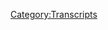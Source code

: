 {{DEFAULTSORT:
    #_TRANSCRIPT_0850:September 14, 2023
}}{{Transcript
    | title         = [[850: September 14, 2023]]
    | caption       = [https://knowledgefight.libsyn.com/850-september-14-2023 Listen to this episode on Libsyn]
    | episodeNumber = [[850: September 14, 2023|850]]
    | length        = 01:38:00
}}

{{MessageBox
    | header     = Warning: Bot Generated Content
    | text       = This transcript was automatically generated by transcription software and likely contains many mistakes and misattributions. Please check the audio for definitive quotes, attribution, and context.
    | image      = N3yvass4myg91.webp
    | imagewidth = 50px
    | id         = warning
}}

{{TranscriptBlock
    | name      = Unknown Speaker
    | timestamp = 00:00:00.000
    | text      = The
}}

{{TranscriptBlock
    | name      = Unknown Speaker
    | timestamp = 00:00:12.000
    | text      = knowledge fight. Dan and Jordan, I am sweating. Knowledgefight.com. It's time to pray. I have
}}

{{TranscriptBlock
    | name      = Unknown Speaker
    | timestamp = 00:00:21.920
    | text      = great respect for knowledge fight. Knowledge fight. I'm sick of them posing as if they're
}}

{{TranscriptBlock
    | name      = Unknown Speaker
    | timestamp = 00:00:26.719
    | text      = the good guys saying we are the bad guys. Knowledge fight. Dan and Jordan. Knowledge
}}

{{TranscriptBlock
    | name      = Unknown Speaker
    | timestamp = 00:00:31.600
    | text      = fight. I need money. Stop it. It's time to pray. I'm a huge fan. I love your room. Knowledgefight.com.
}}

{{TranscriptBlock
    | name      = Unknown Speaker
    | timestamp = 00:00:56.880
    | text      = I love you. Hey, everybody. Welcome back to Knowledgefight. I'm Dan. I'm Jordan. We're
}}

{{TranscriptBlock
    | name      = Unknown Speaker
    | timestamp = 00:01:02.159
    | text      = a couple dudes. I'd like to sit around, worship at the altar of Selene and talk a little bit
}}

{{TranscriptBlock
    | name      = Unknown Speaker
    | timestamp = 00:01:05.359
    | text      = about Alex Jones. Oh, indeed we are. Dan. Jordan. Dan. Jordan. Quick question for you.
}}

{{TranscriptBlock
    | name      = Unknown Speaker
    | timestamp = 00:01:10.799
    | text      = What's up? What's your bright spot today, buddy? Why don't you go first? Dan, I mean,
}}

{{TranscriptBlock
    | name      = Unknown Speaker
    | timestamp = 00:01:16.239
    | text      = this is going to come out and we're going to be in the sky. No. No. Tomorrow. Tomorrow. Okay,
}}

{{TranscriptBlock
    | name      = Unknown Speaker
    | timestamp = 00:01:22.560
    | text      = fine. Whatever. This is our last episode that will come out before we leave for the UK. Right.
}}

{{TranscriptBlock
    | name      = Unknown Speaker
    | timestamp = 00:01:28.079
    | text      = Actually, how about let me put it this. The next time I see you, when I walk out that door,
}}

{{TranscriptBlock
    | name      = Unknown Speaker
    | timestamp = 00:01:32.079
    | text      = we will be getting on a plane together. Unless I play an elaborate prank on you.
}}

{{TranscriptBlock
    | name      = Unknown Speaker
    | timestamp = 00:01:37.680
    | text      = As is your one. On Monday. Yes. There is a chance that you'll see me or maybe you won't see me and
}}

{{TranscriptBlock
    | name      = Unknown Speaker
    | timestamp = 00:01:42.959
    | text      = I'll see you from the bushes while you get a hundred pizzas delivered to your apartment.
}}

{{TranscriptBlock
    | name      = Unknown Speaker
    | timestamp = 00:01:47.040
    | text      = There needs to be, I want some sort of situation where I go to the airport and I see you in one of
}}

{{TranscriptBlock
    | name      = Unknown Speaker
    | timestamp = 00:01:53.439
    | text      = the planes, like waving at me. Left early, buddy. And then that's the way to go. Well, yeah, you
}}

{{TranscriptBlock
    | name      = Unknown Speaker
    | timestamp = 00:02:00.079
    | text      = got to turn this into a like rat race situation. Yes. 100%. I want Whoopi and John Lovitz hot on
}}

{{TranscriptBlock
    | name      = Unknown Speaker
    | timestamp = 00:02:07.920
    | text      = our tails. Cannonball run, but it's just airplanes and there's no way to make up time. Right.
}}

{{TranscriptBlock
    | name      = Unknown Speaker
    | timestamp = 00:02:14.159
    | text      = Airplane, except for it's just trains. You just have to catch the right air stream. Right.
}}

{{TranscriptBlock
    | name      = Unknown Speaker
    | timestamp = 00:02:18.960
    | text      = But yeah, that is surreal. I mean, it is like, we talked about it the last time we had an episode
}}

{{TranscriptBlock
    | name      = Unknown Speaker
    | timestamp = 00:02:24.319
    | text      = together that like, you know, it creeps up, but you know, it creeped up even more that like this
}}

{{TranscriptBlock
    | name      = Unknown Speaker
    | timestamp = 00:02:29.919
    | text      = weekend is like, well, get your shit in order, you know, find somebody to come and take care of
}}

{{TranscriptBlock
    | name      = Unknown Speaker
    | timestamp = 00:02:35.199
    | text      = Celine and you know, like all this, like these checklists of the last things that need to happen.
}}

{{TranscriptBlock
    | name      = Unknown Speaker
    | timestamp = 00:02:41.919
    | text      = I have something that is a secret, but is something that I would like to bring this thing
}}

{{TranscriptBlock
    | name      = Unknown Speaker
    | timestamp = 00:02:51.840
    | text      = along to the UK shows. Right. But it may or may not be delivered tomorrow or it might be on
}}

{{TranscriptBlock
    | name      = Unknown Speaker
    | timestamp = 00:02:58.479
    | text      = Tuesday and it comes on Tuesday forever. Yeah. If it comes on Tuesday, then I can't. Yeah. It's
}}

{{TranscriptBlock
    | name      = Unknown Speaker
    | timestamp = 00:03:04.319
    | text      = down to the wire on a lot of stuff. But I mean, that's the nature of it. Yeah.
}}

{{TranscriptBlock
    | name      = Unknown Speaker
    | timestamp = 00:03:11.360
    | text      = But so the bright spot is we both have lived this long, which is great. And then that we're going
}}

{{TranscriptBlock
    | name      = Unknown Speaker
    | timestamp = 00:03:19.599
    | text      = to get to do this and we're going to go, we're going to see these people. We're going to have
}}

{{TranscriptBlock
    | name      = Unknown Speaker
    | timestamp = 00:03:22.719
    | text      = a good time. We're going to perform. We're going to probably drink at a bar in pubs. Sure. Yeah,
}}

{{TranscriptBlock
    | name      = Unknown Speaker
    | timestamp = 00:03:31.280
    | text      = we're going to do all the fun stuff. You're going to get your ass kicked by Scottish people.
}}

{{TranscriptBlock
    | name      = Unknown Speaker
    | timestamp = 00:03:34.560
    | text      = I will be destroyed by the entirety of a kingdom. Yeah. Robert, the Bruce is coming for me.
}}

{{TranscriptBlock
    | name      = Unknown Speaker
    | timestamp = 00:03:42.800
    | text      = My British asshole. So yeah, I think there's also like, it's been a ton of work in the lead up to
}}

{{TranscriptBlock
    | name      = Unknown Speaker
    | timestamp = 00:03:54.000
    | text      = this on both our parts, really. But it is kind of exciting for the part where it's fun to come.
}}

{{TranscriptBlock
    | name      = Unknown Speaker
    | timestamp = 00:04:02.879
    | text      = And then it also can be a little bit of a test of concept to see if like, is this worth it?
}}

{{TranscriptBlock
    | name      = Unknown Speaker
    | timestamp = 00:04:09.199
    | text      = Are we really doing this? I want to go other places, but like, you know, it has been a lot
}}

{{TranscriptBlock
    | name      = Unknown Speaker
    | timestamp = 00:04:16.639
    | text      = of work. And if it's only hella fun, as opposed to hella hella fun, then I don't know. I don't
}}

{{TranscriptBlock
    | name      = Unknown Speaker
    | timestamp = 00:04:23.519
    | text      = know if we can rationalize it. This is my way of threatening the people. We're putting it all
}}

{{TranscriptBlock
    | name      = Unknown Speaker
    | timestamp = 00:04:31.920
    | text      = every US person who wants us to come to Yorktown. If we don't, it's the UK's fault because they
}}

{{TranscriptBlock
    | name      = Unknown Speaker
    | timestamp = 00:04:37.680
    | text      = weren't nice enough to us. Yeah, it's emotional blackmail. That's what we're doing. Anyways,
}}

{{TranscriptBlock
    | name      = Unknown Speaker
    | timestamp = 00:04:43.519
    | text      = what's your bright spot, buddy? My bright spot is I guess my vape guy. I know you've stopped vaping.
}}

{{TranscriptBlock
    | name      = Unknown Speaker
    | timestamp = 00:04:49.360
    | text      = I have. But I have a guy. I mean, it's just the person who works at the local vape shop.
}}

{{TranscriptBlock
    | name      = Unknown Speaker
    | timestamp = 00:04:55.279
    | text      = Yeah. And like, okay, so the guy who used to work there, I thought I liked him because he was good.
}}

{{TranscriptBlock
    | name      = Unknown Speaker
    | timestamp = 00:05:02.240
    | text      = He was fine. Yeah, I liked that. Turns out I didn't like him at all. Oh, he was shit. No,
}}

{{TranscriptBlock
    | name      = Unknown Speaker
    | timestamp = 00:05:05.839
    | text      = he's great. But I didn't know what, I didn't know the customer service that this new guy could
}}

{{TranscriptBlock
    | name      = Unknown Speaker
    | timestamp = 00:05:10.480
    | text      = bring. Oh, you didn't know that there was an option. There was a new level. Yeah. Okay.
}}

{{TranscriptBlock
    | name      = Unknown Speaker
    | timestamp = 00:05:14.240
    | text      = He's great. He's funny. He has recommendations. All right. Nice guy. Big fan. All right. I have
}}

{{TranscriptBlock
    | name      = Unknown Speaker
    | timestamp = 00:05:21.680
    | text      = noticed that you've been more one-offs lately. This is a Hugo de Mango. I love a de mango.
}}

{{TranscriptBlock
    | name      = Unknown Speaker
    | timestamp = 00:05:27.839
    | text      = You love a de mango. It's juice of a... I don't know what a mango is. De mango? What? De mango?
}}

{{TranscriptBlock
    | name      = Unknown Speaker
    | timestamp = 00:05:33.120
    | text      = Or is it duh mango? What? What are you talking about? This is Hugo de mango. That's like juice
}}

{{TranscriptBlock
    | name      = Unknown Speaker
    | timestamp = 00:05:38.160
    | text      = of the mango. Oh, okay. And when I say I love a de mango, that is a reference to a Saturday
}}

{{TranscriptBlock
    | name      = Unknown Speaker
    | timestamp = 00:05:42.800
    | text      = Night Live bit. Okay. Starring Chris Kattan. Okay. Where he played mango. Oh my God,
}}

{{TranscriptBlock
    | name      = Unknown Speaker
    | timestamp = 00:05:48.319
    | text      = Dan. Everybody loves the mango. How dare you bring the 90s into this house? Did you just remember
}}

{{TranscriptBlock
    | name      = Unknown Speaker
    | timestamp = 00:05:54.959
    | text      = mango? I just remembered mango. Okay. I had lived my entire life post mango, having forgotten mango,
}}

{{TranscriptBlock
    | name      = Unknown Speaker
    | timestamp = 00:06:02.639
    | text      = and now you have brought mango back. Yeah. You're a real mango, Steve. No, that didn't work. No.
}}

{{TranscriptBlock
    | name      = Unknown Speaker
    | timestamp = 00:06:08.639
    | text      = Nice try though. Yeah, I tried. Mango Stan, I think I was going to try, but that still
}}

{{TranscriptBlock
    | name      = Unknown Speaker
    | timestamp = 00:06:13.040
    | text      = doesn't work. That kind of works. Eh. So Jordan, today we have an episode to go over. Like I said,
}}

{{TranscriptBlock
    | name      = Unknown Speaker
    | timestamp = 00:06:17.439
    | text      = like I said, last one before we take off. Last one. But we will be having episodes coming out
}}

{{TranscriptBlock
    | name      = Unknown Speaker
    | timestamp = 00:06:22.480
    | text      = along the way. We have banked episodes for the time that we're away. So there shouldn't be any
}}

{{TranscriptBlock
    | name      = Unknown Speaker
    | timestamp = 00:06:27.519
    | text      = real disruption of services. Yeah. Yeah. I bet you thought, you know, oh, well, this show,
}}

{{TranscriptBlock
    | name      = Unknown Speaker
    | timestamp = 00:06:33.839
    | text      = they're going to the UK for a couple of weeks. Like most people, there's no way that they'll
}}

{{TranscriptBlock
    | name      = Unknown Speaker
    | timestamp = 00:06:38.639
    | text      = just do the exact same regular schedule. Wrong. A thousand episodes will be released while we're
}}

{{TranscriptBlock
    | name      = Unknown Speaker
    | timestamp = 00:06:43.040
    | text      = gone. No one thought that. No one thought that we wouldn't have episodes out based on our track
}}

{{TranscriptBlock
    | name      = Unknown Speaker
    | timestamp = 00:06:46.879
    | text      = record. I suspect. But unfortunately we won't have Wednesday episodes. That I feel like I've
}}

{{TranscriptBlock
    | name      = Unknown Speaker
    | timestamp = 00:06:55.120
    | text      = dropped the ball on. We will only have Monday and Friday episodes. But yeah, we have a couple of
}}

{{TranscriptBlock
    | name      = Unknown Speaker
    | timestamp = 00:06:59.279
    | text      = interviews and stuff and, you know, there's some fun stuff. So you'll have us in your ears
}}

{{TranscriptBlock
    | name      = Unknown Speaker
    | timestamp = 00:07:05.920
    | text      = despite that. And then when we come back, God willing, channeling Alex by saying God willing,
}}

{{TranscriptBlock
    | name      = Unknown Speaker
    | timestamp = 00:07:11.360
    | text      = the recordings of the live shows will go well. Yep. And audio wise, we'll be able to release
}}

{{TranscriptBlock
    | name      = Unknown Speaker
    | timestamp = 00:07:17.680
    | text      = those once we get back. So very exciting little stretch, but today we have to check in with the
}}

{{TranscriptBlock
    | name      = Unknown Speaker
    | timestamp = 00:07:23.439
    | text      = present day to see what's going on before we take off. All right. And so we're going to be talking
}}

{{TranscriptBlock
    | name      = Unknown Speaker
    | timestamp = 00:07:27.839
    | text      = about September 14th, 2023. That is Thursday. I think Alex is drunk. Okay. All right. He's
}}

{{TranscriptBlock
    | name      = Unknown Speaker
    | timestamp = 00:07:37.600
    | text      = something. Oh, that's not good. Yeah. That's creepy. It's a different register of, I think
}}

{{TranscriptBlock
    | name      = Unknown Speaker
    | timestamp = 00:07:43.199
    | text      = he's drunk because there is a point in the, uh, uh, the episode where he just pulls out a paper
}}

{{TranscriptBlock
    | name      = Unknown Speaker
    | timestamp = 00:07:50.560
    | text      = cup, takes a swig from it and then stares at it. Like a drunk at a bar, stares at their shot glass
}}

{{TranscriptBlock
    | name      = Unknown Speaker
    | timestamp = 00:07:59.279
    | text      = at like three in the morning. He does the same thing with this paper cup. Yeah. He's like,
}}

{{TranscriptBlock
    | name      = Unknown Speaker
    | timestamp = 00:08:05.360
    | text      = literally in his mind, you see the words typing. Why did she leave me? Yeah. Yeah. Yeah. Gotcha.
}}

{{TranscriptBlock
    | name      = Unknown Speaker
    | timestamp = 00:08:11.040
    | text      = And it has a big energy of someone forgot to turn the camera to something else.
}}

{{TranscriptBlock
    | name      = Unknown Speaker
    | timestamp = 00:08:18.720
    | text      = Like this happens all the time. And Alex thinks that they're, they're showing like
}}

{{TranscriptBlock
    | name      = Unknown Speaker
    | timestamp = 00:08:23.040
    | text      = something else on the screen. Right. Right. So, but there's, it's not like a fun hatchet
}}

{{TranscriptBlock
    | name      = Unknown Speaker
    | timestamp = 00:08:28.319
    | text      = throwing energy and it's not like a, we're all going to die energy. It's a, it's a,
}}

{{TranscriptBlock
    | name      = Unknown Speaker
    | timestamp = 00:08:32.799
    | text      = it's a different Alex energy. It's a staring into the middle distance energy. And being like,
}}

{{TranscriptBlock
    | name      = Unknown Speaker
    | timestamp = 00:08:38.799
    | text      = I love you all. I'm very different. Anyway, we'll get down to business on this,
}}

{{TranscriptBlock
    | name      = Unknown Speaker
    | timestamp = 00:08:45.120
    | text      = but first, uh, Jordan, let's say hello to some new walks. That's a great idea. So first comfortable
}}

{{TranscriptBlock
    | name      = Unknown Speaker
    | timestamp = 00:08:49.200
    | text      = Josh. Thank you so much. You are now a policy wonk. I'm a policy wonk. Thank you very much.
}}

{{TranscriptBlock
    | name      = Unknown Speaker
    | timestamp = 00:08:53.200
    | text      = You know, that's not the guy from the real world road road. Josh is never comfortable.
}}

{{TranscriptBlock
    | name      = Unknown Speaker
    | timestamp = 00:08:58.000
    | text      = Not a comfortable man. No. Are you watching the challenge? USA. Yup. Yup. I'm caught up.
}}

{{TranscriptBlock
    | name      = Unknown Speaker
    | timestamp = 00:09:03.679
    | text      = I am tired of the people that they choose from survivor. Yeah. I like Cassidy. Fine.
}}

{{TranscriptBlock
    | name      = Unknown Speaker
    | timestamp = 00:09:09.919
    | text      = Michaela is okay. Cassidy, Michaela. I mean from survivor. Oh, okay. Okay. Like I liked
}}

{{TranscriptBlock
    | name      = Unknown Speaker
    | timestamp = 00:09:14.639
    | text      = them on survivor. Right. Right. Right. Gotcha. And I'm excited to have them there and see a
}}

{{TranscriptBlock
    | name      = Unknown Speaker
    | timestamp = 00:09:18.480
    | text      = little bit more of them. Sure. But like for the most part, they choose the worst people from
}}

{{TranscriptBlock
    | name      = Unknown Speaker
    | timestamp = 00:09:22.799
    | text      = sort of like, I don't need to see more Sarah. She's been on like eight seasons of survivor.
}}

{{TranscriptBlock
    | name      = Unknown Speaker
    | timestamp = 00:09:26.799
    | text      = Sarah's tired of her. Sarah's the worst. I could use more Tyson, but what I really want,
}}

{{TranscriptBlock
    | name      = Unknown Speaker
    | timestamp = 00:09:31.679
    | text      = what? So there's this guy on a survivor Gabon many years ago, uh, named run around Bob.
}}

{{TranscriptBlock
    | name      = Unknown Speaker
    | timestamp = 00:09:37.679
    | text      = Is that gamango or okay. He's run around Bob. Yeah. His name. He's an old man. He's a science
}}

{{TranscriptBlock
    | name      = Unknown Speaker
    | timestamp = 00:09:44.879
    | text      = teacher. I want them to bring him on. I don't know if that fits within the challenge aspect,
}}

{{TranscriptBlock
    | name      = Unknown Speaker
    | timestamp = 00:09:51.519
    | text      = but I do like the, the, the social game involved. There's an archetype on survivor that I really
}}

{{TranscriptBlock
    | name      = Unknown Speaker
    | timestamp = 00:09:58.159
    | text      = like called a integrity dads. And they're like, there's been a couple of guys, like there was a
}}

{{TranscriptBlock
    | name      = Unknown Speaker
    | timestamp = 00:10:03.120
    | text      = guy named Tom who was a firefighter from New York city. Listen, it's all about playing fair,
}}

{{TranscriptBlock
    | name      = Unknown Speaker
    | timestamp = 00:10:07.519
    | text      = everyone. It's about the game itself and the integrity of the game. And that's how it's
}}

{{TranscriptBlock
    | name      = Unknown Speaker
    | timestamp = 00:10:12.080
    | text      = supposed to be played. Terry Dietz. Oh my God. Like these people, like they dominated and did
}}

{{TranscriptBlock
    | name      = Unknown Speaker
    | timestamp = 00:10:18.000
    | text      = it with like their head held high and not the right way. But they're old fuck that. I want to
}}

{{TranscriptBlock
    | name      = Unknown Speaker
    | timestamp = 00:10:24.879
    | text      = see them on the challenge. That sounds good. See what kind of chaotic energy there would be. If
}}

{{TranscriptBlock
    | name      = Unknown Speaker
    | timestamp = 00:10:30.559
    | text      = there's a 60 year old who could kick your ass. That would be fun. That would be fun. Yeah. Fuck
}}

{{TranscriptBlock
    | name      = Unknown Speaker
    | timestamp = 00:10:35.519
    | text      = you bananas. And then he could get hurt and then it'd be a whole dramatic thing or not. Oh no. I
}}

{{TranscriptBlock
    | name      = Unknown Speaker
    | timestamp = 00:10:40.879
    | text      = was talking about bananas. He could hurt bananas. That would be fine. Yeah. Yeah. I mean, these
}}

{{TranscriptBlock
    | name      = Unknown Speaker
    | timestamp = 00:10:45.120
    | text      = people do grueling challenges on survivor. That's true. Here's what I don't want to see. What?
}}

{{TranscriptBlock
    | name      = Unknown Speaker
    | timestamp = 00:10:50.559
    | text      = Someone like Ozzy on the challenge. He's overexposed. He's been on too many seasons
}}

{{TranscriptBlock
    | name      = Unknown Speaker
    | timestamp = 00:10:56.320
    | text      = of survivor. We've had enough of Ozzy. Get him out of here. But I could see him showing up.
}}

{{TranscriptBlock
    | name      = Unknown Speaker
    | timestamp = 00:11:00.240
    | text      = Anyway, thanks. Comfortable Josh. Thank you very much. Next, Anne of Beavs. Thank you so much.
}}

{{TranscriptBlock
    | name      = Unknown Speaker
    | timestamp = 00:11:05.200
    | text      = You're now policy wonk. I'm a policy wonk. Thank you very much. Thank you. Next, Cody and the Fear.
}}

{{TranscriptBlock
    | name      = Unknown Speaker
    | timestamp = 00:11:09.919
    | text      = Thank you so much. You're now a policy wonk. I'm a policy wonk. Thank you very much. Thank you.
}}

{{TranscriptBlock
    | name      = Unknown Speaker
    | timestamp = 00:11:13.919
    | text      = And Baxter and the Doodles. Thank you so much. You're now a policy wonk. I'm a policy wonk. Thank
}}

{{TranscriptBlock
    | name      = Unknown Speaker
    | timestamp = 00:11:18.639
    | text      = you very much. Thank you. And Shrimpy. Thank you so much. You're now a policy wonk. I'm a policy
}}

{{TranscriptBlock
    | name      = Unknown Speaker
    | timestamp = 00:11:23.039
    | text      = wonk. Thank you very much. And Jordan, we got a technocrat in the mix. So thank you so much to
}}

{{TranscriptBlock
    | name      = Unknown Speaker
    | timestamp = 00:11:26.639
    | text      = the movie you wanted to make about Wimbledon already exists. It's called Wimbledon and stars
}}

{{TranscriptBlock
    | name      = Unknown Speaker
    | timestamp = 00:11:31.279
    | text      = Paul Brettney, Bettany, Kirsten Dunst, and baby James McAvoy. But I answer to Sharkbelly. Thank
}}

{{TranscriptBlock
    | name      = Unknown Speaker
    | timestamp = 00:11:38.080
    | text      = you so much. You are now a technocrat. I'm a policy wonk. Four stars. Go home to your mom and
}}

{{TranscriptBlock
    | name      = Unknown Speaker
    | timestamp = 00:11:43.120
    | text      = tell her you're brilliant. Someone, someone sodomite sent me a bucket of poop. Daddy Shark.
}}

{{TranscriptBlock
    | name      = Unknown Speaker
    | timestamp = 00:11:49.200
    | text      = Jar Jar Binks has a Caribbean black accent. He's a loser. Little, little titty baby.
}}

{{TranscriptBlock
    | name      = Unknown Speaker
    | timestamp = 00:11:56.559
    | text      = I don't want to hate black people. I renounce Jesus Christ. I have no idea what movie I wanted
}}

{{TranscriptBlock
    | name      = Unknown Speaker
    | timestamp = 00:12:03.679
    | text      = to make. I remember talking a bit about wanting people to play tennis on ice, but I don't remember
}}

{{TranscriptBlock
    | name      = Unknown Speaker
    | timestamp = 00:12:08.879
    | text      = what movie. I think, I think that was from like, I want to say hundreds of episodes ago.
}}

{{TranscriptBlock
    | name      = Unknown Speaker
    | timestamp = 00:12:16.399
    | text      = It must've been because I got into a long, like pitching a movie about Wimbledon. And apparently
}}

{{TranscriptBlock
    | name      = Unknown Speaker
    | timestamp = 00:12:23.759
    | text      = it is a movie called Wimbledon. Yes. Oh, well jokes on us. Yeah, usually is. So here's where
}}

{{TranscriptBlock
    | name      = Unknown Speaker
    | timestamp = 00:12:30.480
    | text      = we start. Uh, Alex declares a victory. Um, and uh, man, the beginning of this is boring. Yeah.
}}

{{TranscriptBlock
    | name      = Unknown Speaker
    | timestamp = 00:12:36.480
    | text      = Heat it up quite a bit, much like a night out on the town. Sometimes it starts slow
}}

{{TranscriptBlock
    | name      = Unknown Speaker
    | timestamp = 00:12:40.639
    | text      = and then you got three shots in you and then things pick up. Yeah.
}}

{{TranscriptBlock
    | name      = Unknown Speaker
    | timestamp = 00:12:44.799
    | text      = I told you 20 plus days ago, my source in the TSA and another source of the border control confirmed
}}

{{TranscriptBlock
    | name      = Unknown Speaker
    | timestamp = 00:12:51.679
    | text      = that by the 15th of September, it will be enrolling out masking and vaccine mandates
}}

{{TranscriptBlock
    | name      = Unknown Speaker
    | timestamp = 00:12:58.960
    | text      = in hospitals and many other areas. It's now officially been announced everywhere. I have
}}

{{TranscriptBlock
    | name      = Unknown Speaker
    | timestamp = 00:13:05.279
    | text      = stats more than 50 articles and news reports, and it's not even the 15th yet.
}}

{{TranscriptBlock
    | name      = Unknown Speaker
    | timestamp = 00:13:14.080
    | text      = The full rollout is here. Alex Jones wasn't right again.
}}

{{TranscriptBlock
    | name      = Unknown Speaker
    | timestamp = 00:13:19.039
    | text      = Alex Jones told the truth again. Wasn't that I predicted something. It's a fact.
}}

{{TranscriptBlock
    | name      = Unknown Speaker
    | timestamp = 00:13:25.759
    | text      = I wish we could have backed him off, but now we'll be vindicated again and we won't be caught
}}

{{TranscriptBlock
    | name      = Unknown Speaker
    | timestamp = 00:13:30.320
    | text      = flat footed. So his prediction wasn't that like a couple of hospitals will ask their staff to wear
}}

{{TranscriptBlock
    | name      = Unknown Speaker
    | timestamp = 00:13:37.519
    | text      = masks. His prediction was like, lockdowns are coming back. Yeah. Yeah. I don't know if you get
}}

{{TranscriptBlock
    | name      = Unknown Speaker
    | timestamp = 00:13:42.799
    | text      = to declare victory on this one. I mean, sometimes whenever a plane says, uh, it would be nice if you
}}

{{TranscriptBlock
    | name      = Unknown Speaker
    | timestamp = 00:13:48.960
    | text      = of your own accord were to wear a mask. That is exactly the same thing as the government
}}

{{TranscriptBlock
    | name      = Unknown Speaker
    | timestamp = 00:13:55.600
    | text      = locking you inside of your home. Yeah. So like, I mean, he just needs to make it look like he
}}

{{TranscriptBlock
    | name      = Unknown Speaker
    | timestamp = 00:14:00.399
    | text      = was onto something and like, I guess he's gonna take whatever he can get. And I applaud him for
}}

{{TranscriptBlock
    | name      = Unknown Speaker
    | timestamp = 00:14:05.200
    | text      = his desperateness. Sure. So there have been individual cases of schools or hospitals that
}}

{{TranscriptBlock
    | name      = Unknown Speaker
    | timestamp = 00:14:09.759
    | text      = have made requirements for people to wear masks, but it's not like some kind of centralized thing
}}

{{TranscriptBlock
    | name      = Unknown Speaker
    | timestamp = 00:14:14.320
    | text      = that's everywhere. The way Alex is is like, oh, it's happening. It's rolling out. Yeah.
}}

{{TranscriptBlock
    | name      = Unknown Speaker
    | timestamp = 00:14:19.919
    | text      = What's going on here is that people like Alex enjoyed such a surge of relevance and popularity
}}

{{TranscriptBlock
    | name      = Unknown Speaker
    | timestamp = 00:14:24.799
    | text      = during the stretch of 2020 to 2022, when they were constantly screaming about how not cooperating
}}

{{TranscriptBlock
    | name      = Unknown Speaker
    | timestamp = 00:14:30.399
    | text      = with public health guidance, uh, was, uh, important as a pillar of your personality,
}}

{{TranscriptBlock
    | name      = Unknown Speaker
    | timestamp = 00:14:35.120
    | text      = real cool thing to do, but it's not the same anymore. The people who you're able to get excited
}}

{{TranscriptBlock
    | name      = Unknown Speaker
    | timestamp = 00:14:39.440
    | text      = on those fronts are the kind of people who need to the next big thing on a fairly regular basis,
}}

{{TranscriptBlock
    | name      = Unknown Speaker
    | timestamp = 00:14:44.240
    | text      = or else they get bored. They need the shiny spectacle of the trucker convoys,
}}

{{TranscriptBlock
    | name      = Unknown Speaker
    | timestamp = 00:14:48.559
    | text      = the elaborate conspiracies about the vaccine being snake venom, the conspiracies about the
}}

{{TranscriptBlock
    | name      = Unknown Speaker
    | timestamp = 00:14:52.879
    | text      = vaccines, killing off people who didn't take them. That's a good one. They need this constant influx
}}

{{TranscriptBlock
    | name      = Unknown Speaker
    | timestamp = 00:14:57.759
    | text      = of dumb shit ideas because if they don't have them, they'll stay on one topic for too long
}}

{{TranscriptBlock
    | name      = Unknown Speaker
    | timestamp = 00:15:02.480
    | text      = and start to realize that the things that they're being told and led to believe don't make sense.
}}

{{TranscriptBlock
    | name      = Unknown Speaker
    | timestamp = 00:15:06.960
    | text      = And so if you're going to keep a conspiracy audience captured, you're going to need to
}}

{{TranscriptBlock
    | name      = Unknown Speaker
    | timestamp = 00:15:10.960
    | text      = jump around quite a bit, but those anti mask, anti public health guidance days were so exciting for
}}

{{TranscriptBlock
    | name      = Unknown Speaker
    | timestamp = 00:15:16.720
    | text      = Alex. The money was flowing and it was actually possible to attract new listeners since the idea
}}

{{TranscriptBlock
    | name      = Unknown Speaker
    | timestamp = 00:15:22.080
    | text      = that you were losing some autonomy in the face of a public health crisis is something that normal
}}

{{TranscriptBlock
    | name      = Unknown Speaker
    | timestamp = 00:15:26.879
    | text      = people can feel. It's harder to appeal to the common person with stories of interdimensional
}}

{{TranscriptBlock
    | name      = Unknown Speaker
    | timestamp = 00:15:32.080
    | text      = demons trying to make your kids trans for no reason, since their mission is just to kill
}}

{{TranscriptBlock
    | name      = Unknown Speaker
    | timestamp = 00:15:36.320
    | text      = everyone. Conversely, you don't have to be too far gone to feel like decisions that would be wholly
}}

{{TranscriptBlock
    | name      = Unknown Speaker
    | timestamp = 00:15:42.879
    | text      = individual in other contexts were becoming heavily influenced by the group's needs. To wear a mask
}}

{{TranscriptBlock
    | name      = Unknown Speaker
    | timestamp = 00:15:48.799
    | text      = or not does appear to be a decision that should only really involve your own needs and wants,
}}

{{TranscriptBlock
    | name      = Unknown Speaker
    | timestamp = 00:15:53.759
    | text      = but the variables that are really at play are the needs and concerns of the people around you.
}}

{{TranscriptBlock
    | name      = Unknown Speaker
    | timestamp = 00:15:58.559
    | text      = Outbreaks and pandemics are population level problems, so when you deal with them,
}}

{{TranscriptBlock
    | name      = Unknown Speaker
    | timestamp = 00:16:02.639
    | text      = you need to be mindful that some of the things that you need to do may be based on population
}}

{{TranscriptBlock
    | name      = Unknown Speaker
    | timestamp = 00:16:06.799
    | text      = level concerns more than individual level ones. For instance, getting vaccinated does not guarantee
}}

{{TranscriptBlock
    | name      = Unknown Speaker
    | timestamp = 00:16:12.159
    | text      = that you won't get sick, but it does drastically limit the spread to other people. And if those
}}

{{TranscriptBlock
    | name      = Unknown Speaker
    | timestamp = 00:16:16.559
    | text      = people are vaccinated too, that will limit things even more and go a long way towards helping
}}

{{TranscriptBlock
    | name      = Unknown Speaker
    | timestamp = 00:16:21.759
    | text      = protect the folks who can't get vaccinated, like immunocompromised people, and it will limit the
}}

{{TranscriptBlock
    | name      = Unknown Speaker
    | timestamp = 00:16:27.120
    | text      = transmission of it to the extent that it becomes substantially less of a problem. Those people's
}}

{{TranscriptBlock
    | name      = Unknown Speaker
    | timestamp = 00:16:33.919
    | text      = health isn't your health. So from a purely selfish standpoint, it doesn't feel like it should be a
}}

{{TranscriptBlock
    | name      = Unknown Speaker
    | timestamp = 00:16:39.039
    | text      = variable in your decision-making, and this is a feeling that can be exploited very easily by
}}

{{TranscriptBlock
    | name      = Unknown Speaker
    | timestamp = 00:16:43.600
    | text      = people like Alex and most of the right wing. It worked really well and excited their base so much
}}

{{TranscriptBlock
    | name      = Unknown Speaker
    | timestamp = 00:16:48.480
    | text      = the last time, so they're desperate to try to recapture some of the magic, but the desperation's
}}

{{TranscriptBlock
    | name      = Unknown Speaker
    | timestamp = 00:16:53.200
    | text      = a little bit transparent, like really jumping the gun on celebrating your predictions of
}}

{{TranscriptBlock
    | name      = Unknown Speaker
    | timestamp = 00:16:59.440
    | text      = draconian COVID lockdowns beginning. Yeah, I mean, I feel like if the general
}}

{{TranscriptBlock
    | name      = Unknown Speaker
    | timestamp = 00:17:07.279
    | text      = person, even at this level, which I think we kind of have to look at as being somebody who is very
}}

{{TranscriptBlock
    | name      = Unknown Speaker
    | timestamp = 00:17:13.599
    | text      = like, listen, I can't do any more COVID shit. I'm just tired. I'm just tired, right? So if I have to
}}

{{TranscriptBlock
    | name      = Unknown Speaker
    | timestamp = 00:17:22.000
    | text      = wear a mask, fine, fine. I'll just wear a mask, you know, like that. I feel like there's that
}}

{{TranscriptBlock
    | name      = Unknown Speaker
    | timestamp = 00:17:26.960
    | text      = same level of exhaustion on the conspiracy side. There has to be just like, I'm done. I'm done. The
}}

{{TranscriptBlock
    | name      = Unknown Speaker
    | timestamp = 00:17:33.599
    | text      = government's gonna kill me or not. I can't care anymore about this mask shit. That would be a
}}

{{TranscriptBlock
    | name      = Unknown Speaker
    | timestamp = 00:17:39.440
    | text      = rational perspective, and unfortunately it's an irrational space. So I don't believe that that is
}}

{{TranscriptBlock
    | name      = Unknown Speaker
    | timestamp = 00:17:44.480
    | text      = the point that you get to, and part of the reason is because of what I was talking about, that
}}

{{TranscriptBlock
    | name      = Unknown Speaker
    | timestamp = 00:17:47.759
    | text      = dancing around from exciting topic to exciting topic. It doesn't give you time to get exhausted
}}

{{TranscriptBlock
    | name      = Unknown Speaker
    | timestamp = 00:17:54.400
    | text      = and realize like, I'm supposed to be dead by nukes over and over again by now. What's happened? Your
}}

{{TranscriptBlock
    | name      = Unknown Speaker
    | timestamp = 00:18:00.079
    | text      = predictions have been constantly wrong. Here we stand trying to solve the next problems that are
}}

{{TranscriptBlock
    | name      = Unknown Speaker
    | timestamp = 00:18:04.799
    | text      = in front of us. It would work better if we work together. Go fuck yourself, Alex. But, you know,
}}

{{TranscriptBlock
    | name      = Unknown Speaker
    | timestamp = 00:18:10.720
    | text      = this is probably the best profitable thing you can do. So he's got some clips of people talking
}}

{{TranscriptBlock
    | name      = Unknown Speaker
    | timestamp = 00:18:18.000
    | text      = about shots and vaccines. This is scandalous. Here is the evil appointed unelected governor
}}

{{TranscriptBlock
    | name      = Unknown Speaker
    | timestamp = 00:18:25.920
    | text      = of New York. What? Telling you your previous shots didn't work. You need the new one,
}}

{{TranscriptBlock
    | name      = Unknown Speaker
    | timestamp = 00:18:31.920
    | text      = but it never worked. And then here's Bill Gates, and Fauci has something to tell you as well.
}}

{{TranscriptBlock
    | name      = Unknown Speaker
    | timestamp = 00:18:40.319
    | text      = Tell everybody, don't rely on the fact that you had a vaccine in the past. It will not help you
}}

{{TranscriptBlock
    | name      = Unknown Speaker
    | timestamp = 00:18:45.599
    | text      = this time around. Tell everybody, don't rely on the fact that you had a vaccine in the past.
}}

{{TranscriptBlock
    | name      = Unknown Speaker
    | timestamp = 00:18:50.480
    | text      = It will not help you this time around. Tell everybody, don't rely on the fact
}}

{{TranscriptBlock
    | name      = Unknown Speaker
    | timestamp = 00:18:54.640
    | text      = that you had a vaccine in the past. It will not help you this time around.
}}

{{TranscriptBlock
    | name      = Unknown Speaker
    | timestamp = 00:18:58.799
    | text      = But you don't have a choice. People act like you have a choice. People don't feel like going to the
}}

{{TranscriptBlock
    | name      = Unknown Speaker
    | timestamp = 00:19:04.880
    | text      = stadium when they might get infected. You know, it's not the government who's saying, okay,
}}

{{TranscriptBlock
    | name      = Unknown Speaker
    | timestamp = 00:19:11.279
    | text      = just ignore this disease. And, you know, people are deeply affected by seeing these deaths,
}}

{{TranscriptBlock
    | name      = Unknown Speaker
    | timestamp = 00:19:18.480
    | text      = by knowing they could be part of the transmission chain. And old people, their parents,
}}

{{TranscriptBlock
    | name      = Unknown Speaker
    | timestamp = 00:19:24.319
    | text      = their grandparents could be affected by this. And so you don't, you know, you don't get to say,
}}

{{TranscriptBlock
    | name      = Unknown Speaker
    | timestamp = 00:19:32.160
    | text      = ignore what's going on here. There will be the ability, particularly in rich countries,
}}

{{TranscriptBlock
    | name      = Unknown Speaker
    | timestamp = 00:19:38.720
    | text      = to open up if things are done well over the next few months. But for the world at large,
}}

{{TranscriptBlock
    | name      = Unknown Speaker
    | timestamp = 00:19:45.440
    | text      = normalcy only returns when we've largely vaccinated the entire global population. And so,
}}

{{TranscriptBlock
    | name      = Unknown Speaker
    | timestamp = 00:19:54.720
    | text      = tell everybody, don't rely on the fact that you had a vaccine in the past. It will not help you
}}

{{TranscriptBlock
    | name      = Unknown Speaker
    | timestamp = 00:19:59.920
    | text      = this time around. Again, we have experience with this type of vaccine in billions of people.
}}

{{TranscriptBlock
    | name      = Unknown Speaker
    | timestamp = 00:20:06.880
    | text      = It's a safe vaccine. Of course, with the mRNA, there's a very, very, very low risk,
}}

{{TranscriptBlock
    | name      = Unknown Speaker
    | timestamp = 00:20:12.240
    | text      = and particularly in young men, of getting a myocarditis. But if you look at the risk of
}}

{{TranscriptBlock
    | name      = Unknown Speaker
    | timestamp = 00:20:18.079
    | text      = myocarditis from COVID itself is greater than the risk of the vaccine. Tell everybody,
}}

{{TranscriptBlock
    | name      = Unknown Speaker
    | timestamp = 00:20:25.440
    | text      = don't rely on the fact that you had a vaccine in the past. It will not help you this time around.
}}

{{TranscriptBlock
    | name      = Unknown Speaker
    | timestamp = 00:20:32.400
    | text      = Up to the last 10 seconds of Bill Gates, what did he say? The only way you go back to normal
}}

{{TranscriptBlock
    | name      = Unknown Speaker
    | timestamp = 00:20:37.440
    | text      = is you take the shot because it protects you. But now they say the shot doesn't protect you.
}}

{{TranscriptBlock
    | name      = Unknown Speaker
    | timestamp = 00:20:44.960
    | text      = In fact, it destroys your immune system and makes you sicker.
}}

{{TranscriptBlock
    | name      = Unknown Speaker
    | timestamp = 00:20:47.759
    | text      = Damn. So you look a little confused, and I'm sure it was just momentary, but just for people. He's
}}

{{TranscriptBlock
    | name      = Unknown Speaker
    | timestamp = 00:20:53.920
    | text      = saying Kathy Hochul is unelected because Andrew Cuomo resigned and she became governor. But Alex
}}

{{TranscriptBlock
    | name      = Unknown Speaker
    | timestamp = 00:21:00.640
    | text      = is forgetting that she won an election last year for governor. So I guess she is elected.
}}

{{TranscriptBlock
    | name      = Unknown Speaker
    | timestamp = 00:21:06.640
    | text      = No, I mean, I was like that because he resigned, but yeah, but then they did it again.
}}

{{TranscriptBlock
    | name      = Unknown Speaker
    | timestamp = 00:21:13.279
    | text      = Yeah. She was like interim governor because she was his running mate, lieutenant governor,
}}

{{TranscriptBlock
    | name      = Unknown Speaker
    | timestamp = 00:21:18.720
    | text      = right? Isn't that the position? I thought.
}}

{{TranscriptBlock
    | name      = Unknown Speaker
    | timestamp = 00:21:20.799
    | text      = Lieutenant governor. Yeah. So yeah, the first clip is that Kathy Hochul, and it's from a few
}}

{{TranscriptBlock
    | name      = Unknown Speaker
    | timestamp = 00:21:26.240
    | text      = days ago, and she was not saying that the vaccine didn't work, but that there's an updated vaccine,
}}

{{TranscriptBlock
    | name      = Unknown Speaker
    | timestamp = 00:21:31.839
    | text      = a different vaccine. Interesting. This is a very important point that she makes in the full
}}

{{TranscriptBlock
    | name      = Unknown Speaker
    | timestamp = 00:21:40.240
    | text      = press conference that she gave, was that what we've had so far has been these vaccines,
}}

{{TranscriptBlock
    | name      = Unknown Speaker
    | timestamp = 00:21:45.440
    | text      = and then there have been boosters, which are a series of the same shots. This is a different
}}

{{TranscriptBlock
    | name      = Unknown Speaker
    | timestamp = 00:21:50.960
    | text      = vaccine that is aimed at the strains that are predominant now. And so what she was expressing
}}

{{TranscriptBlock
    | name      = Unknown Speaker
    | timestamp = 00:21:58.880
    | text      = was this isn't the same vaccine, and that old vaccine is not necessarily going to help you
}}

{{TranscriptBlock
    | name      = Unknown Speaker
    | timestamp = 00:22:05.519
    | text      = in terms of what we have now. It's not a request to take a booster. It is a new vaccine.
}}

{{TranscriptBlock
    | name      = Unknown Speaker
    | timestamp = 00:22:11.440
    | text      = Right. The old vaccine did stuff for this. This new one does stuff for this. Not complicated.
}}

{{TranscriptBlock
    | name      = Unknown Speaker
    | timestamp = 00:22:16.880
    | text      = Yeah. In some ways, not to play the old game of comparing it to a flu, but an old
}}

{{TranscriptBlock
    | name      = Unknown Speaker
    | timestamp = 00:22:24.640
    | text      = season's flu vaccine may not help you for the future seasons. That's how mutation works.
}}

{{TranscriptBlock
    | name      = Unknown Speaker
    | timestamp = 00:22:31.119
    | text      = Yeah. Yeah. So the Bill Gates clip there is from July 2020, so it pretty much has nothing to do
}}

{{TranscriptBlock
    | name      = Unknown Speaker
    | timestamp = 00:22:35.759
    | text      = with the current story Alex is lying about. So close. The Fauci clip is from this week,
}}

{{TranscriptBlock
    | name      = Unknown Speaker
    | timestamp = 00:22:39.759
    | text      = and he's talking about the updated vaccine, but he also retired like 10 months ago,
}}

{{TranscriptBlock
    | name      = Unknown Speaker
    | timestamp = 00:22:44.000
    | text      = so I don't know what he's still doing in the villain gang for Alex. He's gonna move on.
}}

{{TranscriptBlock
    | name      = Unknown Speaker
    | timestamp = 00:22:49.519
    | text      = Let the man go. Yeah. Oh, wait, but I forgot. Alex liked him initially. Oh, wait.
}}

{{TranscriptBlock
    | name      = Unknown Speaker
    | timestamp = 00:22:54.480
    | text      = Steve Puchenik said he was a legend. That sucks for him. I get Obama...
}}

{{TranscriptBlock
    | name      = Unknown Speaker
    | timestamp = 00:23:01.519
    | text      = For Tony F.? Yeah. I get Obama, just because he's not president anymore doesn't mean he doesn't
}}

{{TranscriptBlock
    | name      = Unknown Speaker
    | timestamp = 00:23:06.480
    | text      = still have those political contacts and shit, but dude was just a doctor.
}}

{{TranscriptBlock
    | name      = Unknown Speaker
    | timestamp = 00:23:10.799
    | text      = I'm sure Fauci does have some contacts, and he still gives speeches, and he still has a
}}

{{TranscriptBlock
    | name      = Unknown Speaker
    | timestamp = 00:23:17.119
    | text      = relevancy to him, but yeah, you need to get him out of the rogues gallery. Obama makes sense,
}}

{{TranscriptBlock
    | name      = Unknown Speaker
    | timestamp = 00:23:22.880
    | text      = because past presidents should always be in that rarefied air.
}}

{{TranscriptBlock
    | name      = Unknown Speaker
    | timestamp = 00:23:27.119
    | text      = You never know. You never know what they could do. But with Fauci, let the man retire.
}}

{{TranscriptBlock
    | name      = Unknown Speaker
    | timestamp = 00:23:33.039
    | text      = Let him go to the pool. Let him chill out.
}}

{{TranscriptBlock
    | name      = Unknown Speaker
    | timestamp = 00:23:35.839
    | text      = So two of these clips are from recent times, and one of them is a two-second clip that's
}}

{{TranscriptBlock
    | name      = Unknown Speaker
    | timestamp = 00:23:40.480
    | text      = played about 20 times. These are paired with a longer clip of Bill Gates from three years ago
}}

{{TranscriptBlock
    | name      = Unknown Speaker
    | timestamp = 00:23:45.599
    | text      = to give the impression that everything is happening all over again. It's easy to sell
}}

{{TranscriptBlock
    | name      = Unknown Speaker
    | timestamp = 00:23:49.599
    | text      = that impression that 2020 is happening all over again when you just play clips from 2020 and
}}

{{TranscriptBlock
    | name      = Unknown Speaker
    | timestamp = 00:23:54.000
    | text      = pretend that they're current, which is one of the unspoken lies Alex is passing off here.
}}

{{TranscriptBlock
    | name      = Unknown Speaker
    | timestamp = 00:23:58.319
    | text      = It is fun.
}}

{{TranscriptBlock
    | name      = Unknown Speaker
    | timestamp = 00:23:58.880
    | text      = The spoken lies are much clearer, like him saying that it's admitted that the vaccines don't work
}}

{{TranscriptBlock
    | name      = Unknown Speaker
    | timestamp = 00:24:02.799
    | text      = and make you sicker. That's all just complete horseshit. He's established as Info Wars canon
}}

{{TranscriptBlock
    | name      = Unknown Speaker
    | timestamp = 00:24:07.599
    | text      = based on fake data, misrepresented in un-peer-reviewed studies,
}}

{{TranscriptBlock
    | name      = Unknown Speaker
    | timestamp = 00:24:11.440
    | text      = and completely disreputable guests like Dr. Marbles. It's not even worth it.
}}

{{TranscriptBlock
    | name      = Unknown Speaker
    | timestamp = 00:24:18.640
    | text      = This is not worth listening to.
}}

{{TranscriptBlock
    | name      = Unknown Speaker
    | timestamp = 00:24:20.799
    | text      = And then it gets worse.
}}

{{TranscriptBlock
    | name      = Unknown Speaker
    | timestamp = 00:24:22.960
    | text      = How?
}}

{{TranscriptBlock
    | name      = Unknown Speaker
    | timestamp = 00:24:23.680
    | text      = Tell everybody, don't rely on the fact that you had a vaccine in the past.
}}

{{TranscriptBlock
    | name      = Unknown Speaker
    | timestamp = 00:24:27.920
    | text      = It will not help you this time around.
}}

{{TranscriptBlock
    | name      = Unknown Speaker
    | timestamp = 00:24:29.839
    | text      = Tell everybody, don't rely on the fact that you had a vaccine in the past.
}}

{{TranscriptBlock
    | name      = Unknown Speaker
    | timestamp = 00:24:34.000
    | text      = It will not help you this time around.
}}

{{TranscriptBlock
    | name      = Unknown Speaker
    | timestamp = 00:24:35.839
    | text      = Tell everybody, don't rely on the fact that you had a vaccine in the past.
}}

{{TranscriptBlock
    | name      = Unknown Speaker
    | timestamp = 00:24:40.000
    | text      = It will not help you this time around.
}}

{{TranscriptBlock
    | name      = Unknown Speaker
    | timestamp = 00:24:43.359
    | text      = Let's play it one more time.
}}

{{TranscriptBlock
    | name      = Unknown Speaker
    | timestamp = 00:24:47.279
    | text      = If you rely on the fact that you had a vaccine in the past, it will not help you this time around.
}}

{{TranscriptBlock
    | name      = Unknown Speaker
    | timestamp = 00:24:52.279
    | text      = You know what? Play it five more times, actually. Five more.
}}

{{TranscriptBlock
    | name      = Unknown Speaker
    | timestamp = 00:24:54.279
    | text      = Tell everyone.
}}

{{TranscriptBlock
    | name      = Unknown Speaker
    | timestamp = 00:24:56.279
    | text      = Alright.
}}

{{TranscriptBlock
    | name      = Unknown Speaker
    | timestamp = 00:24:57.279
    | text      = Yeah, it's a little much.
}}

{{TranscriptBlock
    | name      = Unknown Speaker
    | timestamp = 00:24:58.279
    | text      = Alright.
}}

{{TranscriptBlock
    | name      = Unknown Speaker
    | timestamp = 00:24:59.279
    | text      = Because I think that Alex thinks that's a smoking gun of her saying that the vaccine's never worked.
}}

{{TranscriptBlock
    | name      = Unknown Speaker
    | timestamp = 00:25:02.279
    | text      = Yeah.
}}

{{TranscriptBlock
    | name      = Unknown Speaker
    | timestamp = 00:25:03.279
    | text      = And it's not.
}}

{{TranscriptBlock
    | name      = Unknown Speaker
    | timestamp = 00:25:04.279
    | text      = No.
}}

{{TranscriptBlock
    | name      = Unknown Speaker
    | timestamp = 00:25:05.279
    | text      = It's not. Like, even taking the two seconds that he plays, you know, devoid of context of the larger speech.
}}

{{TranscriptBlock
    | name      = Unknown Speaker
    | timestamp = 00:25:10.279
    | text      = Yeah.
}}

{{TranscriptBlock
    | name      = Unknown Speaker
    | timestamp = 00:25:11.279
    | text      = Like, it doesn't say that.
}}

{{TranscriptBlock
    | name      = Unknown Speaker
    | timestamp = 00:25:12.279
    | text      = And then if you watch the full thing, that's not what she's saying.
}}

{{TranscriptBlock
    | name      = Unknown Speaker
    | timestamp = 00:25:16.279
    | text      = Nope.
}}

{{TranscriptBlock
    | name      = Unknown Speaker
    | timestamp = 00:25:17.279
    | text      = But I guess it has enough of that appearance that it plays for Alex's purposes.
}}

{{TranscriptBlock
    | name      = Unknown Speaker
    | timestamp = 00:25:23.279
    | text      = I mean, I suppose if the idea is just like, we need to get this in you to kill you, what doesn't make sense to me, if that is the smoking gun,
}}

{{TranscriptBlock
    | name      = Unknown Speaker
    | timestamp = 00:25:36.279
    | text      = then, like, it's not admitting that the last vaccine didn't work, it's admitting that the last vaccine didn't kill you, right?
}}

{{TranscriptBlock
    | name      = Unknown Speaker
    | timestamp = 00:25:43.279
    | text      = I mean, according to Alex, yeah.
}}

{{TranscriptBlock
    | name      = Unknown Speaker
    | timestamp = 00:25:45.279
    | text      = Isn't that what it is?
}}

{{TranscriptBlock
    | name      = Unknown Speaker
    | timestamp = 00:25:46.279
    | text      = Oh, whoops, our bioweapon didn't work.
}}

{{TranscriptBlock
    | name      = Unknown Speaker
    | timestamp = 00:25:48.279
    | text      = Exactly.
}}

{{TranscriptBlock
    | name      = Unknown Speaker
    | timestamp = 00:25:49.279
    | text      = Can we get a mulligan?
}}

{{TranscriptBlock
    | name      = Unknown Speaker
    | timestamp = 00:25:50.279
    | text      = Exactly.
}}

{{TranscriptBlock
    | name      = Unknown Speaker
    | timestamp = 00:25:51.279
    | text      = That should be the angle, right?
}}

{{TranscriptBlock
    | name      = Unknown Speaker
    | timestamp = 00:25:52.279
    | text      = I guess.
}}

{{TranscriptBlock
    | name      = Unknown Speaker
    | timestamp = 00:25:53.279
    | text      = Yeah.
}}

{{TranscriptBlock
    | name      = Unknown Speaker
    | timestamp = 00:25:54.279
    | text      = It's fucking dumb.
}}

{{TranscriptBlock
    | name      = Unknown Speaker
    | timestamp = 00:25:55.279
    | text      = That's stupid.
}}

{{TranscriptBlock
    | name      = Unknown Speaker
    | timestamp = 00:25:56.279
    | text      = Yeah, so it's kind of unlistenable, this beginning of the show.
}}

{{TranscriptBlock
    | name      = Unknown Speaker
    | timestamp = 00:25:59.279
    | text      = And it's just like, I get to a point where I believe that COVID is still a serious problem.
}}

{{TranscriptBlock
    | name      = Unknown Speaker
    | timestamp = 00:26:06.279
    | text      = I do think that there are issues that are unresolved with it.
}}

{{TranscriptBlock
    | name      = Unknown Speaker
    | timestamp = 00:26:10.279
    | text      = And I'm not saying we should stop talking about COVID.
}}

{{TranscriptBlock
    | name      = Unknown Speaker
    | timestamp = 00:26:12.279
    | text      = Right.
}}

{{TranscriptBlock
    | name      = Unknown Speaker
    | timestamp = 00:26:13.279
    | text      = But I want to stop talking about Alex talking about COVID.
}}

{{TranscriptBlock
    | name      = Unknown Speaker
    | timestamp = 00:26:15.279
    | text      = Yeah.
}}

{{TranscriptBlock
    | name      = Unknown Speaker
    | timestamp = 00:26:16.279
    | text      = Because it doesn't evolve, there's nothing interesting, it's always lies, it's so boring to get through.
}}

{{TranscriptBlock
    | name      = Unknown Speaker
    | timestamp = 00:26:23.279
    | text      = And so it just, I grow weary.
}}

{{TranscriptBlock
    | name      = Unknown Speaker
    | timestamp = 00:26:26.279
    | text      = Yeah.
}}

{{TranscriptBlock
    | name      = Unknown Speaker
    | timestamp = 00:26:27.279
    | text      = Yeah, unlike the virus, it does not grow and mutate into something better at killing people.
}}

{{TranscriptBlock
    | name      = Unknown Speaker
    | timestamp = 00:26:33.279
    | text      = It's just exactly the same.
}}

{{TranscriptBlock
    | name      = Unknown Speaker
    | timestamp = 00:26:35.279
    | text      = Yeah.
}}

{{TranscriptBlock
    | name      = Unknown Speaker
    | timestamp = 00:26:36.279
    | text      = You know, you could make an argument that viruses learn.
}}

{{TranscriptBlock
    | name      = Unknown Speaker
    | timestamp = 00:26:39.279
    | text      = And Alex doesn't.
}}

{{TranscriptBlock
    | name      = Unknown Speaker
    | timestamp = 00:26:41.279
    | text      = That you could make.
}}

{{TranscriptBlock
    | name      = Unknown Speaker
    | timestamp = 00:26:42.279
    | text      = And this is all over the country, but mainly East Coast, West Coast.
}}

{{TranscriptBlock
    | name      = Unknown Speaker
    | timestamp = 00:26:47.279
    | text      = Hospital system imposes draconian mandatory COVID vaccines for health care workers.
}}

{{TranscriptBlock
    | name      = Unknown Speaker
    | timestamp = 00:26:51.279
    | text      = Draconian.
}}

{{TranscriptBlock
    | name      = Unknown Speaker
    | timestamp = 00:26:52.279
    | text      = Unpaid leave and potential termination.
}}

{{TranscriptBlock
    | name      = Unknown Speaker
    | timestamp = 00:26:54.279
    | text      = And now they're saying, oh, and if you want to come to the hospital, you got to have it.
}}

{{TranscriptBlock
    | name      = Unknown Speaker
    | timestamp = 00:26:59.279
    | text      = Or you want a kidney transplant or you broke your leg.
}}

{{TranscriptBlock
    | name      = Unknown Speaker
    | timestamp = 00:27:02.279
    | text      = We're going to refuse you care if you ever take an experimental fraud.
}}

{{TranscriptBlock
    | name      = Unknown Speaker
    | timestamp = 00:27:05.279
    | text      = I mean, they're murdering us.
}}

{{TranscriptBlock
    | name      = Unknown Speaker
    | timestamp = 00:27:08.279
    | text      = Murder, murder.
}}

{{TranscriptBlock
    | name      = Unknown Speaker
    | timestamp = 00:27:10.279
    | text      = Red rum, red rum, red rum, red rum, red rum.
}}

{{TranscriptBlock
    | name      = Unknown Speaker
    | timestamp = 00:27:16.279
    | text      = Which is murder backwards.
}}

{{TranscriptBlock
    | name      = Unknown Speaker
    | timestamp = 00:27:18.279
    | text      = Thank you.
}}

{{TranscriptBlock
    | name      = Unknown Speaker
    | timestamp = 00:27:19.279
    | text      = Thanks for explaining that.
}}

{{TranscriptBlock
    | name      = Unknown Speaker
    | timestamp = 00:27:22.279
    | text      = Man, I like that.
}}

{{TranscriptBlock
    | name      = Unknown Speaker
    | timestamp = 00:27:24.279
    | text      = Red rum.
}}

{{TranscriptBlock
    | name      = Unknown Speaker
    | timestamp = 00:27:25.279
    | text      = Yeah.
}}

{{TranscriptBlock
    | name      = Unknown Speaker
    | timestamp = 00:27:26.279
    | text      = That's murder backwards, by the way.
}}

{{TranscriptBlock
    | name      = Unknown Speaker
    | timestamp = 00:27:27.279
    | text      = Yeah, it's murder backwards.
}}

{{TranscriptBlock
    | name      = Unknown Speaker
    | timestamp = 00:27:28.279
    | text      = We all saw The Shining.
}}

{{TranscriptBlock
    | name      = Unknown Speaker
    | timestamp = 00:27:30.279
    | text      = I think we all got there.
}}

{{TranscriptBlock
    | name      = Unknown Speaker
    | timestamp = 00:27:31.279
    | text      = Red rum.
}}

{{TranscriptBlock
    | name      = Unknown Speaker
    | timestamp = 00:27:32.279
    | text      = Buddy.
}}

{{TranscriptBlock
    | name      = Unknown Speaker
    | timestamp = 00:27:33.279
    | text      = Red rum.
}}

{{TranscriptBlock
    | name      = Unknown Speaker
    | timestamp = 00:27:34.279
    | text      = Red rum.
}}

{{TranscriptBlock
    | name      = Unknown Speaker
    | timestamp = 00:27:35.279
    | text      = Red rum.
}}

{{TranscriptBlock
    | name      = Unknown Speaker
    | timestamp = 00:27:36.279
    | text      = Red rum.
}}

{{TranscriptBlock
    | name      = Unknown Speaker
    | timestamp = 00:27:37.279
    | text      = What a dumb, dumb man.
}}

{{TranscriptBlock
    | name      = Unknown Speaker
    | timestamp = 00:27:40.279
    | text      = So people are not being turned away from hospitals en masse because they're unvaccinated.
}}

{{TranscriptBlock
    | name      = Unknown Speaker
    | timestamp = 00:27:44.279
    | text      = Actually, Alex flipped up with his examples there.
}}

{{TranscriptBlock
    | name      = Unknown Speaker
    | timestamp = 00:27:46.279
    | text      = He included one true one in that list of bullshit, and that offers a window into the story that he's lying about.
}}

{{TranscriptBlock
    | name      = Unknown Speaker
    | timestamp = 00:27:52.279
    | text      = If you're unvaccinated and you show up at a hospital with a broken leg, they won't deny you care, but they might offer you a vaccine.
}}

{{TranscriptBlock
    | name      = Unknown Speaker
    | timestamp = 00:27:59.279
    | text      = However, if you reject getting the vaccine, it could dramatically hurt your chances at getting an organ transplant.
}}

{{TranscriptBlock
    | name      = Unknown Speaker
    | timestamp = 00:28:05.279
    | text      = Organs are a limited resource, and unfortunately, someone has to ultimately make a decision about where those resources should be used.
}}

{{TranscriptBlock
    | name      = Unknown Speaker
    | timestamp = 00:28:11.279
    | text      = For instance, if you're a smoker, you're less likely to get an organ.
}}

{{TranscriptBlock
    | name      = Unknown Speaker
    | timestamp = 00:28:15.279
    | text      = It's not a good system, and there are ways that it becomes deeply troubling in terms of how people can interpret priority of human life.
}}

{{TranscriptBlock
    | name      = Unknown Speaker
    | timestamp = 00:28:27.279
    | text      = It's a very gross way to look at things when you have resource allocation.
}}

{{TranscriptBlock
    | name      = Unknown Speaker
    | timestamp = 00:28:35.279
    | text      = When you see the way that we allow people to treat our water as a resource that can be handed out or whatnot, imagine organs but a million times worse.
}}

{{TranscriptBlock
    | name      = Unknown Speaker
    | timestamp = 00:28:45.279
    | text      = And I would imagine, I'm not involved in the field, so I don't know this, but I would imagine there's an insanely complicated formula that calculates likely human life years that'll be gained by one person getting the transplant over another.
}}

{{TranscriptBlock
    | name      = Unknown Speaker
    | timestamp = 00:28:59.279
    | text      = That might be, I don't know, it's messy though, whatever the case.
}}

{{TranscriptBlock
    | name      = Unknown Speaker
    | timestamp = 00:29:02.279
    | text      = I could see a dude in flip-flops just being like, you, you buddy, you're getting that heart today!
}}

{{TranscriptBlock
    | name      = Unknown Speaker
    | timestamp = 00:29:08.279
    | text      = I hope not.
}}

{{TranscriptBlock
    | name      = Unknown Speaker
    | timestamp = 00:29:10.279
    | text      = Jordan, very seriously, I hope that's not the case.
}}

{{TranscriptBlock
    | name      = Unknown Speaker
    | timestamp = 00:29:13.279
    | text      = You have chilled me to the core.
}}

{{TranscriptBlock
    | name      = Unknown Speaker
    | timestamp = 00:29:16.279
    | text      = So there was a woman in Alberta, Canada who was on a transplant waiting list but was told that her place on that list was on hold unless she got a vaccine.
}}

{{TranscriptBlock
    | name      = Unknown Speaker
    | timestamp = 00:29:24.279
    | text      = There was another case of a 31-year-old man in Boston who was told he was ineligible for the heart transplant waiting list because of his refusal to get vaccinated.
}}

{{TranscriptBlock
    | name      = Unknown Speaker
    | timestamp = 00:29:32.279
    | text      = This is all terrible, but it's not an attack on the unvaccinated.
}}

{{TranscriptBlock
    | name      = Unknown Speaker
    | timestamp = 00:29:35.279
    | text      = It's a resource allocation issue, and if there were unlimited hearts and livers out there, I'm pretty sure that people would get them regardless of their vaccination status.
}}

{{TranscriptBlock
    | name      = Unknown Speaker
    | timestamp = 00:29:44.279
    | text      = As it stands, the argument is essentially that if you're not willing to take precautions against getting COVID, then it's not unlikely that you'll be given this new organ only to get COVID and have it destroy your new heart or liver or whatever.
}}

{{TranscriptBlock
    | name      = Unknown Speaker
    | timestamp = 00:29:57.279
    | text      = Now, I don't know exactly how this works in terms of people who are unable to get vaccinated for other concerns and other medical dynamics.
}}

{{TranscriptBlock
    | name      = Unknown Speaker
    | timestamp = 00:30:06.279
    | text      = I don't know if they have the same impact from these resource allocation issues, and if so, that's awful.
}}

{{TranscriptBlock
    | name      = Unknown Speaker
    | timestamp = 00:30:18.279
    | text      = Yeah, I mean, you've got to figure one of the bigger issues is just maintaining the organ inside of the body it's not supposed to be, you know, and the amount of medications and stuff you have to do that fuck with your immune system while you're doing that.
}}

{{TranscriptBlock
    | name      = Unknown Speaker
    | timestamp = 00:30:32.279
    | text      = A pandemic and an organ transplant situation are no good even if you're the best at it, so it's a shit show.
}}

{{TranscriptBlock
    | name      = Unknown Speaker
    | timestamp = 00:30:45.279
    | text      = So this article that Alex is reading is from Gateway Pundit, and it's just about new rules that are being put in place by the Providence Medical Group, who run 51 hospitals in seven states.
}}

{{TranscriptBlock
    | name      = Unknown Speaker
    | timestamp = 00:30:55.279
    | text      = It's not the government or globalists, it's a mid-sized medical group deciding what to require of their employees.
}}

{{TranscriptBlock
    | name      = Unknown Speaker
    | timestamp = 00:31:01.279
    | text      = Also, the article in Gateway Pundit, it has to start with a disclaimer.
}}

{{TranscriptBlock
    | name      = Unknown Speaker
    | timestamp = 00:31:05.279
    | text      = Quote, in a recent statement to the Gateway Pundit, Providence Hospital System has clarified its stance on COVID-19 vaccinations for its employees, distancing itself from the controversial vaccine mandates that have been a point of contention across the nation.
}}

{{TranscriptBlock
    | name      = Unknown Speaker
    | timestamp = 00:31:18.279
    | text      = The healthcare provider claimed that its policy is rooted in choice rather than coercion.
}}

{{TranscriptBlock
    | name      = Unknown Speaker
    | timestamp = 00:31:23.279
    | text      = So your whole article is bullshit then, and now you've put out that bullshit, people online have spread it far and wide, and Alex is exaggerating a bunch of other bullshit based solely on what he imagines your bullshit article says?
}}

{{TranscriptBlock
    | name      = Unknown Speaker
    | timestamp = 00:31:35.279
    | text      = Thank God you made that clarification, really cleaned up the mess there. That's a responsibility in journalism.
}}

{{TranscriptBlock
    | name      = Unknown Speaker
    | timestamp = 00:31:40.279
    | text      = I do appreciate clarifications, because in my experience, people always look at them and go, oh, well then I shall no longer believe in the main thrust of the article.
}}

{{TranscriptBlock
    | name      = Unknown Speaker
    | timestamp = 00:31:50.279
    | text      = Right, and you know what? The Gateway Pundit is the kind of organization that's gonna really take stock of what it means to this clarification, like, oh, maybe we were 180 degrees off on this one.
}}

{{TranscriptBlock
    | name      = Unknown Speaker
    | timestamp = 00:32:04.279
    | text      = Let's be more careful in the future. They're gonna change.
}}

{{TranscriptBlock
    | name      = Unknown Speaker
    | timestamp = 00:32:08.279
    | text      = I wonder what, I actually, that's something I would like to know. I would like to know how that disclaimer got on there. Did they get an email to a lawyer?
}}

{{TranscriptBlock
    | name      = Unknown Speaker
    | timestamp = 00:32:16.279
    | text      = Yes. No, no, no, I understand that the lawyer came back in. Yeah, I'm certain it's a lawyer.
}}

{{TranscriptBlock
    | name      = Unknown Speaker
    | timestamp = 00:32:20.279
    | text      = But why is it specifically that shit? Like, was somebody like, no, we're not gonna put this disclaimer on here, we can lie whatever the fuck we want!
}}

{{TranscriptBlock
    | name      = Unknown Speaker
    | timestamp = 00:32:29.279
    | text      = I wouldn't be surprised. Yeah, I wouldn't be surprised too.
}}

{{TranscriptBlock
    | name      = Unknown Speaker
    | timestamp = 00:32:31.279
    | text      = So this article on Gateway Pundit, the claims are based on a tweet posted by an account called Chester Tam, who paid for verification and has about 6,000 followers.
}}

{{TranscriptBlock
    | name      = Unknown Speaker
    | timestamp = 00:32:40.279
    | text      = He posted a screenshot of a policy update sheet that totally doesn't back up the story on Gateway Pundit, nor the story that his tweet itself is pushing.
}}

{{TranscriptBlock
    | name      = Unknown Speaker
    | timestamp = 00:32:48.279
    | text      = Case in point, the tweet says, quote,
}}

{{TranscriptBlock
    | name      = Unknown Speaker
    | timestamp = 00:32:50.279
    | text      = Breaking mandatory COVID vaccine for healthcare workers. The Providence Healthcare Hospital System has announced a November 30 deadline for all care providers.
}}

{{TranscriptBlock
    | name      = Unknown Speaker
    | timestamp = 00:32:59.279
    | text      = Are the healthcare workers going to continue to allow the government to tell them what's good for their health or finally take a stand?
}}

{{TranscriptBlock
    | name      = Unknown Speaker
    | timestamp = 00:33:05.279
    | text      = Do not comply! Exclamation point. But the screenshot very clearly doesn't say this.
}}

{{TranscriptBlock
    | name      = Unknown Speaker
    | timestamp = 00:33:10.279
    | text      = It says that caregivers need to provide proof of vaccination by November 30th, but, quote,
}}

{{TranscriptBlock
    | name      = Unknown Speaker
    | timestamp = 00:33:16.279
    | text      = Caregivers who choose not to receive the vaccine may submit a declination form.
}}

{{TranscriptBlock
    | name      = Unknown Speaker
    | timestamp = 00:33:20.279
    | text      = If they have already if they already have an approved exemption on file, they will not need to submit a declination.
}}

{{TranscriptBlock
    | name      = Unknown Speaker
    | timestamp = 00:33:27.279
    | text      = Declination is a strange word. They will not need to submit a declination this season.
}}

{{TranscriptBlock
    | name      = Unknown Speaker
    | timestamp = 00:33:32.279
    | text      = It further says, quote, Caregivers who do not obtain a COVID-19 vaccine or decline by November 30th may be removed from the hospital schedule, placed on unpaid leave, or may be subject to termination for construed noncompliance with the facility policy.
}}

{{TranscriptBlock
    | name      = Unknown Speaker
    | timestamp = 00:33:48.279
    | text      = When this started flying around as a hot new COVID conspiracy talking point, Providence tried to clarify their position and reached out to this idiot on Twitter, saying, quote,
}}

{{TranscriptBlock
    | name      = Unknown Speaker
    | timestamp = 00:33:56.279
    | text      = Caregivers can choose to decline the vaccine. Those who do not wish to receive it simply need to submit a declination form by November 30th.
}}

{{TranscriptBlock
    | name      = Unknown Speaker
    | timestamp = 00:34:04.279
    | text      = They no longer need to request approval for a medical or religious exemption, as many of our states and CMS required at the height of COVID.
}}

{{TranscriptBlock
    | name      = Unknown Speaker
    | timestamp = 00:34:11.280
    | text      = This policy has been our practice for many years with the flu vaccine, and we are now extending this to the COVID vaccine.
}}

{{TranscriptBlock
    | name      = Unknown Speaker
    | timestamp = 00:34:18.280
    | text      = This is the opposite of draconian, and it's really just an admin human resources issue.
}}

{{TranscriptBlock
    | name      = Unknown Speaker
    | timestamp = 00:34:23.280
    | text      = This is them trying to make sure that they have their paperwork in order, so they have express written documentation if a staff member isn't vaccinated, probably for legal or liability reasons.
}}

{{TranscriptBlock
    | name      = Unknown Speaker
    | timestamp = 00:34:33.280
    | text      = This is not a get vaccinated or be fired issue, it's a fill out this season's form or you might be suspended issue, which admittedly is way less exciting than how this Twitter user framed it,
}}

{{TranscriptBlock
    | name      = Unknown Speaker
    | timestamp = 00:34:44.280
    | text      = which was then blindly and irresponsibly repeated by the Gateway Pundit, which is now expanded upon by Alex and all these other shitheads out there.
}}

{{TranscriptBlock
    | name      = Unknown Speaker
    | timestamp = 00:34:51.280
    | text      = Because these idiots refuse to read the stuff that they're basing their bullshit on, or because it's in their financial interest to pretend that they have zero reading comprehension,
}}

{{TranscriptBlock
    | name      = Unknown Speaker
    | timestamp = 00:34:59.280
    | text      = they got this completely 180 degrees wrong. This was a company trying to make it easier for their employees not to be vaccinated,
}}

{{TranscriptBlock
    | name      = Unknown Speaker
    | timestamp = 00:35:07.280
    | text      = and even that was reported as a horrible attack on the downtrodden, but heroic, anti-vexers.
}}

{{TranscriptBlock
    | name      = Unknown Speaker
    | timestamp = 00:35:12.280
    | text      = And here's my point. It's useless to argue with someone like this idiot on Twitter or Alex or the Gateway Pundit.
}}

{{TranscriptBlock
    | name      = Unknown Speaker
    | timestamp = 00:35:18.280
    | text      = They either are too dumb to understand the things they read, or they care so little about accuracy that they just repeat whatever shit is convenient for their current hustles without ever checking if the information is correct.
}}

{{TranscriptBlock
    | name      = Unknown Speaker
    | timestamp = 00:35:29.280
    | text      = It's pointless to argue, but it's critical to understand this dynamic of how information is being misused and exploited for the benefit of these liars.
}}

{{TranscriptBlock
    | name      = Unknown Speaker
    | timestamp = 00:35:36.280
    | text      = Understand this dynamic, and when you encounter someone using this kind of behavior to push their narratives, you can just write them off.
}}

{{TranscriptBlock
    | name      = Unknown Speaker
    | timestamp = 00:35:43.280
    | text      = They're poor stewards of the public's attention and the information they're pretending to disseminate, and you're never going to get decent information from someone who acts like this.
}}

{{TranscriptBlock
    | name      = Unknown Speaker
    | timestamp = 00:35:54.280
    | text      = It's indicative of being disqualified from being trusted, honestly.
}}

{{TranscriptBlock
    | name      = Unknown Speaker
    | timestamp = 00:36:02.280
    | text      = Yeah, there is a certain amount of, like, you are just... what shouldn't happen is you don't need to be punished for this random Twitter guy. You just gotta go away.
}}

{{TranscriptBlock
    | name      = Unknown Speaker
    | timestamp = 00:36:14.280
    | text      = Nobody should pay attention to you. Just go away.
}}

{{TranscriptBlock
    | name      = Unknown Speaker
    | timestamp = 00:36:17.280
    | text      = Right. And it's unfortunate because you can just change your Twitter name.
}}

{{TranscriptBlock
    | name      = Unknown Speaker
    | timestamp = 00:36:22.280
    | text      = Nowadays, really, the subject of media literacy has become so highly complicated because everything is now kind of media.
}}

{{TranscriptBlock
    | name      = Unknown Speaker
    | timestamp = 00:36:34.280
    | text      = When it once was trying to understand where newspapers get their sources, what is this based on, the reporting, the editorial positions of the paper, now it's like, who's this anonymous person on Twitter?
}}

{{TranscriptBlock
    | name      = Unknown Speaker
    | timestamp = 00:36:49.280
    | text      = That's not cool. And it's important to understand that there's no corrections with people like this Twitter idiot.
}}

{{TranscriptBlock
    | name      = Unknown Speaker
    | timestamp = 00:36:57.280
    | text      = He was informed that he was stealing another account's screenshot from a person named The Predicament, who has even less followers.
}}

{{TranscriptBlock
    | name      = Unknown Speaker
    | timestamp = 00:37:04.280
    | text      = They got into it back and forth, and I think it's really illuminating.
}}

{{TranscriptBlock
    | name      = Unknown Speaker
    | timestamp = 00:37:07.280
    | text      = So this idiot asks The Predicament, quote, did you see the response from Providence Hospital?
}}

{{TranscriptBlock
    | name      = Unknown Speaker
    | timestamp = 00:37:13.280
    | text      = She replies, quote, yes, I received something similar and added it to my post.
}}

{{TranscriptBlock
    | name      = Unknown Speaker
    | timestamp = 00:37:17.280
    | text      = This idiot then asks, quote, does this seem like a backpedaling response? Not sure if I buy it.
}}

{{TranscriptBlock
    | name      = Unknown Speaker
    | timestamp = 00:37:23.280
    | text      = She responds, quote, good question. The original letter was undoubtedly meant to be coercive.
}}

{{TranscriptBlock
    | name      = Unknown Speaker
    | timestamp = 00:37:29.280
    | text      = These shitheads have a screenshot of a perfectly clear notification from this hospital system that does not say that people need to be vaccinated.
}}

{{TranscriptBlock
    | name      = Unknown Speaker
    | timestamp = 00:37:36.280
    | text      = And the only reason these shitheads think it does is because that's what they wanted to say.
}}

{{TranscriptBlock
    | name      = Unknown Speaker
    | timestamp = 00:37:41.280
    | text      = When the hospital system sends them a clarification that wouldn't be necessary if these shitheads were good faith actors, they see it as the hospital backpedaling.
}}

{{TranscriptBlock
    | name      = Unknown Speaker
    | timestamp = 00:37:48.280
    | text      = They got exposed, so they're changing their tune, except that the tune is exactly the same as it was in the initial screenshot.
}}

{{TranscriptBlock
    | name      = Unknown Speaker
    | timestamp = 00:37:55.280
    | text      = Providence hospitals went out of their way to clarify this issue because they were under the assumption that something had been confused by these shitheads on Twitter.
}}

{{TranscriptBlock
    | name      = Unknown Speaker
    | timestamp = 00:38:03.280
    | text      = But that assumption was wrong. Oh, you sweet summer children.
}}

{{TranscriptBlock
    | name      = Unknown Speaker
    | timestamp = 00:38:06.280
    | text      = The attempt to helpfully explain what these shitheads were getting wrong was experienced and interpreted as an attempt by the hospital to cover its ass.
}}

{{TranscriptBlock
    | name      = Unknown Speaker
    | timestamp = 00:38:14.280
    | text      = Because these Twitter shitheads were just too good at being detectives, and the whole case was being blown wide open, so Providence hospital was scared.
}}

{{TranscriptBlock
    | name      = Unknown Speaker
    | timestamp = 00:38:22.280
    | text      = This is how these folks are going to act, and pretending to take their point seriously or pretending to believe that they take their own point seriously is a losing game.
}}

{{TranscriptBlock
    | name      = Unknown Speaker
    | timestamp = 00:38:29.280
    | text      = No matter what you do, if you're in the position of the hospital, eventually it will lead to coverage like this on Infowars where you're being accused of murder.
}}

{{TranscriptBlock
    | name      = Unknown Speaker
    | timestamp = 00:38:37.280
    | text      = It's just a choice of whether or not you want your attempts to clarify the situation to be added to the conspiracy.
}}

{{TranscriptBlock
    | name      = Unknown Speaker
    | timestamp = 00:38:42.280
    | text      = That's the only agency you have in this whole thing.
}}

{{TranscriptBlock
    | name      = Unknown Speaker
    | timestamp = 00:38:45.280
    | text      = Yeah, all you're doing is just putting an extra paragraph on their lie.
}}

{{TranscriptBlock
    | name      = Unknown Speaker
    | timestamp = 00:38:48.280
    | text      = Yeah, and I say not engaging is probably the best move.
}}

{{TranscriptBlock
    | name      = Unknown Speaker
    | timestamp = 00:38:53.280
    | text      = Probably.
}}

{{TranscriptBlock
    | name      = Unknown Speaker
    | timestamp = 00:38:54.280
    | text      = Also, Alex seems kind of fucked up today.
}}

{{TranscriptBlock
    | name      = Unknown Speaker
    | timestamp = 00:38:56.280
    | text      = Like I said, it's not a normal drunk, it's not a coke thing, but he's not right. I'm worried.
}}

{{TranscriptBlock
    | name      = Unknown Speaker
    | timestamp = 00:39:01.280
    | text      = Yeah.
}}

{{TranscriptBlock
    | name      = Unknown Speaker
    | timestamp = 00:39:02.280
    | text      = Anyway, I found that really interesting to see the way that this Twitter nonsense metastasized very easily into an article on the Gateway Pundit, and then very easily onto coverage on Infowars.
}}

{{TranscriptBlock
    | name      = Unknown Speaker
    | timestamp = 00:39:15.280
    | text      = And it's just from some random weirdo who posts dumb shit on Twitter.
}}

{{TranscriptBlock
    | name      = Unknown Speaker
    | timestamp = 00:39:19.280
    | text      = Yeah, I mean...
}}

{{TranscriptBlock
    | name      = Unknown Speaker
    | timestamp = 00:39:20.280
    | text      = Not being able to... Okay, so here's the thing. He either is not able to understand what he's reading in this screenshot, or he is such a malicious actor that he understands that it doesn't say this, but he can trick people into thinking that it does.
}}

{{TranscriptBlock
    | name      = Unknown Speaker
    | timestamp = 00:39:35.280
    | text      = Yeah.
}}

{{TranscriptBlock
    | name      = Unknown Speaker
    | timestamp = 00:39:36.280
    | text      = And there's proof of the pudding in the eating that neither the Gateway Pundit nor Alex cared to see if there was any veracity to what this person was saying on Twitter.
}}

{{TranscriptBlock
    | name      = Unknown Speaker
    | timestamp = 00:39:47.280
    | text      = No.
}}

{{TranscriptBlock
    | name      = Unknown Speaker
    | timestamp = 00:39:48.280
    | text      = Along with exactly what this Twitter person's narrative was.
}}

{{TranscriptBlock
    | name      = Unknown Speaker
    | timestamp = 00:39:50.280
    | text      = Yeah.
}}

{{TranscriptBlock
    | name      = Unknown Speaker
    | timestamp = 00:39:51.280
    | text      = It's bad. It's a bad chain of possession of information.
}}

{{TranscriptBlock
    | name      = Unknown Speaker
    | timestamp = 00:39:56.280
    | text      = I really believe that we're in a situation where I think we're dealing with addicts.
}}

{{TranscriptBlock
    | name      = Unknown Speaker
    | timestamp = 00:40:05.280
    | text      = Yeah. That's interesting.
}}

{{TranscriptBlock
    | name      = Unknown Speaker
    | timestamp = 00:40:07.280
    | text      = I think we've moved past the idea of even rational thought or irrational thought.
}}

{{TranscriptBlock
    | name      = Unknown Speaker
    | timestamp = 00:40:13.280
    | text      = We're purely in addict behavior right now, because you can see the way that these people are acting. It's to get what they want. It's the desire that they're reaching.
}}

{{TranscriptBlock
    | name      = Unknown Speaker
    | timestamp = 00:40:23.280
    | text      = Even this conversation, the Twitter conversation, I find interesting because they both want to feel smart, and they feel so fucking stupid because they just read this letter. It says the exact opposite of what they wanted to say.
}}

{{TranscriptBlock
    | name      = Unknown Speaker
    | timestamp = 00:40:36.280
    | text      = And it says the same as the original screenshot.
}}

{{TranscriptBlock
    | name      = Unknown Speaker
    | timestamp = 00:40:38.280
    | text      = And it says the same as the original screenshot.
}}

{{TranscriptBlock
    | name      = Unknown Speaker
    | timestamp = 00:40:40.280
    | text      = Yeah.
}}

{{TranscriptBlock
    | name      = Unknown Speaker
    | timestamp = 00:40:41.280
    | text      = The only people who will reach out and say, no, you're right to continue to be an asshole for no reason are these people. They get what they desire out of them.
}}

{{TranscriptBlock
    | name      = Unknown Speaker
    | timestamp = 00:40:51.280
    | text      = And it's mutually reinforcing. They give it to each other.
}}

{{TranscriptBlock
    | name      = Unknown Speaker
    | timestamp = 00:40:54.280
    | text      = Yeah. Yeah, yeah, yeah.
}}

{{TranscriptBlock
    | name      = Unknown Speaker
    | timestamp = 00:40:55.280
    | text      = They cooperatively help create ways in which the explanation for why you're wrong is actually a part of the conspiracy.
}}

{{TranscriptBlock
    | name      = Unknown Speaker
    | timestamp = 00:41:03.280
    | text      = And you know what? I think the addiction framework idea that you're thinking of is maybe helpful because it gives you an endorphin rush.
}}

{{TranscriptBlock
    | name      = Unknown Speaker
    | timestamp = 00:41:11.280
    | text      = It gives you some kind of a feeling of, I've discovered something, and that can be something you chase.
}}

{{TranscriptBlock
    | name      = Unknown Speaker
    | timestamp = 00:41:17.280
    | text      = Totally.
}}

{{TranscriptBlock
    | name      = Unknown Speaker
    | timestamp = 00:41:18.280
    | text      = And I don't see that behavior not being part of this.
}}

{{TranscriptBlock
    | name      = Unknown Speaker
    | timestamp = 00:41:20.280
    | text      = I mean, I had a conversation with my oldest brother, and he was screaming furious, angry as shit about the deficit. And it's like, what the fuck are you talking about?
}}

{{TranscriptBlock
    | name      = Unknown Speaker
    | timestamp = 00:41:34.280
    | text      = How has this impacted your life?
}}

{{TranscriptBlock
    | name      = Unknown Speaker
    | timestamp = 00:41:36.280
    | text      = Why are you angry about this? And it's not about that. That's just there because the addict behavior is what he's there for, you know?
}}

{{TranscriptBlock
    | name      = Unknown Speaker
    | timestamp = 00:41:44.280
    | text      = The addict behavior is the anger.
}}

{{TranscriptBlock
    | name      = Unknown Speaker
    | timestamp = 00:41:46.280
    | text      = It's the anger. It's the emotion. It's the everything, you know? Like, your brain lights up.
}}

{{TranscriptBlock
    | name      = Unknown Speaker
    | timestamp = 00:41:52.280
    | text      = I'm sure it doesn't map one to one, but yeah, that is a way to look at it that I think is interesting.
}}

{{TranscriptBlock
    | name      = Unknown Speaker
    | timestamp = 00:41:57.280
    | text      = So I'm sick and tired of this vaccine stuff, and thankfully we get to move on to another topic.
}}

{{TranscriptBlock
    | name      = Unknown Speaker
    | timestamp = 00:42:04.280
    | text      = Sure.
}}

{{TranscriptBlock
    | name      = Unknown Speaker
    | timestamp = 00:42:05.280
    | text      = And that is that Alex got mad at an article that he didn't read.
}}

{{TranscriptBlock
    | name      = Unknown Speaker
    | timestamp = 00:42:09.280
    | text      = Oh.
}}

{{TranscriptBlock
    | name      = Unknown Speaker
    | timestamp = 00:42:10.280
    | text      = I forgot to send this to the crew. Or maybe it's in the stack. I missed it. But The Economist ran a big story yesterday saying Alex Jones has Republicans obsessed with the Rothschilds.
}}

{{TranscriptBlock
    | name      = Unknown Speaker
    | timestamp = 00:42:26.280
    | text      = The powerful Rothschild family. The Rothschilds is a big name, but there's a lot of Rothschilds, but the ones out of Europe, the ones out of London.
}}

{{TranscriptBlock
    | name      = Unknown Speaker
    | timestamp = 00:42:35.280
    | text      = So reprint me that, or you can just look it up. I'm talking Alex Jones Rothschilds. It's all over the news.
}}

{{TranscriptBlock
    | name      = Unknown Speaker
    | timestamp = 00:42:39.280
    | text      = And they go, oh my God, the Rothschilds have no power. We're nobody. Alex Jones is mean to us. I mean, gosh.
}}

{{TranscriptBlock
    | name      = Unknown Speaker
    | timestamp = 00:42:46.280
    | text      = I don't tell you. In the article, The Economist is wholly owned by Lord Rothschild.
}}

{{TranscriptBlock
    | name      = Unknown Speaker
    | timestamp = 00:42:55.280
    | text      = All right.
}}

{{TranscriptBlock
    | name      = Unknown Speaker
    | timestamp = 00:42:56.280
    | text      = Which Lord Rothschild?
}}

{{TranscriptBlock
    | name      = Unknown Speaker
    | timestamp = 00:42:57.280
    | text      = The one.
}}

{{TranscriptBlock
    | name      = Unknown Speaker
    | timestamp = 00:42:58.280
    | text      = The Lord Rothschild.
}}

{{TranscriptBlock
    | name      = Unknown Speaker
    | timestamp = 00:43:00.280
    | text      = The one who died last year. All right. So this Economist article is about our friend Mike Rothschild's new book, Jewish Space Lasers.
}}

{{TranscriptBlock
    | name      = Unknown Speaker
    | timestamp = 00:43:08.280
    | text      = I was going to say, I think I was like, that sounds like, okay.
}}

{{TranscriptBlock
    | name      = Unknown Speaker
    | timestamp = 00:43:12.280
    | text      = It's fun to see Alex defensive and self-conscious about this, especially considering the article is not all about him.
}}

{{TranscriptBlock
    | name      = Unknown Speaker
    | timestamp = 00:43:17.280
    | text      = Also, Lord Rothschild doesn't own The Economist. The Economist is owned by The Economist Group.
}}

{{TranscriptBlock
    | name      = Unknown Speaker
    | timestamp = 00:43:22.280
    | text      = This is a private company that was founded in 1843 and has a number of stakeholders.
}}

{{TranscriptBlock
    | name      = Unknown Speaker
    | timestamp = 00:43:27.280
    | text      = The primary owners are a Dutch holding company called Exor.
}}

{{TranscriptBlock
    | name      = Unknown Speaker
    | timestamp = 00:43:31.280
    | text      = This is a majority owned by the Agnelli family, the descendants of Giovanni Agnelli, the guy who started the car company Fiat.
}}

{{TranscriptBlock
    | name      = Unknown Speaker
    | timestamp = 00:43:39.280
    | text      = They hold 43.4 percent of the stock in The Economist Group, which is the largest stake.
}}

{{TranscriptBlock
    | name      = Unknown Speaker
    | timestamp = 00:43:44.280
    | text      = But there's no single majority holder.
}}

{{TranscriptBlock
    | name      = Unknown Speaker
    | timestamp = 00:43:46.280
    | text      = Lady Lynn Forrester de Rothschild was formerly on the board of directors for The Economist Group, but it's not a current thing.
}}

{{TranscriptBlock
    | name      = Unknown Speaker
    | timestamp = 00:43:53.280
    | text      = However, she does retain some ownership interest, but nowhere near the level of Exor. Something like 20 percent, perhaps?
}}

{{TranscriptBlock
    | name      = Unknown Speaker
    | timestamp = 00:44:00.280
    | text      = According to, that's in a Politico article from 2015, and it's intentional.
}}

{{TranscriptBlock
    | name      = Unknown Speaker
    | timestamp = 00:44:05.280
    | text      = They have a structure, The Economist Group does, that doesn't allow for single ownership.
}}

{{TranscriptBlock
    | name      = Unknown Speaker
    | timestamp = 00:44:10.280
    | text      = From their website, quote, the company is private and none of the shares is listed.
}}

{{TranscriptBlock
    | name      = Unknown Speaker
    | timestamp = 00:44:15.280
    | text      = Its articles of association also state that no individual or company can own or control more than 50 percent of its total share capital,
}}

{{TranscriptBlock
    | name      = Unknown Speaker
    | timestamp = 00:44:23.280
    | text      = and that no single shareholder may exercise more than 20 percent of voting rights exercised at a general meeting of the company.
}}

{{TranscriptBlock
    | name      = Unknown Speaker
    | timestamp = 00:44:29.280
    | text      = Alex doesn't know anything about the subject he's covering, and is in fact just throwing out anti-Semitic talking points about the Rothschilds that he vaguely recalls,
}}

{{TranscriptBlock
    | name      = Unknown Speaker
    | timestamp = 00:44:36.280
    | text      = which ironically is part of Mike's book, an attempt to push back on this.
}}

{{TranscriptBlock
    | name      = Unknown Speaker
    | timestamp = 00:44:41.280
    | text      = So Alex is actually embodying the negative.
}}

{{TranscriptBlock
    | name      = Unknown Speaker
    | timestamp = 00:44:44.280
    | text      = The very thing.
}}

{{TranscriptBlock
    | name      = Unknown Speaker
    | timestamp = 00:44:45.280
    | text      = Yeah.
}}

{{TranscriptBlock
    | name      = Unknown Speaker
    | timestamp = 00:44:46.280
    | text      = The very thing.
}}

{{TranscriptBlock
    | name      = Unknown Speaker
    | timestamp = 00:44:47.280
    | text      = So that's kind of fun.
}}

{{TranscriptBlock
    | name      = Unknown Speaker
    | timestamp = 00:44:49.280
    | text      = It is, it is both, like, it's expected in, I mean, I feel a little bit like how a rat must feel whenever it hits the right button and the little cookie comes out.
}}

{{TranscriptBlock
    | name      = Unknown Speaker
    | timestamp = 00:45:01.280
    | text      = You know, it's like, listen, I've hit this button so many times, I know the fucking cookie's coming out.
}}

{{TranscriptBlock
    | name      = Unknown Speaker
    | timestamp = 00:45:06.280
    | text      = I know, I know exactly what he's going to do.
}}

{{TranscriptBlock
    | name      = Unknown Speaker
    | timestamp = 00:45:09.280
    | text      = I totally know that he is going to act exactly this way.
}}

{{TranscriptBlock
    | name      = Unknown Speaker
    | timestamp = 00:45:13.280
    | text      = But, in the back of my mind, they're still like, if I press this button and the cookie doesn't come out, my whole world is crumbling, you know?
}}

{{TranscriptBlock
    | name      = Unknown Speaker
    | timestamp = 00:45:20.280
    | text      = It does, it does shake the paradigm.
}}

{{TranscriptBlock
    | name      = Unknown Speaker
    | timestamp = 00:45:22.280
    | text      = Yeah, so.
}}

{{TranscriptBlock
    | name      = Unknown Speaker
    | timestamp = 00:45:23.280
    | text      = You know, like, if Alex isn't a shithead.
}}

{{TranscriptBlock
    | name      = Unknown Speaker
    | timestamp = 00:45:24.280
    | text      = If Alex doesn't behave like a shithead this time, everything I know is out the window.
}}

{{TranscriptBlock
    | name      = Unknown Speaker
    | timestamp = 00:45:29.280
    | text      = Now one thing I really enjoy about his behavior is this cockiness and the joy and exuberance that he feels about the Rothschilds owning The Economist.
}}

{{TranscriptBlock
    | name      = Unknown Speaker
    | timestamp = 00:45:39.280
    | text      = Right.
}}

{{TranscriptBlock
    | name      = Unknown Speaker
    | timestamp = 00:45:40.280
    | text      = But he's wrong.
}}

{{TranscriptBlock
    | name      = Unknown Speaker
    | timestamp = 00:45:41.280
    | text      = Right.
}}

{{TranscriptBlock
    | name      = Unknown Speaker
    | timestamp = 00:45:42.280
    | text      = So here's the Rothschild publication that didn't tell you, by the way, this is a Rothschild owned publication.
}}

{{TranscriptBlock
    | name      = Unknown Speaker
    | timestamp = 00:45:49.280
    | text      = Look it up for yourself, type it in.
}}

{{TranscriptBlock
    | name      = Unknown Speaker
    | timestamp = 00:45:50.280
    | text      = Who owns The Economist?
}}

{{TranscriptBlock
    | name      = Unknown Speaker
    | timestamp = 00:45:51.280
    | text      = Just type it in.
}}

{{TranscriptBlock
    | name      = Unknown Speaker
    | timestamp = 00:45:52.280
    | text      = Oh, is he going to do it?
}}

{{TranscriptBlock
    | name      = Unknown Speaker
    | timestamp = 00:45:55.280
    | text      = One of the most quote elite globalist publications that speaks with the mouth of sir on Satan.
}}

{{TranscriptBlock
    | name      = Unknown Speaker
    | timestamp = 00:46:03.280
    | text      = Oh, the Rothschilds, they don't have any power.
}}

{{TranscriptBlock
    | name      = Unknown Speaker
    | timestamp = 00:46:06.280
    | text      = They just own the majority of BlackRock that owns 87% of everything.
}}

{{TranscriptBlock
    | name      = Unknown Speaker
    | timestamp = 00:46:09.280
    | text      = They're such nice people.
}}

{{TranscriptBlock
    | name      = Unknown Speaker
    | timestamp = 00:46:12.280
    | text      = They want to give us a universal basic income to take care of us and give us Bugsy.
}}

{{TranscriptBlock
    | name      = Unknown Speaker
    | timestamp = 00:46:17.280
    | text      = Wow.
}}

{{TranscriptBlock
    | name      = Unknown Speaker
    | timestamp = 00:46:20.280
    | text      = Sir Evelyn Robert Rothschild.
}}

{{TranscriptBlock
    | name      = Unknown Speaker
    | timestamp = 00:46:25.280
    | text      = The Economist newspaper.
}}

{{TranscriptBlock
    | name      = Unknown Speaker
    | timestamp = 00:46:27.280
    | text      = LTD.
}}

{{TranscriptBlock
    | name      = Unknown Speaker
    | timestamp = 00:46:29.280
    | text      = The Economist newspaper limited is a wholly ill subsidiary of The Economist Group.
}}

{{TranscriptBlock
    | name      = Unknown Speaker
    | timestamp = 00:46:32.280
    | text      = Sir Evelyn Robert Rothschild was chairman of the company from 1799.
}}

{{TranscriptBlock
    | name      = Unknown Speaker
    | timestamp = 00:46:37.280
    | text      = Although The Economist has a global emphasis on scope, about two thirds, 75 staff and journalists
}}

{{TranscriptBlock
    | name      = Unknown Speaker
    | timestamp = 00:46:41.280
    | text      = are based in London, borough of Westminster, and it's still owned by the Rothschild family.
}}

{{TranscriptBlock
    | name      = Unknown Speaker
    | timestamp = 00:46:47.280
    | text      = But they have no power.
}}

{{TranscriptBlock
    | name      = Unknown Speaker
    | timestamp = 00:46:55.280
    | text      = Oh my goody goody gumdrops.
}}

{{TranscriptBlock
    | name      = Unknown Speaker
    | timestamp = 00:46:57.280
    | text      = Such good gumdrops.
}}

{{TranscriptBlock
    | name      = Unknown Speaker
    | timestamp = 00:46:58.280
    | text      = What?
}}

{{TranscriptBlock
    | name      = Unknown Speaker
    | timestamp = 00:46:59.280
    | text      = So this is a mess.
}}

{{TranscriptBlock
    | name      = Unknown Speaker
    | timestamp = 00:47:01.280
    | text      = What's going on here?
}}

{{TranscriptBlock
    | name      = Unknown Speaker
    | timestamp = 00:47:02.280
    | text      = The Rothschilds don't own BlackRock.
}}

{{TranscriptBlock
    | name      = Unknown Speaker
    | timestamp = 00:47:03.280
    | text      = That's just ridiculous.
}}

{{TranscriptBlock
    | name      = Unknown Speaker
    | timestamp = 00:47:05.280
    | text      = Also, Alex accidentally cold read that to the extent that Evelyn de Rothschild was a
}}

{{TranscriptBlock
    | name      = Unknown Speaker
    | timestamp = 00:47:10.280
    | text      = member of the board at The Economist, it ended 40 years ago, even by Alex's reading.
}}

{{TranscriptBlock
    | name      = Unknown Speaker
    | timestamp = 00:47:15.280
    | text      = Yeah.
}}

{{TranscriptBlock
    | name      = Unknown Speaker
    | timestamp = 00:47:16.280
    | text      = He wasn't the whole owner, which is what Alex is claiming.
}}

{{TranscriptBlock
    | name      = Unknown Speaker
    | timestamp = 00:47:19.280
    | text      = He was the chairman of the board of directors until 86 or whatever it was, what exact year.
}}

{{TranscriptBlock
    | name      = Unknown Speaker
    | timestamp = 00:47:25.280
    | text      = Alex is fucking stupid, and also Evelyn de Rothschild died last year.
}}

{{TranscriptBlock
    | name      = Unknown Speaker
    | timestamp = 00:47:29.280
    | text      = At the end there, Alex uses some words that I know he would never use from the top of
}}

{{TranscriptBlock
    | name      = Unknown Speaker
    | timestamp = 00:47:33.280
    | text      = his head, so it's pretty easy to Google it and see where he's reading from.
}}

{{TranscriptBlock
    | name      = Unknown Speaker
    | timestamp = 00:47:37.280
    | text      = Alex says, quote, The Economist has a global emphasis and scope, but two thirds of the
}}

{{TranscriptBlock
    | name      = Unknown Speaker
    | timestamp = 00:47:42.280
    | text      = 75 staff journalists are based in the London borough of Westminster, and it's still owned
}}

{{TranscriptBlock
    | name      = Unknown Speaker
    | timestamp = 00:47:47.280
    | text      = by the Rothschild family.
}}

{{TranscriptBlock
    | name      = Unknown Speaker
    | timestamp = 00:47:48.280
    | text      = That's what Alex said.
}}

{{TranscriptBlock
    | name      = Unknown Speaker
    | timestamp = 00:47:49.280
    | text      = He would never use words like borough.
}}

{{TranscriptBlock
    | name      = Unknown Speaker
    | timestamp = 00:47:51.280
    | text      = Nope.
}}

{{TranscriptBlock
    | name      = Unknown Speaker
    | timestamp = 00:47:52.280
    | text      = Global emphasis and scope.
}}

{{TranscriptBlock
    | name      = Unknown Speaker
    | timestamp = 00:47:53.280
    | text      = Definitely not.
}}

{{TranscriptBlock
    | name      = Unknown Speaker
    | timestamp = 00:47:54.280
    | text      = Just not happening.
}}

{{TranscriptBlock
    | name      = Unknown Speaker
    | timestamp = 00:47:55.280
    | text      = Nope.
}}

{{TranscriptBlock
    | name      = Unknown Speaker
    | timestamp = 00:47:56.280
    | text      = So two critical points here.
}}

{{TranscriptBlock
    | name      = Unknown Speaker
    | timestamp = 00:47:57.280
    | text      = The first is that Alex is reading from the Wikipedia page for The Economist.
}}

{{TranscriptBlock
    | name      = Unknown Speaker
    | timestamp = 00:48:00.280
    | text      = Oh my God.
}}

{{TranscriptBlock
    | name      = Unknown Speaker
    | timestamp = 00:48:01.280
    | text      = And he just completely made up the line, and it's still owned by the Rothschild family.
}}

{{TranscriptBlock
    | name      = Unknown Speaker
    | timestamp = 00:48:04.280
    | text      = I knew he made that up.
}}

{{TranscriptBlock
    | name      = Unknown Speaker
    | timestamp = 00:48:05.280
    | text      = That is not in the text at all.
}}

{{TranscriptBlock
    | name      = Unknown Speaker
    | timestamp = 00:48:06.280
    | text      = I knew he made that up.
}}

{{TranscriptBlock
    | name      = Unknown Speaker
    | timestamp = 00:48:07.280
    | text      = I knew he made that up.
}}

{{TranscriptBlock
    | name      = Unknown Speaker
    | timestamp = 00:48:08.280
    | text      = I could feel it in my bones, but he just added that.
}}

{{TranscriptBlock
    | name      = Unknown Speaker
    | timestamp = 00:48:11.280
    | text      = I suspect what happened here is that Alex got a little cocky, and he tried to prove
}}

{{TranscriptBlock
    | name      = Unknown Speaker
    | timestamp = 00:48:15.280
    | text      = one of his false talking points.
}}

{{TranscriptBlock
    | name      = Unknown Speaker
    | timestamp = 00:48:16.280
    | text      = Terrible idea.
}}

{{TranscriptBlock
    | name      = Unknown Speaker
    | timestamp = 00:48:17.280
    | text      = As he read through this Wiki page, he started to realize that he's wrong, and even just
}}

{{TranscriptBlock
    | name      = Unknown Speaker
    | timestamp = 00:48:20.280
    | text      = consulting a source like Wikipedia would call into serious question his knowledge of the
}}

{{TranscriptBlock
    | name      = Unknown Speaker
    | timestamp = 00:48:24.280
    | text      = subject.
}}

{{TranscriptBlock
    | name      = Unknown Speaker
    | timestamp = 00:48:25.280
    | text      = Thus, he just injects his own claim into the source, presenting it and pretending that
}}

{{TranscriptBlock
    | name      = Unknown Speaker
    | timestamp = 00:48:30.280
    | text      = it's the source talking instead of it just being his own desperate ass trying to look
}}

{{TranscriptBlock
    | name      = Unknown Speaker
    | timestamp = 00:48:34.280
    | text      = like he's right.
}}

{{TranscriptBlock
    | name      = Unknown Speaker
    | timestamp = 00:48:35.280
    | text      = Yeah.
}}

{{TranscriptBlock
    | name      = Unknown Speaker
    | timestamp = 00:48:36.280
    | text      = It's honestly pretty pathetic, but definitely slightly less pathetic than listening to Alex,
}}

{{TranscriptBlock
    | name      = Unknown Speaker
    | timestamp = 00:48:39.320
    | text      = liking him, and allowing him to gaslight you like this.
}}

{{TranscriptBlock
    | name      = Unknown Speaker
    | timestamp = 00:48:42.199
    | text      = His audience really should, you know, really hold him accountable for lying.
}}

{{TranscriptBlock
    | name      = Unknown Speaker
    | timestamp = 00:48:46.719
    | text      = Anything.
}}

{{TranscriptBlock
    | name      = Unknown Speaker
    | timestamp = 00:48:47.719
    | text      = Anything.
}}

{{TranscriptBlock
    | name      = Unknown Speaker
    | timestamp = 00:48:48.719
    | text      = Like, that's a dirty lie.
}}

{{TranscriptBlock
    | name      = Unknown Speaker
    | timestamp = 00:48:49.719
    | text      = That is a dirty lie.
}}

{{TranscriptBlock
    | name      = Unknown Speaker
    | timestamp = 00:48:50.719
    | text      = And you know what's crazy about it is that I would bet five minutes after he said that,
}}

{{TranscriptBlock
    | name      = Unknown Speaker
    | timestamp = 00:48:56.079
    | text      = Alex remembers the Wikipedia page saying that it's still owned by the rough child.
}}

{{TranscriptBlock
    | name      = Unknown Speaker
    | timestamp = 00:49:00.880
    | text      = Oh, totally.
}}

{{TranscriptBlock
    | name      = Unknown Speaker
    | timestamp = 00:49:01.880
    | text      = You know, like, he's completely rewritten it so that not only did I not lie, but it
}}

{{TranscriptBlock
    | name      = Unknown Speaker
    | timestamp = 00:49:06.440
    | text      = says what I said it did, and if you don't find it there, that's because they changed
}}

{{TranscriptBlock
    | name      = Unknown Speaker
    | timestamp = 00:49:10.400
    | text      = it to make me look crazy.
}}

{{TranscriptBlock
    | name      = Unknown Speaker
    | timestamp = 00:49:12.000
    | text      = It totally could have, because anyone can change anything on Wikipedia.
}}

{{TranscriptBlock
    | name      = Unknown Speaker
    | timestamp = 00:49:14.760
    | text      = Totally.
}}

{{TranscriptBlock
    | name      = Unknown Speaker
    | timestamp = 00:49:15.760
    | text      = Exactly.
}}

{{TranscriptBlock
    | name      = Unknown Speaker
    | timestamp = 00:49:16.760
    | text      = And it's a coverup.
}}

{{TranscriptBlock
    | name      = Unknown Speaker
    | timestamp = 00:49:17.760
    | text      = Yeah, yeah, yeah.
}}

{{TranscriptBlock
    | name      = Unknown Speaker
    | timestamp = 00:49:18.760
    | text      = You are creating a world to coddle your own pathetic self in, and it is sad.
}}

{{TranscriptBlock
    | name      = Unknown Speaker
    | timestamp = 00:49:23.920
    | text      = So things are going to get really weird.
}}

{{TranscriptBlock
    | name      = Unknown Speaker
    | timestamp = 00:49:26.559
    | text      = And then Judge Joe Brown is going to show up a little bit later to be a bigot.
}}

{{TranscriptBlock
    | name      = Unknown Speaker
    | timestamp = 00:49:30.280
    | text      = So we're going to deal with that when that happens, but for now, let's take a little
}}

{{TranscriptBlock
    | name      = Unknown Speaker
    | timestamp = 00:49:33.840
    | text      = bath in the upsetting waters of Alex being very, very weird, I think he wants to fuck
}}

{{TranscriptBlock
    | name      = Unknown Speaker
    | timestamp = 00:49:41.039
    | text      = humanity.
}}

{{TranscriptBlock
    | name      = Unknown Speaker
    | timestamp = 00:49:42.039
    | text      = Sure.
}}

{{TranscriptBlock
    | name      = Unknown Speaker
    | timestamp = 00:49:43.039
    | text      = Oh my goody goody gumdrops.
}}

{{TranscriptBlock
    | name      = Unknown Speaker
    | timestamp = 00:49:49.960
    | text      = They just think you're so stupid.
}}

{{TranscriptBlock
    | name      = Unknown Speaker
    | timestamp = 00:49:52.280
    | text      = See I have this sickness according to the levels.
}}

{{TranscriptBlock
    | name      = Unknown Speaker
    | timestamp = 00:49:58.119
    | text      = Real quick, that's where he was drinking from the cup.
}}

{{TranscriptBlock
    | name      = Unknown Speaker
    | timestamp = 00:50:02.320
    | text      = I really like you.
}}

{{TranscriptBlock
    | name      = Unknown Speaker
    | timestamp = 00:50:04.559
    | text      = I like your good stuff, your bad stuff, I know you so well.
}}

{{TranscriptBlock
    | name      = Unknown Speaker
    | timestamp = 00:50:08.119
    | text      = At this point, he's staring at the cup.
}}

{{TranscriptBlock
    | name      = Unknown Speaker
    | timestamp = 00:50:09.760
    | text      = I assume we're talking to the cup.
}}

{{TranscriptBlock
    | name      = Unknown Speaker
    | timestamp = 00:50:11.159
    | text      = Yeah.
}}

{{TranscriptBlock
    | name      = Unknown Speaker
    | timestamp = 00:50:12.159
    | text      = Okay.
}}

{{TranscriptBlock
    | name      = Unknown Speaker
    | timestamp = 00:50:13.159
    | text      = A fan of humanity.
}}

{{TranscriptBlock
    | name      = Unknown Speaker
    | timestamp = 00:50:14.159
    | text      = I know if you watch Keanu Reeves and Al Pacino and that movie, if I go find it, the devils,
}}

{{TranscriptBlock
    | name      = Unknown Speaker
    | timestamp = 00:50:20.840
    | text      = I'm a fan of man's speech.
}}

{{TranscriptBlock
    | name      = Unknown Speaker
    | timestamp = 00:50:22.880
    | text      = The devils, I'm a fan of man's speech from, what's that movie about the devil?
}}

{{TranscriptBlock
    | name      = Unknown Speaker
    | timestamp = 00:50:32.800
    | text      = You are joking.
}}

{{TranscriptBlock
    | name      = Unknown Speaker
    | timestamp = 00:50:35.800
    | text      = The devil's advocate.
}}

{{TranscriptBlock
    | name      = Unknown Speaker
    | timestamp = 00:50:36.800
    | text      = It's Wimbledon.
}}

{{TranscriptBlock
    | name      = Unknown Speaker
    | timestamp = 00:50:37.800
    | text      = What a lie.
}}

{{TranscriptBlock
    | name      = Unknown Speaker
    | timestamp = 00:50:40.880
    | text      = Jesus Christ is a fan of man.
}}

{{TranscriptBlock
    | name      = Unknown Speaker
    | timestamp = 00:50:43.960
    | text      = God created man.
}}

{{TranscriptBlock
    | name      = Unknown Speaker
    | timestamp = 00:50:46.280
    | text      = The devil is the accuser who's come to kill, steal, and destroy against man.
}}

{{TranscriptBlock
    | name      = Unknown Speaker
    | timestamp = 00:50:55.000
    | text      = Remember that.
}}

{{TranscriptBlock
    | name      = Unknown Speaker
    | timestamp = 00:50:56.000
    | text      = Hey man, are you arguing with a movie that came out like 25, 30 years ago?
}}

{{TranscriptBlock
    | name      = Unknown Speaker
    | timestamp = 00:51:00.159
    | text      = We're closing.
}}

{{TranscriptBlock
    | name      = Unknown Speaker
    | timestamp = 00:51:01.159
    | text      = You gotta go.
}}

{{TranscriptBlock
    | name      = Unknown Speaker
    | timestamp = 00:51:02.159
    | text      = I'm confused.
}}

{{TranscriptBlock
    | name      = Unknown Speaker
    | timestamp = 00:51:03.159
    | text      = What is happening right now?
}}

{{TranscriptBlock
    | name      = Unknown Speaker
    | timestamp = 00:51:04.159
    | text      = He's arguing with Al Pacino.
}}

{{TranscriptBlock
    | name      = Unknown Speaker
    | timestamp = 00:51:05.800
    | text      = That's what I thought.
}}

{{TranscriptBlock
    | name      = Unknown Speaker
    | timestamp = 00:51:07.239
    | text      = I thought that he was actually being like, now see this is where they went wrong.
}}

{{TranscriptBlock
    | name      = Unknown Speaker
    | timestamp = 00:51:12.480
    | text      = It is Jesus who is a fan of man.
}}

{{TranscriptBlock
    | name      = Unknown Speaker
    | timestamp = 00:51:14.519
    | text      = The fucking devil.
}}

{{TranscriptBlock
    | name      = Unknown Speaker
    | timestamp = 00:51:15.519
    | text      = There's no way that there's some sort of thematic element that they were trying to express by
}}

{{TranscriptBlock
    | name      = Unknown Speaker
    | timestamp = 00:51:20.559
    | text      = making this the speech that the devil gives.
}}

{{TranscriptBlock
    | name      = Unknown Speaker
    | timestamp = 00:51:22.800
    | text      = That seems crazy.
}}

{{TranscriptBlock
    | name      = Unknown Speaker
    | timestamp = 00:51:23.800
    | text      = Right.
}}

{{TranscriptBlock
    | name      = Unknown Speaker
    | timestamp = 00:51:24.800
    | text      = You make a very interesting antagonist when they can make a compelling argument for why
}}

{{TranscriptBlock
    | name      = Unknown Speaker
    | timestamp = 00:51:30.340
    | text      = they're right, but they are wrong.
}}

{{TranscriptBlock
    | name      = Unknown Speaker
    | timestamp = 00:51:32.559
    | text      = In many ways, it's kind of what creates a good villain is a kernel or at very least
}}

{{TranscriptBlock
    | name      = Unknown Speaker
    | timestamp = 00:51:38.619
    | text      = the belief held by themselves that they're the good guy.
}}

{{TranscriptBlock
    | name      = Unknown Speaker
    | timestamp = 00:51:42.840
    | text      = Yes.
}}

{{TranscriptBlock
    | name      = Unknown Speaker
    | timestamp = 00:51:43.840
    | text      = And funnily enough, pointed out in the Bible, the devil can quote scripture as well.
}}

{{TranscriptBlock
    | name      = Unknown Speaker
    | timestamp = 00:51:48.079
    | text      = It's true.
}}

{{TranscriptBlock
    | name      = Unknown Speaker
    | timestamp = 00:51:49.079
    | text      = It's kind of like one of the things that makes a good wrestling villains is them being partially
}}

{{TranscriptBlock
    | name      = Unknown Speaker
    | timestamp = 00:51:55.039
    | text      = right.
}}

{{TranscriptBlock
    | name      = Unknown Speaker
    | timestamp = 00:51:56.039
    | text      = Yeah.
}}

{{TranscriptBlock
    | name      = Unknown Speaker
    | timestamp = 00:51:57.039
    | text      = It's like Killmonger in Black Panther, you know, like, yeah, man, you got a point.
}}

{{TranscriptBlock
    | name      = Unknown Speaker
    | timestamp = 00:52:02.719
    | text      = That creates the tension of like asking and forcing the audience to wrestle with the larger
}}

{{TranscriptBlock
    | name      = Unknown Speaker
    | timestamp = 00:52:09.400
    | text      = points of like, what makes this a villain and, you know, Alex isn't there.
}}

{{TranscriptBlock
    | name      = Unknown Speaker
    | timestamp = 00:52:14.599
    | text      = He's not there for it.
}}

{{TranscriptBlock
    | name      = Unknown Speaker
    | timestamp = 00:52:15.599
    | text      = He's not ready for that kind of critique.
}}

{{TranscriptBlock
    | name      = Unknown Speaker
    | timestamp = 00:52:19.579
    | text      = But he is drunk.
}}

{{TranscriptBlock
    | name      = Unknown Speaker
    | timestamp = 00:52:20.579
    | text      = Yeah.
}}

{{TranscriptBlock
    | name      = Unknown Speaker
    | timestamp = 00:52:21.579
    | text      = Almost certainly.
}}

{{TranscriptBlock
    | name      = Unknown Speaker
    | timestamp = 00:52:22.579
    | text      = Yeah.
}}

{{TranscriptBlock
    | name      = Unknown Speaker
    | timestamp = 00:52:23.579
    | text      = The best villains force you to confront a question that you're deliberately avoiding
}}

{{TranscriptBlock
    | name      = Unknown Speaker
    | timestamp = 00:52:28.039
    | text      = to ask.
}}

{{TranscriptBlock
    | name      = Unknown Speaker
    | timestamp = 00:52:29.239
    | text      = And then at the end of it.
}}

{{TranscriptBlock
    | name      = Unknown Speaker
    | timestamp = 00:52:30.239
    | text      = Or you just haven't thought of.
}}

{{TranscriptBlock
    | name      = Unknown Speaker
    | timestamp = 00:52:31.239
    | text      = Or you haven't thought of.
}}

{{TranscriptBlock
    | name      = Unknown Speaker
    | timestamp = 00:52:32.239
    | text      = Yeah.
}}

{{TranscriptBlock
    | name      = Unknown Speaker
    | timestamp = 00:52:33.239
    | text      = And then at the end of it, you have to change and realize why they were right and why they
}}

{{TranscriptBlock
    | name      = Unknown Speaker
    | timestamp = 00:52:36.920
    | text      = were wrong and then grow from it.
}}

{{TranscriptBlock
    | name      = Unknown Speaker
    | timestamp = 00:52:38.440
    | text      = Right.
}}

{{TranscriptBlock
    | name      = Unknown Speaker
    | timestamp = 00:52:39.440
    | text      = And at the same time, create empathy for the people who aren't villains, who are in the
}}

{{TranscriptBlock
    | name      = Unknown Speaker
    | timestamp = 00:52:43.559
    | text      = same position as the folks who are suffering from the things that that villain was trying
}}

{{TranscriptBlock
    | name      = Unknown Speaker
    | timestamp = 00:52:50.000
    | text      = to solve the wrong way.
}}

{{TranscriptBlock
    | name      = Unknown Speaker
    | timestamp = 00:52:51.460
    | text      = Or you could just end the movie and everything is right back where it started and then make
}}

{{TranscriptBlock
    | name      = Unknown Speaker
    | timestamp = 00:52:54.199
    | text      = another movie.
}}

{{TranscriptBlock
    | name      = Unknown Speaker
    | timestamp = 00:52:55.199
    | text      = Or The Devil's Advocate could just be someone playing Jesus and being like, I love humanity.
}}

{{TranscriptBlock
    | name      = Unknown Speaker
    | timestamp = 00:53:00.699
    | text      = The Devil's Advocate does end exactly where it began.
}}

{{TranscriptBlock
    | name      = Unknown Speaker
    | timestamp = 00:53:03.480
    | text      = Yeah, it is true.
}}

{{TranscriptBlock
    | name      = Unknown Speaker
    | timestamp = 00:53:04.480
    | text      = It is a loop.
}}

{{TranscriptBlock
    | name      = Unknown Speaker
    | timestamp = 00:53:05.480
    | text      = That's fun.
}}

{{TranscriptBlock
    | name      = Unknown Speaker
    | timestamp = 00:53:06.480
    | text      = Yeah.
}}

{{TranscriptBlock
    | name      = Unknown Speaker
    | timestamp = 00:53:07.480
    | text      = Oh, man.
}}

{{TranscriptBlock
    | name      = Unknown Speaker
    | timestamp = 00:53:08.480
    | text      = That movie's bad.
}}

{{TranscriptBlock
    | name      = Unknown Speaker
    | timestamp = 00:53:09.480
    | text      = I do.
}}

{{TranscriptBlock
    | name      = Unknown Speaker
    | timestamp = 00:53:10.480
    | text      = Listen, I will say this.
}}

{{TranscriptBlock
    | name      = Unknown Speaker
    | timestamp = 00:53:13.400
    | text      = That Al Pacino speech is fucking great.
}}

{{TranscriptBlock
    | name      = Unknown Speaker
    | timestamp = 00:53:15.280
    | text      = It is.
}}

{{TranscriptBlock
    | name      = Unknown Speaker
    | timestamp = 00:53:16.280
    | text      = It is amazing.
}}

{{TranscriptBlock
    | name      = Unknown Speaker
    | timestamp = 00:53:17.280
    | text      = Yeah.
}}

{{TranscriptBlock
    | name      = Unknown Speaker
    | timestamp = 00:53:18.280
    | text      = Al Pacino was on fire in that movie.
}}

{{TranscriptBlock
    | name      = Unknown Speaker
    | timestamp = 00:53:20.119
    | text      = He was literally on fire in that movie.
}}

{{TranscriptBlock
    | name      = Unknown Speaker
    | timestamp = 00:53:22.360
    | text      = Yeah.
}}

{{TranscriptBlock
    | name      = Unknown Speaker
    | timestamp = 00:53:23.360
    | text      = If I'm going to watch an Al Pacino performance, I think I'll probably take that or Dunkaccino.
}}

{{TranscriptBlock
    | name      = Unknown Speaker
    | timestamp = 00:53:28.239
    | text      = Yeah, that one's good.
}}

{{TranscriptBlock
    | name      = Unknown Speaker
    | timestamp = 00:53:32.079
    | text      = So yeah.
}}

{{TranscriptBlock
    | name      = Unknown Speaker
    | timestamp = 00:53:33.079
    | text      = Alex, man, he's a mess.
}}

{{TranscriptBlock
    | name      = Unknown Speaker
    | timestamp = 00:53:35.079
    | text      = Yeah.
}}

{{TranscriptBlock
    | name      = Unknown Speaker
    | timestamp = 00:53:36.079
    | text      = I mean, humanity's like a baby finger painting and making messes.
}}

{{TranscriptBlock
    | name      = Unknown Speaker
    | timestamp = 00:53:39.440
    | text      = I know we got problems, but man, I've seen your heights too.
}}

{{TranscriptBlock
    | name      = Unknown Speaker
    | timestamp = 00:53:44.360
    | text      = I know what you're capable of.
}}

{{TranscriptBlock
    | name      = Unknown Speaker
    | timestamp = 00:53:45.719
    | text      = I know what I'm capable of.
}}

{{TranscriptBlock
    | name      = Unknown Speaker
    | timestamp = 00:53:47.800
    | text      = Incredible stuff.
}}

{{TranscriptBlock
    | name      = Unknown Speaker
    | timestamp = 00:53:48.800
    | text      = I've done things I don't even say on air.
}}

{{TranscriptBlock
    | name      = Unknown Speaker
    | timestamp = 00:53:50.760
    | text      = People wouldn't believe it.
}}

{{TranscriptBlock
    | name      = Unknown Speaker
    | timestamp = 00:53:51.760
    | text      = I don't know if you've got the same potential I've got.
}}

{{TranscriptBlock
    | name      = Unknown Speaker
    | timestamp = 00:53:53.760
    | text      = I don't believe the things you do say on air.
}}

{{TranscriptBlock
    | name      = Unknown Speaker
    | timestamp = 00:53:57.400
    | text      = I bet on you.
}}

{{TranscriptBlock
    | name      = Unknown Speaker
    | timestamp = 00:53:59.519
    | text      = You bet on me.
}}

{{TranscriptBlock
    | name      = Unknown Speaker
    | timestamp = 00:54:03.440
    | text      = You know what I say to the new...
}}

{{TranscriptBlock
    | name      = Unknown Speaker
    | timestamp = 00:54:08.239
    | text      = You want people to die, you kill yourselves first and show us how it's done.
}}

{{TranscriptBlock
    | name      = Unknown Speaker
    | timestamp = 00:54:12.639
    | text      = Oh, but you don't want to die.
}}

{{TranscriptBlock
    | name      = Unknown Speaker
    | timestamp = 00:54:14.639
    | text      = You want us to die, so you can exercise your power.
}}

{{TranscriptBlock
    | name      = Unknown Speaker
    | timestamp = 00:54:17.639
    | text      = Yeah, so you just swear it a bit there.
}}

{{TranscriptBlock
    | name      = Unknown Speaker
    | timestamp = 00:54:19.480
    | text      = Yeah.
}}

{{TranscriptBlock
    | name      = Unknown Speaker
    | timestamp = 00:54:20.480
    | text      = Yeah.
}}

{{TranscriptBlock
    | name      = Unknown Speaker
    | timestamp = 00:54:21.480
    | text      = This is drunk.
}}

{{TranscriptBlock
    | name      = Unknown Speaker
    | timestamp = 00:54:22.480
    | text      = I went back and I found it.
}}

{{TranscriptBlock
    | name      = Unknown Speaker
    | timestamp = 00:54:23.480
    | text      = I was going to cut it out, but it's kind of just like, hey, fuck you.
}}

{{TranscriptBlock
    | name      = Unknown Speaker
    | timestamp = 00:54:26.000
    | text      = Fuck yourself.
}}

{{TranscriptBlock
    | name      = Unknown Speaker
    | timestamp = 00:54:27.039
    | text      = It's not really that...
}}

{{TranscriptBlock
    | name      = Unknown Speaker
    | timestamp = 00:54:28.039
    | text      = It's not that good.
}}

{{TranscriptBlock
    | name      = Unknown Speaker
    | timestamp = 00:54:29.039
    | text      = Just like, Rothchilds, fuck yourself.
}}

{{TranscriptBlock
    | name      = Unknown Speaker
    | timestamp = 00:54:30.039
    | text      = Hey, Economist, go fuck yourself.
}}

{{TranscriptBlock
    | name      = Unknown Speaker
    | timestamp = 00:54:32.039
    | text      = Fine.
}}

{{TranscriptBlock
    | name      = Unknown Speaker
    | timestamp = 00:54:33.039
    | text      = Yeah.
}}

{{TranscriptBlock
    | name      = Unknown Speaker
    | timestamp = 00:54:34.039
    | text      = I mean, it just is indicative of a lack of self control.
}}

{{TranscriptBlock
    | name      = Unknown Speaker
    | timestamp = 00:54:37.880
    | text      = Yeah.
}}

{{TranscriptBlock
    | name      = Unknown Speaker
    | timestamp = 00:54:38.880
    | text      = I feel like there should be a rule now where, fine, if you hate one rich person for being
}}

{{TranscriptBlock
    | name      = Unknown Speaker
    | timestamp = 00:54:47.440
    | text      = blah, that's fine.
}}

{{TranscriptBlock
    | name      = Unknown Speaker
    | timestamp = 00:54:48.760
    | text      = You hate the Rothchilds, fine.
}}

{{TranscriptBlock
    | name      = Unknown Speaker
    | timestamp = 00:54:50.719
    | text      = We hate all rich people now, though.
}}

{{TranscriptBlock
    | name      = Unknown Speaker
    | timestamp = 00:54:52.360
    | text      = You can't be like, this rich guy's good and that rich guy's bad.
}}

{{TranscriptBlock
    | name      = Unknown Speaker
    | timestamp = 00:54:55.980
    | text      = You have to despise the entirety of that up there, like, hey, fuck the Rothchilds, fine.
}}

{{TranscriptBlock
    | name      = Unknown Speaker
    | timestamp = 00:55:02.659
    | text      = Fuck Elon Musk, too.
}}

{{TranscriptBlock
    | name      = Unknown Speaker
    | timestamp = 00:55:03.840
    | text      = Fine.
}}

{{TranscriptBlock
    | name      = Unknown Speaker
    | timestamp = 00:55:04.840
    | text      = Get it done.
}}

{{TranscriptBlock
    | name      = Unknown Speaker
    | timestamp = 00:55:05.840
    | text      = Well, I think that what you have to do is you have to be aware of, be open about, and
}}

{{TranscriptBlock
    | name      = Unknown Speaker
    | timestamp = 00:55:13.679
    | text      = be clear about what it is about the people you hate.
}}

{{TranscriptBlock
    | name      = Unknown Speaker
    | timestamp = 00:55:17.159
    | text      = Sure.
}}

{{TranscriptBlock
    | name      = Unknown Speaker
    | timestamp = 00:55:18.159
    | text      = Yeah.
}}

{{TranscriptBlock
    | name      = Unknown Speaker
    | timestamp = 00:55:19.159
    | text      = Why is it that you hate them?
}}

{{TranscriptBlock
    | name      = Unknown Speaker
    | timestamp = 00:55:20.159
    | text      = It's not because they own the Economist.
}}

{{TranscriptBlock
    | name      = Unknown Speaker
    | timestamp = 00:55:22.159
    | text      = If that characteristic is true of somebody else, then you have a responsibility to either
}}

{{TranscriptBlock
    | name      = Unknown Speaker
    | timestamp = 00:55:30.239
    | text      = hate that person or explain why you don't, and Alex doesn't do that much.
}}

{{TranscriptBlock
    | name      = Unknown Speaker
    | timestamp = 00:55:35.360
    | text      = So he's a man who's not impressed by athletes or something, so I don't know what he's talking
}}

{{TranscriptBlock
    | name      = Unknown Speaker
    | timestamp = 00:55:45.000
    | text      = about.
}}

{{TranscriptBlock
    | name      = Unknown Speaker
    | timestamp = 00:55:46.000
    | text      = I was going to say, he's easily impressed.
}}

{{TranscriptBlock
    | name      = Unknown Speaker
    | timestamp = 00:55:48.400
    | text      = He's in a weird state, but he says this is just delightful.
}}

{{TranscriptBlock
    | name      = Unknown Speaker
    | timestamp = 00:55:52.280
    | text      = He says he's not impressed with Mike Tyson, and then he realizes that he took mushrooms
}}

{{TranscriptBlock
    | name      = Unknown Speaker
    | timestamp = 00:55:56.559
    | text      = with Mike Tyson.
}}

{{TranscriptBlock
    | name      = Unknown Speaker
    | timestamp = 00:55:57.559
    | text      = Super impressive.
}}

{{TranscriptBlock
    | name      = Unknown Speaker
    | timestamp = 00:55:58.559
    | text      = He's going to double back and be like, no, Mike Tyson's actually pretty cool.
}}

{{TranscriptBlock
    | name      = Unknown Speaker
    | timestamp = 00:56:01.800
    | text      = So enjoy that ride.
}}

{{TranscriptBlock
    | name      = Unknown Speaker
    | timestamp = 00:56:02.800
    | text      = Oh my God.
}}

{{TranscriptBlock
    | name      = Unknown Speaker
    | timestamp = 00:56:03.800
    | text      = They insult your intelligence, and when you let them do it, they win.
}}

{{TranscriptBlock
    | name      = Unknown Speaker
    | timestamp = 00:56:08.639
    | text      = That's why men say, Alex, come over, we've got some NFL players, and we're going to go
}}

{{TranscriptBlock
    | name      = Unknown Speaker
    | timestamp = 00:56:18.639
    | text      = watch some football reruns today.
}}

{{TranscriptBlock
    | name      = Unknown Speaker
    | timestamp = 00:56:22.000
    | text      = You all right, man?
}}

{{TranscriptBlock
    | name      = Unknown Speaker
    | timestamp = 00:56:23.000
    | text      = I say, no thanks.
}}

{{TranscriptBlock
    | name      = Unknown Speaker
    | timestamp = 00:56:25.280
    | text      = I'm not impressed by UFC heavyweight champions.
}}

{{TranscriptBlock
    | name      = Unknown Speaker
    | timestamp = 00:56:27.559
    | text      = I'm not impressed by Tyson Fury.
}}

{{TranscriptBlock
    | name      = Unknown Speaker
    | timestamp = 00:56:29.559
    | text      = I'm not impressed by Mike Tyson.
}}

{{TranscriptBlock
    | name      = Unknown Speaker
    | timestamp = 00:56:31.239
    | text      = I'm not impressed by any of that crap, because men aren't supposed to spend their time looking
}}

{{TranscriptBlock
    | name      = Unknown Speaker
    | timestamp = 00:56:35.280
    | text      = at simulated war and getting obsessed with that.
}}

{{TranscriptBlock
    | name      = Unknown Speaker
    | timestamp = 00:56:38.119
    | text      = You're supposed to spend your time in reality, and the instincts you have for calculus and
}}

{{TranscriptBlock
    | name      = Unknown Speaker
    | timestamp = 00:56:45.000
    | text      = plays and information, like a football game or a basketball game, is what you're meant
}}

{{TranscriptBlock
    | name      = Unknown Speaker
    | timestamp = 00:56:49.880
    | text      = to do in business, in life, in your family, in your country, in your nation, in your world,
}}

{{TranscriptBlock
    | name      = Unknown Speaker
    | timestamp = 00:56:53.719
    | text      = in your people.
}}

{{TranscriptBlock
    | name      = Unknown Speaker
    | timestamp = 00:56:54.719
    | text      = And look, I like Mike Tyson because he's anti-globalist now, and I've been on his show and he's been
}}

{{TranscriptBlock
    | name      = Unknown Speaker
    | timestamp = 00:57:00.400
    | text      = on mine.
}}

{{TranscriptBlock
    | name      = Unknown Speaker
    | timestamp = 00:57:01.400
    | text      = I like Mike Tyson, but I don't care that Mike Tyson can knock people's heads off.
}}

{{TranscriptBlock
    | name      = Unknown Speaker
    | timestamp = 00:57:06.079
    | text      = The real war is understanding the globalist operation and its energy and it's building
}}

{{TranscriptBlock
    | name      = Unknown Speaker
    | timestamp = 00:57:11.320
    | text      = our own systems in a pro-human future.
}}

{{TranscriptBlock
    | name      = Unknown Speaker
    | timestamp = 00:57:13.239
    | text      = The real war is getting our sperm count, that's 90 plus percent down, back to full power.
}}

{{TranscriptBlock
    | name      = Unknown Speaker
    | timestamp = 00:57:18.679
    | text      = Boost that sperm.
}}

{{TranscriptBlock
    | name      = Unknown Speaker
    | timestamp = 00:57:19.679
    | text      = The real war is getting cancer levels down.
}}

{{TranscriptBlock
    | name      = Unknown Speaker
    | timestamp = 00:57:21.159
    | text      = You didn't need to tell us that.
}}

{{TranscriptBlock
    | name      = Unknown Speaker
    | timestamp = 00:57:22.159
    | text      = The real war is getting test scores up.
}}

{{TranscriptBlock
    | name      = Unknown Speaker
    | timestamp = 00:57:24.619
    | text      = The real war is increasing food output and exploration, because I'm a fan of man.
}}

{{TranscriptBlock
    | name      = Unknown Speaker
    | timestamp = 00:57:30.960
    | text      = Do you guys find doubles advocate fan of man's basically?
}}

{{TranscriptBlock
    | name      = Unknown Speaker
    | timestamp = 00:57:36.199
    | text      = Play the speech.
}}

{{TranscriptBlock
    | name      = Unknown Speaker
    | timestamp = 00:57:37.599
    | text      = So he sounds weird when he says play the speech, and part of the reason is because he has put
}}

{{TranscriptBlock
    | name      = Unknown Speaker
    | timestamp = 00:57:41.500
    | text      = his head in his hands.
}}

{{TranscriptBlock
    | name      = Unknown Speaker
    | timestamp = 00:57:43.880
    | text      = And there is a strong feeling that he is talking about nothing, trying to run out the clock
}}

{{TranscriptBlock
    | name      = Unknown Speaker
    | timestamp = 00:57:50.880
    | text      = until someone finds that clip, and he can just play the Al Pacino clip and get out of
}}

{{TranscriptBlock
    | name      = Unknown Speaker
    | timestamp = 00:57:55.719
    | text      = there.
}}

{{TranscriptBlock
    | name      = Unknown Speaker
    | timestamp = 00:57:56.719
    | text      = Just please, someone play the clip.
}}

{{TranscriptBlock
    | name      = Unknown Speaker
    | timestamp = 00:57:58.280
    | text      = Just play the clip.
}}

{{TranscriptBlock
    | name      = Unknown Speaker
    | timestamp = 00:57:59.280
    | text      = Play the clip.
}}

{{TranscriptBlock
    | name      = Unknown Speaker
    | timestamp = 00:58:00.280
    | text      = Play the clip.
}}

{{TranscriptBlock
    | name      = Unknown Speaker
    | timestamp = 00:58:01.280
    | text      = I need a cigarette.
}}

{{TranscriptBlock
    | name      = Unknown Speaker
    | timestamp = 00:58:02.280
    | text      = Play the clip.
}}

{{TranscriptBlock
    | name      = Unknown Speaker
    | timestamp = 00:58:03.280
    | text      = I know.
}}

{{TranscriptBlock
    | name      = Unknown Speaker
    | timestamp = 00:58:04.280
    | text      = Oh.
}}

{{TranscriptBlock
    | name      = Unknown Speaker
    | timestamp = 00:58:05.280
    | text      = It's weird.
}}

{{TranscriptBlock
    | name      = Unknown Speaker
    | timestamp = 00:58:06.280
    | text      = Strange vibes.
}}

{{TranscriptBlock
    | name      = Unknown Speaker
    | timestamp = 00:58:07.280
    | text      = Yeah, yeah.
}}

{{TranscriptBlock
    | name      = Unknown Speaker
    | timestamp = 00:58:08.280
    | text      = He's, he's, he's real drunk.
}}

{{TranscriptBlock
    | name      = Unknown Speaker
    | timestamp = 00:58:10.840
    | text      = It feels like it.
}}

{{TranscriptBlock
    | name      = Unknown Speaker
    | timestamp = 00:58:12.539
    | text      = It's not, but like I said, the reason that it becomes very weird for me is that like,
}}

{{TranscriptBlock
    | name      = Unknown Speaker
    | timestamp = 00:58:16.599
    | text      = it's not the same as a lot of his other drunk behaviors.
}}

{{TranscriptBlock
    | name      = Unknown Speaker
    | timestamp = 00:58:19.239
    | text      = No, that's true.
}}

{{TranscriptBlock
    | name      = Unknown Speaker
    | timestamp = 00:58:20.320
    | text      = It's fucked up.
}}

{{TranscriptBlock
    | name      = Unknown Speaker
    | timestamp = 00:58:21.320
    | text      = He's, he's a mess.
}}

{{TranscriptBlock
    | name      = Unknown Speaker
    | timestamp = 00:58:22.320
    | text      = Yeah.
}}

{{TranscriptBlock
    | name      = Unknown Speaker
    | timestamp = 00:58:23.320
    | text      = But it's not like, it doesn't have a lot of the real telltale signs that I usually see.
}}

{{TranscriptBlock
    | name      = Unknown Speaker
    | timestamp = 00:58:28.360
    | text      = No, it doesn't have, it's not the sad drunk.
}}

{{TranscriptBlock
    | name      = Unknown Speaker
    | timestamp = 00:58:30.159
    | text      = Nope.
}}

{{TranscriptBlock
    | name      = Unknown Speaker
    | timestamp = 00:58:31.159
    | text      = It's not the sloppy drunk.
}}

{{TranscriptBlock
    | name      = Unknown Speaker
    | timestamp = 00:58:32.159
    | text      = It's not the angry drunk.
}}

{{TranscriptBlock
    | name      = Unknown Speaker
    | timestamp = 00:58:33.159
    | text      = They want to take my kids or my cat drunk.
}}

{{TranscriptBlock
    | name      = Unknown Speaker
    | timestamp = 00:58:34.679
    | text      = Totally.
}}

{{TranscriptBlock
    | name      = Unknown Speaker
    | timestamp = 00:58:35.679
    | text      = It's not that drunk, and it's not the giddy throwing shit drunk.
}}

{{TranscriptBlock
    | name      = Unknown Speaker
    | timestamp = 00:58:38.400
    | text      = It's not we're all gonna die drunk.
}}

{{TranscriptBlock
    | name      = Unknown Speaker
    | timestamp = 00:58:39.800
    | text      = No, this is just like a real, like, I'm at a crossroads drunk.
}}

{{TranscriptBlock
    | name      = Unknown Speaker
    | timestamp = 00:58:46.179
    | text      = It's a I just got deposed again drunk.
}}

{{TranscriptBlock
    | name      = Unknown Speaker
    | timestamp = 00:58:48.440
    | text      = Exactly.
}}

{{TranscriptBlock
    | name      = Unknown Speaker
    | timestamp = 00:58:49.440
    | text      = Yeah, it's I'm fucked.
}}

{{TranscriptBlock
    | name      = Unknown Speaker
    | timestamp = 00:58:50.440
    | text      = Yeah.
}}

{{TranscriptBlock
    | name      = Unknown Speaker
    | timestamp = 00:58:51.440
    | text      = Let's face it.
}}

{{TranscriptBlock
    | name      = Unknown Speaker
    | timestamp = 00:58:52.440
    | text      = Eventually people are gonna find out that the bankruptcy isn't going as well as I pretend
}}

{{TranscriptBlock
    | name      = Unknown Speaker
    | timestamp = 00:58:55.480
    | text      = it is kind of drunk.
}}

{{TranscriptBlock
    | name      = Unknown Speaker
    | timestamp = 00:58:56.840
    | text      = Yeah.
}}

{{TranscriptBlock
    | name      = Unknown Speaker
    | timestamp = 00:58:57.840
    | text      = So anyway, he has Judge Joe Brown come in.
}}

{{TranscriptBlock
    | name      = Unknown Speaker
    | timestamp = 00:58:59.800
    | text      = That tracks.
}}

{{TranscriptBlock
    | name      = Unknown Speaker
    | timestamp = 00:59:00.800
    | text      = Do you ever watch Judge Joe Brown?
}}

{{TranscriptBlock
    | name      = Unknown Speaker
    | timestamp = 00:59:02.119
    | text      = No.
}}

{{TranscriptBlock
    | name      = Unknown Speaker
    | timestamp = 00:59:03.119
    | text      = Which one is Judge Joe Brown?
}}

{{TranscriptBlock
    | name      = Unknown Speaker
    | timestamp = 00:59:04.119
    | text      = He had the big mustache.
}}

{{TranscriptBlock
    | name      = Unknown Speaker
    | timestamp = 00:59:05.980
    | text      = Big mustache?
}}

{{TranscriptBlock
    | name      = Unknown Speaker
    | timestamp = 00:59:06.980
    | text      = Yeah.
}}

{{TranscriptBlock
    | name      = Unknown Speaker
    | timestamp = 00:59:07.980
    | text      = Okay.
}}

{{TranscriptBlock
    | name      = Unknown Speaker
    | timestamp = 00:59:08.980
    | text      = And he kind of always looked like he was so bored with what was going on in court that
}}

{{TranscriptBlock
    | name      = Unknown Speaker
    | timestamp = 00:59:12.280
    | text      = he was gonna fall asleep.
}}

{{TranscriptBlock
    | name      = Unknown Speaker
    | timestamp = 00:59:13.280
    | text      = Oh, that's fun.
}}

{{TranscriptBlock
    | name      = Unknown Speaker
    | timestamp = 00:59:14.280
    | text      = I used to watch a lot of those judge shows.
}}

{{TranscriptBlock
    | name      = Unknown Speaker
    | timestamp = 00:59:16.000
    | text      = Did you?
}}

{{TranscriptBlock
    | name      = Unknown Speaker
    | timestamp = 00:59:17.000
    | text      = Yeah, I would skip school a lot in high school.
}}

{{TranscriptBlock
    | name      = Unknown Speaker
    | timestamp = 00:59:19.639
    | text      = And then also after high school, I took like a semester or two off after high school before
}}

{{TranscriptBlock
    | name      = Unknown Speaker
    | timestamp = 00:59:26.039
    | text      = I went to college.
}}

{{TranscriptBlock
    | name      = Unknown Speaker
    | timestamp = 00:59:27.039
    | text      = Right.
}}

{{TranscriptBlock
    | name      = Unknown Speaker
    | timestamp = 00:59:28.039
    | text      = And so I was like smoking weed at my buddy's house all day and working at a movie theater
}}

{{TranscriptBlock
    | name      = Unknown Speaker
    | timestamp = 00:59:32.039
    | text      = in the evenings and stuff.
}}

{{TranscriptBlock
    | name      = Unknown Speaker
    | timestamp = 00:59:33.039
    | text      = Right.
}}

{{TranscriptBlock
    | name      = Unknown Speaker
    | timestamp = 00:59:34.039
    | text      = So like we'd just watch a ton of Judge Joe Brown and Joe Mathis.
}}

{{TranscriptBlock
    | name      = Unknown Speaker
    | timestamp = 00:59:38.480
    | text      = Judge Mathis, excuse me.
}}

{{TranscriptBlock
    | name      = Unknown Speaker
    | timestamp = 00:59:39.480
    | text      = Which one's Mathis?
}}

{{TranscriptBlock
    | name      = Unknown Speaker
    | timestamp = 00:59:40.800
    | text      = Mathis is the one who's in Chicago.
}}

{{TranscriptBlock
    | name      = Unknown Speaker
    | timestamp = 00:59:43.760
    | text      = And I don't know, he would argue with, I don't know how to describe him.
}}

{{TranscriptBlock
    | name      = Unknown Speaker
    | timestamp = 00:59:48.719
    | text      = He was fun.
}}

{{TranscriptBlock
    | name      = Unknown Speaker
    | timestamp = 00:59:49.719
    | text      = I like Judge Mathis.
}}

{{TranscriptBlock
    | name      = Unknown Speaker
    | timestamp = 00:59:50.719
    | text      = I want to say most of those were like small claims, right?
}}

{{TranscriptBlock
    | name      = Unknown Speaker
    | timestamp = 00:59:54.360
    | text      = Like they're really just opportunities for us to watch people who owe each other 50 bucks
}}

{{TranscriptBlock
    | name      = Unknown Speaker
    | timestamp = 00:59:59.679
    | text      = argue.
}}

{{TranscriptBlock
    | name      = Unknown Speaker
    | timestamp = 01:00:00.679
    | text      = Yeah.
}}

{{TranscriptBlock
    | name      = Unknown Speaker
    | timestamp = 01:00:01.679
    | text      = Sometimes a little bit more than that.
}}

{{TranscriptBlock
    | name      = Unknown Speaker
    | timestamp = 01:00:02.679
    | text      = And then also there is a built in thing where no matter what happens in the court, the show
}}

{{TranscriptBlock
    | name      = Unknown Speaker
    | timestamp = 01:00:07.559
    | text      = pays for everything.
}}

{{TranscriptBlock
    | name      = Unknown Speaker
    | timestamp = 01:00:08.559
    | text      = Yeah, yeah, yeah, yeah.
}}

{{TranscriptBlock
    | name      = Unknown Speaker
    | timestamp = 01:00:09.559
    | text      = It's like, it's basically like, do you want to be exploited a little bit and whatever
}}

{{TranscriptBlock
    | name      = Unknown Speaker
    | timestamp = 01:00:14.039
    | text      = problem they have with each other is resolved?
}}

{{TranscriptBlock
    | name      = Unknown Speaker
    | timestamp = 01:00:15.639
    | text      = Listen, we'll fix your car.
}}

{{TranscriptBlock
    | name      = Unknown Speaker
    | timestamp = 01:00:17.059
    | text      = You make a TV show for us.
}}

{{TranscriptBlock
    | name      = Unknown Speaker
    | timestamp = 01:00:18.880
    | text      = Yeah, yeah.
}}

{{TranscriptBlock
    | name      = Unknown Speaker
    | timestamp = 01:00:19.880
    | text      = Which is...
}}

{{TranscriptBlock
    | name      = Unknown Speaker
    | timestamp = 01:00:20.880
    | text      = But sometimes it was pretty fun.
}}

{{TranscriptBlock
    | name      = Unknown Speaker
    | timestamp = 01:00:23.440
    | text      = Yeah.
}}

{{TranscriptBlock
    | name      = Unknown Speaker
    | timestamp = 01:00:24.440
    | text      = And like, I remember Mathis had a catch phrase.
}}

{{TranscriptBlock
    | name      = Unknown Speaker
    | timestamp = 01:00:26.880
    | text      = People would say, come on man.
}}

{{TranscriptBlock
    | name      = Unknown Speaker
    | timestamp = 01:00:27.880
    | text      = He's like, I'm not your man.
}}

{{TranscriptBlock
    | name      = Unknown Speaker
    | timestamp = 01:00:29.000
    | text      = I'm your judge.
}}

{{TranscriptBlock
    | name      = Unknown Speaker
    | timestamp = 01:00:30.000
    | text      = Oh God.
}}

{{TranscriptBlock
    | name      = Unknown Speaker
    | timestamp = 01:00:31.000
    | text      = I always liked that.
}}

{{TranscriptBlock
    | name      = Unknown Speaker
    | timestamp = 01:00:34.079
    | text      = That's pretty great.
}}

{{TranscriptBlock
    | name      = Unknown Speaker
    | timestamp = 01:00:35.079
    | text      = Then there was like other ones like Judge Mills Lane and Judge Judy, of course the original,
}}

{{TranscriptBlock
    | name      = Unknown Speaker
    | timestamp = 01:00:40.440
    | text      = but I never liked her that much.
}}

{{TranscriptBlock
    | name      = Unknown Speaker
    | timestamp = 01:00:43.599
    | text      = She had too much of her like character was being mean, you know, like that was so much
}}

{{TranscriptBlock
    | name      = Unknown Speaker
    | timestamp = 01:00:50.199
    | text      = of the brand that I found it difficult to really enjoy.
}}

{{TranscriptBlock
    | name      = Unknown Speaker
    | timestamp = 01:00:53.719
    | text      = And then Judge Mills Lane, I was, you know, like drawn celebrity death match.
}}

{{TranscriptBlock
    | name      = Unknown Speaker
    | timestamp = 01:00:58.719
    | text      = What the fuck's going on here?
}}

{{TranscriptBlock
    | name      = Unknown Speaker
    | timestamp = 01:01:00.719
    | text      = I couldn't handle it.
}}

{{TranscriptBlock
    | name      = Unknown Speaker
    | timestamp = 01:01:02.639
    | text      = Animal court was fun.
}}

{{TranscriptBlock
    | name      = Unknown Speaker
    | timestamp = 01:01:04.559
    | text      = People's court was okay, but like that's just kind of old person shit.
}}

{{TranscriptBlock
    | name      = Unknown Speaker
    | timestamp = 01:01:08.719
    | text      = Doug Benson had a court show.
}}

{{TranscriptBlock
    | name      = Unknown Speaker
    | timestamp = 01:01:10.239
    | text      = Yeah, but I think that's much later.
}}

{{TranscriptBlock
    | name      = Unknown Speaker
    | timestamp = 01:01:12.480
    | text      = I think that was...
}}

{{TranscriptBlock
    | name      = Unknown Speaker
    | timestamp = 01:01:13.480
    | text      = And I don't think he's a real judge.
}}

{{TranscriptBlock
    | name      = Unknown Speaker
    | timestamp = 01:01:14.480
    | text      = I don't think he's a real judge either.
}}

{{TranscriptBlock
    | name      = Unknown Speaker
    | timestamp = 01:01:15.800
    | text      = No.
}}

{{TranscriptBlock
    | name      = Unknown Speaker
    | timestamp = 01:01:16.800
    | text      = Wait, were all these people real judges?
}}

{{TranscriptBlock
    | name      = Unknown Speaker
    | timestamp = 01:01:17.800
    | text      = I'm not sure about Mills Lane, but everyone else, yes, they were real judges.
}}

{{TranscriptBlock
    | name      = Unknown Speaker
    | timestamp = 01:01:21.840
    | text      = That should have been our first...
}}

{{TranscriptBlock
    | name      = Unknown Speaker
    | timestamp = 01:01:23.519
    | text      = But they might not have been active judges in office when the show was happening, but
}}

{{TranscriptBlock
    | name      = Unknown Speaker
    | timestamp = 01:01:28.079
    | text      = they were lawyers and practicing and had been a judge at least.
}}

{{TranscriptBlock
    | name      = Unknown Speaker
    | timestamp = 01:01:33.159
    | text      = Right, right, right.
}}

{{TranscriptBlock
    | name      = Unknown Speaker
    | timestamp = 01:01:34.159
    | text      = That should have been our first sign that all of these people are fucking insane, right?
}}

{{TranscriptBlock
    | name      = Unknown Speaker
    | timestamp = 01:01:37.679
    | text      = Like how many shows do we have?
}}

{{TranscriptBlock
    | name      = Unknown Speaker
    | timestamp = 01:01:39.639
    | text      = How many...
}}

{{TranscriptBlock
    | name      = Unknown Speaker
    | timestamp = 01:01:42.519
    | text      = If being a lawyer and a judge was a good, totally thing, right?
}}

{{TranscriptBlock
    | name      = Unknown Speaker
    | timestamp = 01:01:47.880
    | text      = It would be untelevizable.
}}

{{TranscriptBlock
    | name      = Unknown Speaker
    | timestamp = 01:01:50.320
    | text      = A good judge should not be televisable.
}}

{{TranscriptBlock
    | name      = Unknown Speaker
    | timestamp = 01:01:53.239
    | text      = But then everyone just accused it of being secret justice being done and like no one
}}

{{TranscriptBlock
    | name      = Unknown Speaker
    | timestamp = 01:01:57.400
    | text      = wants to see how the sausage is made.
}}

{{TranscriptBlock
    | name      = Unknown Speaker
    | timestamp = 01:01:59.000
    | text      = I mean more like it shouldn't be entertaining.
}}

{{TranscriptBlock
    | name      = Unknown Speaker
    | timestamp = 01:02:00.880
    | text      = It should just be a person doing the thing, right?
}}

{{TranscriptBlock
    | name      = Unknown Speaker
    | timestamp = 01:02:03.719
    | text      = It should be like the news.
}}

{{TranscriptBlock
    | name      = Unknown Speaker
    | timestamp = 01:02:04.719
    | text      = It should be boring as shit.
}}

{{TranscriptBlock
    | name      = Unknown Speaker
    | timestamp = 01:02:05.719
    | text      = It should be boring as shit and that there's more than one judge with a personality lets
}}

{{TranscriptBlock
    | name      = Unknown Speaker
    | timestamp = 01:02:11.320
    | text      = you know that every one of them is fucked up and needs to go.
}}

{{TranscriptBlock
    | name      = Unknown Speaker
    | timestamp = 01:02:13.960
    | text      = This is crazy.
}}

{{TranscriptBlock
    | name      = Unknown Speaker
    | timestamp = 01:02:15.239
    | text      = It is also a little bit unfortunate that it kind of implies that there's more money in
}}

{{TranscriptBlock
    | name      = Unknown Speaker
    | timestamp = 01:02:21.960
    | text      = doing a show like that than being a judge.
}}

{{TranscriptBlock
    | name      = Unknown Speaker
    | timestamp = 01:02:25.559
    | text      = And I mean it's a low rung of show business, so that's still higher up than being a judge.
}}

{{TranscriptBlock
    | name      = Unknown Speaker
    | timestamp = 01:02:31.559
    | text      = That's sad.
}}

{{TranscriptBlock
    | name      = Unknown Speaker
    | timestamp = 01:02:32.559
    | text      = Anyway, I watched a lot of those shows and I never really liked Joe Brown, but I also
}}

{{TranscriptBlock
    | name      = Unknown Speaker
    | timestamp = 01:02:37.199
    | text      = didn't dislike him.
}}

{{TranscriptBlock
    | name      = Unknown Speaker
    | timestamp = 01:02:38.199
    | text      = I thought he was fine.
}}

{{TranscriptBlock
    | name      = Unknown Speaker
    | timestamp = 01:02:39.199
    | text      = Turns out he's a bigot.
}}

{{TranscriptBlock
    | name      = Unknown Speaker
    | timestamp = 01:02:40.840
    | text      = Yeah, I never really got that sense from him, but maybe I wasn't really tracking it.
}}

{{TranscriptBlock
    | name      = Unknown Speaker
    | timestamp = 01:02:44.639
    | text      = Maybe I wasn't paying attention for the signs.
}}

{{TranscriptBlock
    | name      = Unknown Speaker
    | timestamp = 01:02:46.159
    | text      = It was the people who didn't get to go on the show that would have let you know about
}}

{{TranscriptBlock
    | name      = Unknown Speaker
    | timestamp = 01:02:50.039
    | text      = how bigoted he was.
}}

{{TranscriptBlock
    | name      = Unknown Speaker
    | timestamp = 01:02:51.039
    | text      = Maybe.
}}

{{TranscriptBlock
    | name      = Unknown Speaker
    | timestamp = 01:02:52.039
    | text      = I mean there could be a lot of stuff on the cutting room floor.
}}

{{TranscriptBlock
    | name      = Unknown Speaker
    | timestamp = 01:02:54.559
    | text      = You never know.
}}

{{TranscriptBlock
    | name      = Unknown Speaker
    | timestamp = 01:02:55.559
    | text      = True.
}}

{{TranscriptBlock
    | name      = Unknown Speaker
    | timestamp = 01:02:56.559
    | text      = True.
}}

{{TranscriptBlock
    | name      = Unknown Speaker
    | timestamp = 01:02:57.559
    | text      = So anyway, he's on and his big point is that gay people are a cult.
}}

{{TranscriptBlock
    | name      = Unknown Speaker
    | timestamp = 01:03:01.559
    | text      = Wow.
}}

{{TranscriptBlock
    | name      = Unknown Speaker
    | timestamp = 01:03:03.159
    | text      = The whole LGBTQ- It's all one big cult.
}}

{{TranscriptBlock
    | name      = Unknown Speaker
    | timestamp = 01:03:06.039
    | text      = It's a fucking religious movement that's trying to take over the country.
}}

{{TranscriptBlock
    | name      = Unknown Speaker
    | timestamp = 01:03:09.039
    | text      = Sounds right.
}}

{{TranscriptBlock
    | name      = Unknown Speaker
    | timestamp = 01:03:10.039
    | text      = Quit thinking of this in terms of politics as usual.
}}

{{TranscriptBlock
    | name      = Unknown Speaker
    | timestamp = 01:03:16.960
    | text      = It's almost like you can hear his mustache.
}}

{{TranscriptBlock
    | name      = Unknown Speaker
    | timestamp = 01:03:18.920
    | text      = It's great.
}}

{{TranscriptBlock
    | name      = Unknown Speaker
    | timestamp = 01:03:21.119
    | text      = And think about it as a new religion trying to impose itself on the people.
}}

{{TranscriptBlock
    | name      = Unknown Speaker
    | timestamp = 01:03:27.559
    | text      = A cult.
}}

{{TranscriptBlock
    | name      = Unknown Speaker
    | timestamp = 01:03:28.559
    | text      = A cult.
}}

{{TranscriptBlock
    | name      = Unknown Speaker
    | timestamp = 01:03:29.559
    | text      = A cult.
}}

{{TranscriptBlock
    | name      = Unknown Speaker
    | timestamp = 01:03:30.559
    | text      = That's a G-B-T-Q-I-A plus.
}}

{{TranscriptBlock
    | name      = Unknown Speaker
    | timestamp = 01:03:34.400
    | text      = It's a cult.
}}

{{TranscriptBlock
    | name      = Unknown Speaker
    | timestamp = 01:03:36.539
    | text      = It's a religion, but if I can give a little brief explanation and no-
}}

{{TranscriptBlock
    | name      = Unknown Speaker
    | timestamp = 01:03:41.280
    | text      = Yes sir, you got the floor.
}}

{{TranscriptBlock
    | name      = Unknown Speaker
    | timestamp = 01:03:42.280
    | text      = We're going to break in 17 minutes.
}}

{{TranscriptBlock
    | name      = Unknown Speaker
    | timestamp = 01:03:43.840
    | text      = You got the floor.
}}

{{TranscriptBlock
    | name      = Unknown Speaker
    | timestamp = 01:03:45.559
    | text      = Okay, no aspersions cast on the religion that I was going to use as an example, but we know
}}

{{TranscriptBlock
    | name      = Unknown Speaker
    | timestamp = 01:03:52.280
    | text      = there's Christianity.
}}

{{TranscriptBlock
    | name      = Unknown Speaker
    | timestamp = 01:03:54.280
    | text      = There's Islam.
}}

{{TranscriptBlock
    | name      = Unknown Speaker
    | timestamp = 01:03:55.820
    | text      = There's Judaism.
}}

{{TranscriptBlock
    | name      = Unknown Speaker
    | timestamp = 01:03:57.320
    | text      = There's Hinduism.
}}

{{TranscriptBlock
    | name      = Unknown Speaker
    | timestamp = 01:03:58.659
    | text      = There's Buddhism.
}}

{{TranscriptBlock
    | name      = Unknown Speaker
    | timestamp = 01:04:00.400
    | text      = yep
}}

{{TranscriptBlock
    | name      = Unknown Speaker
    | timestamp = 01:04:01.039
    | text      = those are all five of them will not issue notice there is no dvd
}}

{{TranscriptBlock
    | name      = Unknown Speaker
    | timestamp = 01:04:05.300
    | text      = it's just a system of philosophy
}}

{{TranscriptBlock
    | name      = Unknown Speaker
    | timestamp = 01:04:08.019
    | text      = when it is entitled to the respect of a religion and it's a historic ones an
}}

{{TranscriptBlock
    | name      = Unknown Speaker
    | timestamp = 01:04:12.820
    | text      = ancient one
}}

{{TranscriptBlock
    | name      = Unknown Speaker
    | timestamp = 01:04:14.960
    | text      = it'll be easy to you i think it's not going to be a team but it's a system of
}}

{{TranscriptBlock
    | name      = Unknown Speaker
    | timestamp = 01:04:19.300
    | text      = philosophy slam dunking
}}

{{TranscriptBlock
    | name      = Unknown Speaker
    | timestamp = 01:04:22.239
    | text      = converts
}}

{{TranscriptBlock
    | name      = Unknown Speaker
    | timestamp = 01:04:23.260
    | text      = or is that what we had to
}}

{{TranscriptBlock
    | name      = Unknown Speaker
    | timestamp = 01:04:25.880
    | text      = force this new religion down everybody's throat and make it the official religion
}}

{{TranscriptBlock
    | name      = Unknown Speaker
    | timestamp = 01:04:31.539
    | text      = of the country
}}

{{TranscriptBlock
    | name      = Unknown Speaker
    | timestamp = 01:04:33.440
    | text      = if you go to an american
}}

{{TranscriptBlock
    | name      = Unknown Speaker
    | timestamp = 01:04:35.440
    | text      = building
}}

{{TranscriptBlock
    | name      = Unknown Speaker
    | timestamp = 01:04:36.860
    | text      = government building
}}

{{TranscriptBlock
    | name      = Unknown Speaker
    | timestamp = 01:04:39.099
    | text      = consulate senate
}}

{{TranscriptBlock
    | name      = Unknown Speaker
    | timestamp = 01:04:40.900
    | text      = not senate
}}

{{TranscriptBlock
    | name      = Unknown Speaker
    | timestamp = 01:04:42.539
    | text      = embassy anywhere in the world
}}

{{TranscriptBlock
    | name      = Unknown Speaker
    | timestamp = 01:04:44.920
    | text      = you're right the senate too has got the flags everywhere
}}

{{TranscriptBlock
    | name      = Unknown Speaker
    | timestamp = 01:04:48.239
    | text      = and it turned out to interrupt all he could take over
}}

{{TranscriptBlock
    | name      = Unknown Speaker
    | timestamp = 01:04:53.400
    | text      = but these came out with a new project veritas but now
}}

{{TranscriptBlock
    | name      = Unknown Speaker
    | timestamp = 01:04:56.199
    | text      = James O'Keefe
}}

{{TranscriptBlock
    | name      = Unknown Speaker
    | timestamp = 01:04:57.320
    | text      = uh... with his program that major corporations and other employees you can't
}}

{{TranscriptBlock
    | name      = Unknown Speaker
    | timestamp = 01:05:01.320
    | text      = wear crosses and they're like well why is this lgbt festooned everywhere
}}

{{TranscriptBlock
    | name      = Unknown Speaker
    | timestamp = 01:05:06.039
    | text      = because it's the religion sorry go ahead
}}

{{TranscriptBlock
    | name      = Unknown Speaker
    | timestamp = 01:05:08.119
    | text      = well yeah
}}

{{TranscriptBlock
    | name      = Unknown Speaker
    | timestamp = 01:05:09.139
    | text      = you can't have a nativity scene in city hall or the courthouse but you can have a
}}

{{TranscriptBlock
    | name      = Unknown Speaker
    | timestamp = 01:05:13.719
    | text      = rainbow flag
}}

{{TranscriptBlock
    | name      = Unknown Speaker
    | timestamp = 01:05:15.480
    | text      = tongue from the eleventh floor of a federal building in DC put up there
}}

{{TranscriptBlock
    | name      = Unknown Speaker
    | timestamp = 01:05:20.440
    | text      = by
}}

{{TranscriptBlock
    | name      = Unknown Speaker
    | timestamp = 01:05:22.000
    | text      = government employees the sidewalks
}}

{{TranscriptBlock
    | name      = Unknown Speaker
    | timestamp = 01:05:24.619
    | text      = crosswalks painted in rainbow
}}

{{TranscriptBlock
    | name      = Unknown Speaker
    | timestamp = 01:05:27.639
    | text      = how do you not see the difference between those two things? You cannot put a cross under the
}}

{{TranscriptBlock
    | name      = Unknown Speaker
    | timestamp = 01:05:31.559
    | text      = american flag you can't put a crescent under it you can't put the mold appointed
}}

{{TranscriptBlock
    | name      = Unknown Speaker
    | timestamp = 01:05:36.559
    | text      = jewish star on it you can't put a hindu emblem on it you can't put a image of buddha under it
}}

{{TranscriptBlock
    | name      = Unknown Speaker
    | timestamp = 01:05:42.559
    | text      = but you can put the rainbow according to what they're doing
}}

{{TranscriptBlock
    | name      = Unknown Speaker
    | timestamp = 01:05:47.400
    | text      = this is intensely dumb but there are a couple points i'd like to make in
}}

{{TranscriptBlock
    | name      = Unknown Speaker
    | timestamp = 01:05:51.239
    | text      = response to that stupid clip
}}

{{TranscriptBlock
    | name      = Unknown Speaker
    | timestamp = 01:05:53.079
    | text      = joe brown has not really proven in any way that lgbtq is a religion he's
}}

{{TranscriptBlock
    | name      = Unknown Speaker
    | timestamp = 01:05:57.699
    | text      = compared it to buddhism and that there's not a central deity but he's still got a
}}

{{TranscriptBlock
    | name      = Unknown Speaker
    | timestamp = 01:06:01.920
    | text      = long way to go. Don't you remember when Liberace sat under the Bodhi tree for a
}}

{{TranscriptBlock
    | name      = Unknown Speaker
    | timestamp = 01:06:07.239
    | text      = couple weeks and then came back with the like hey let's fix this thing right?
}}

{{TranscriptBlock
    | name      = Unknown Speaker
    | timestamp = 01:06:12.559
    | text      = Isn't that what happened?
}}

{{TranscriptBlock
    | name      = Unknown Speaker
    | timestamp = 01:06:13.519
    | text      = yeah. Or was it John Waters? That's why the US
}}

{{TranscriptBlock
    | name      = Unknown Speaker
    | timestamp = 01:06:17.760
    | text      = fell apart. That's what happened that's what did it. Because lgbtq isn't a
}}

{{TranscriptBlock
    | name      = Unknown Speaker
    | timestamp = 01:06:21.639
    | text      = religion having a rainbow flag up at a state capitol building is not in any way
}}

{{TranscriptBlock
    | name      = Unknown Speaker
    | timestamp = 01:06:25.440
    | text      = comparable to having religious iconography up. The state sanctioning
}}

{{TranscriptBlock
    | name      = Unknown Speaker
    | timestamp = 01:06:29.119
    | text      = respecting and defending the rights of lgbtq folk is not the same as the state
}}

{{TranscriptBlock
    | name      = Unknown Speaker
    | timestamp = 01:06:32.960
    | text      = supporting a particular religion over another. This guy's a judge so i know
}}

{{TranscriptBlock
    | name      = Unknown Speaker
    | timestamp = 01:06:37.360
    | text      = that he doesn't not understand this this is for show. The other thought i had is
}}

{{TranscriptBlock
    | name      = Unknown Speaker
    | timestamp = 01:06:42.079
    | text      = how malleable all this stuff is depending on what the bigots need on any
}}

{{TranscriptBlock
    | name      = Unknown Speaker
    | timestamp = 01:06:45.559
    | text      = particular day. What is helpful to scare their audience into
}}

{{TranscriptBlock
    | name      = Unknown Speaker
    | timestamp = 01:06:49.840
    | text      = marginalizing and hating the group they need them to hate? That is the key. In
}}

{{TranscriptBlock
    | name      = Unknown Speaker
    | timestamp = 01:06:54.199
    | text      = order to justify the indefensible transphobia and homophobia of their
}}

{{TranscriptBlock
    | name      = Unknown Speaker
    | timestamp = 01:06:57.599
    | text      = contented community Alex and Joe need to turn lgbtq into a religion. They
}}

{{TranscriptBlock
    | name      = Unknown Speaker
    | timestamp = 01:07:03.360
    | text      = don't hate anyone they're just against the formation of this state cult that's
}}

{{TranscriptBlock
    | name      = Unknown Speaker
    | timestamp = 01:07:07.119
    | text      = using gay people and trans people to bring in their tyranny.
}}

{{TranscriptBlock
    | name      = Unknown Speaker
    | timestamp = 01:07:10.239
    | text      = It's a Trojan horse that they're using. But it wasn't so long ago in fact
}}

{{TranscriptBlock
    | name      = Unknown Speaker
    | timestamp = 01:07:14.239
    | text      = just a few years since Alex was primarily focused on hating Muslims. The
}}

{{TranscriptBlock
    | name      = Unknown Speaker
    | timestamp = 01:07:18.480
    | text      = trans panic wasn't hot in his audience yet so the prime scapegoat was Muslims
}}

{{TranscriptBlock
    | name      = Unknown Speaker
    | timestamp = 01:07:23.079
    | text      = and Islam. However he can't hate a religion that's just definitely outside
}}

{{TranscriptBlock
    | name      = Unknown Speaker
    | timestamp = 01:07:27.519
    | text      = the spirit of the freedom this country was based on and Alex knew full well
}}

{{TranscriptBlock
    | name      = Unknown Speaker
    | timestamp = 01:07:31.039
    | text      = that he'd be on shaky ground doing that. So what he and all of his compatriots
}}

{{TranscriptBlock
    | name      = Unknown Speaker
    | timestamp = 01:07:35.320
    | text      = did was turn Islam into not a religion. You can't be accused of hating a
}}

{{TranscriptBlock
    | name      = Unknown Speaker
    | timestamp = 01:07:39.320
    | text      = particular religion if you pretend Islam isn't a religion but is a political war
}}

{{TranscriptBlock
    | name      = Unknown Speaker
    | timestamp = 01:07:43.039
    | text      = machine. So that's what they did in that case in order to make that hate and
}}

{{TranscriptBlock
    | name      = Unknown Speaker
    | timestamp = 01:07:47.400
    | text      = bigotry into something that's slightly more palatable and doesn't clearly
}}

{{TranscriptBlock
    | name      = Unknown Speaker
    | timestamp = 01:07:51.400
    | text      = offend the sensibilities of what freedom in America means. And they can do
}}

{{TranscriptBlock
    | name      = Unknown Speaker
    | timestamp = 01:07:57.119
    | text      = it both ways. They can turn a group into a religion or turn a religion into not a
}}

{{TranscriptBlock
    | name      = Unknown Speaker
    | timestamp = 01:08:02.280
    | text      = religion. We got you coming and going. Exactly. These people are just awful
}}

{{TranscriptBlock
    | name      = Unknown Speaker
    | timestamp = 01:08:06.000
    | text      = shitheads. There's nothing more to it. I hate them. It took it's I mean it is kind
}}

{{TranscriptBlock
    | name      = Unknown Speaker
    | timestamp = 01:08:11.159
    | text      = of still taking but it took a long time to get past the like grow the the
}}

{{TranscriptBlock
    | name      = Unknown Speaker
    | timestamp = 01:08:17.880
    | text      = childlike view we have of occupations. You know like doctor, lawyer, judge, smart
}}

{{TranscriptBlock
    | name      = Unknown Speaker
    | timestamp = 01:08:23.960
    | text      = people. These are people who are smart. Right. You know and then like bricklayers
}}

{{TranscriptBlock
    | name      = Unknown Speaker
    | timestamp = 01:08:27.479
    | text      = somebody who's got you know like all that stuff. And the more I the more you
}}

{{TranscriptBlock
    | name      = Unknown Speaker
    | timestamp = 01:08:31.960
    | text      = get out into the real world the more you realize that doctors are only good at
}}

{{TranscriptBlock
    | name      = Unknown Speaker
    | timestamp = 01:08:36.520
    | text      = knowing the thing that they know. And when you ask them questions outside of
}}

{{TranscriptBlock
    | name      = Unknown Speaker
    | timestamp = 01:08:40.239
    | text      = that they it doesn't mean that their job makes them smart. No. No. What it means is
}}

{{TranscriptBlock
    | name      = Unknown Speaker
    | timestamp = 01:08:45.760
    | text      = that they were able to do their job. Well yeah they were able to put in the
}}

{{TranscriptBlock
    | name      = Unknown Speaker
    | timestamp = 01:08:51.319
    | text      = amount of time work and effort that is required to be you know certified to do
}}

{{TranscriptBlock
    | name      = Unknown Speaker
    | timestamp = 01:08:56.319
    | text      = that job. Right. That's what it that's what it says. It is not a like so only a
}}

{{TranscriptBlock
    | name      = Unknown Speaker
    | timestamp = 01:09:01.159
    | text      = smart person could do this. Some of it is intellectually grueling you know that's
}}

{{TranscriptBlock
    | name      = Unknown Speaker
    | timestamp = 01:09:05.159
    | text      = for sure. But yeah having a job in a field that is traditionally like seen
}}

{{TranscriptBlock
    | name      = Unknown Speaker
    | timestamp = 01:09:09.600
    | text      = as intellectually based that doesn't mean that you're smart in other areas.
}}

{{TranscriptBlock
    | name      = Unknown Speaker
    | timestamp = 01:09:13.840
    | text      = No. But here's the problem. Judge Joe Brown is talking about law shit. Exactly.
}}

{{TranscriptBlock
    | name      = Unknown Speaker
    | timestamp = 01:09:18.720
    | text      = It's like that's the thing that should be in his wheelhouse the most. Well but
}}

{{TranscriptBlock
    | name      = Unknown Speaker
    | timestamp = 01:09:22.439
    | text      = he understands this shit. He thinks he's talking about religion and philosophy. Well but that's
}}

{{TranscriptBlock
    | name      = Unknown Speaker
    | timestamp = 01:09:26.560
    | text      = what that's why he pivots it into that exact kind of stuff because then it
}}

{{TranscriptBlock
    | name      = Unknown Speaker
    | timestamp = 01:09:30.380
    | text      = takes it he avoids the criticism of like you understand this shit you're
}}

{{TranscriptBlock
    | name      = Unknown Speaker
    | timestamp = 01:09:36.199
    | text      = wrote yeah yeah anyway I'm not a fan so Joe Joe Brown here he gets cut off by a
}}

{{TranscriptBlock
    | name      = Unknown Speaker
    | timestamp = 01:09:45.319
    | text      = commercial break at a very fortunate or unfortunate time. We are known as the
}}

{{TranscriptBlock
    | name      = Unknown Speaker
    | timestamp = 01:09:50.159
    | text      = land of the free in the home of the brave however imperfect we may be in the
}}

{{TranscriptBlock
    | name      = Unknown Speaker
    | timestamp = 01:09:54.560
    | text      = execution we'll try. We'll get there. But what we have right now is people who are not so
}}

{{TranscriptBlock
    | name      = Unknown Speaker
    | timestamp = 01:10:01.439
    | text      = brave and they want to be protected because they do not perceive that they
}}

{{TranscriptBlock
    | name      = Unknown Speaker
    | timestamp = 01:10:06.800
    | text      = can do this themselves. So when you have a people who are so fearful that they
}}

{{TranscriptBlock
    | name      = Unknown Speaker
    | timestamp = 01:10:16.119
    | text      = are willing to give up their freedom in exchange for safety you have a problem.
}}

{{TranscriptBlock
    | name      = Unknown Speaker
    | timestamp = 01:10:22.079
    | text      = Now if you analyze the 20th century probably the most safe place for anybody
}}

{{TranscriptBlock
    | name      = Unknown Speaker
    | timestamp = 01:10:30.800
    | text      = outside of being in this paper or say Jewish or a gypsy was Nazi Germany in
}}

{{TranscriptBlock
    | name      = Unknown Speaker
    | timestamp = 01:10:41.279
    | text      = the early 30s. They had probably the lowest crime rate of any society.
}}

{{TranscriptBlock
    | name      = Unknown Speaker
    | timestamp = 01:10:48.279
    | text      = Taheebo tea clubs or even a pure potty arco super tea come from the only tree in the world that thunks.
}}

{{TranscriptBlock
    | name      = Unknown Speaker
    | timestamp = 01:10:57.279
    | text      = It's tough to listen to that on the radio and be like I wonder how that thought ended.
}}

{{TranscriptBlock
    | name      = Unknown Speaker
    | timestamp = 01:11:01.000
    | text      = Yeah yeah you know I I assumed he was just gonna go with a anti LGBTQ plus
}}

{{TranscriptBlock
    | name      = Unknown Speaker
    | timestamp = 01:11:08.039
    | text      = slur but no no we went all the way to Nazi Germany huh. So when Alex said you
}}

{{TranscriptBlock
    | name      = Unknown Speaker
    | timestamp = 01:11:14.439
    | text      = have the flurry of 17 minutes that's because he was just gonna skip these
}}

{{TranscriptBlock
    | name      = Unknown Speaker
    | timestamp = 01:11:17.640
    | text      = other radio breaks yeah so this is not 17 minutes later this is pretty close to
}}

{{TranscriptBlock
    | name      = Unknown Speaker
    | timestamp = 01:11:22.279
    | text      = right where we were but yeah there's there's a couple of things in there I
}}

{{TranscriptBlock
    | name      = Unknown Speaker
    | timestamp = 01:11:27.000
    | text      = think that are he's playing fast and loose with oh yeah and stuff that I kind
}}

{{TranscriptBlock
    | name      = Unknown Speaker
    | timestamp = 01:11:31.439
    | text      = of don't quite grasp his point on even having listened to the rest of this I
}}

{{TranscriptBlock
    | name      = Unknown Speaker
    | timestamp = 01:11:35.680
    | text      = still don't understand some of the points but like when you're talking
}}

{{TranscriptBlock
    | name      = Unknown Speaker
    | timestamp = 01:11:38.800
    | text      = about the giving up freedom for safety or whatever like he's talking about
}}

{{TranscriptBlock
    | name      = Unknown Speaker
    | timestamp = 01:11:44.880
    | text      = things like civil rights. Well is he talking about is he talking about us
}}

{{TranscriptBlock
    | name      = Unknown Speaker
    | timestamp = 01:11:49.439
    | text      = giving up our freedom to hate gay people in a response. Society's ability.
}}

{{TranscriptBlock
    | name      = Unknown Speaker
    | timestamp = 01:11:55.680
    | text      = No that's what I'm saying. Yeah I think so. It's in return for safety. Yeah but the safety is
}}

{{TranscriptBlock
    | name      = Unknown Speaker
    | timestamp = 01:12:02.039
    | text      = like you know you can't be turned down to rent an apartment because you're gay
}}

{{TranscriptBlock
    | name      = Unknown Speaker
    | timestamp = 01:12:07.319
    | text      = or something you can't be turned down for a job solely because you're gay like
}}

{{TranscriptBlock
    | name      = Unknown Speaker
    | timestamp = 01:12:11.600
    | text      = those kinds of protections are is what he's talking about. Okay I see cuz I get
}}

{{TranscriptBlock
    | name      = Unknown Speaker
    | timestamp = 01:12:17.479
    | text      = I keep getting it backward I'm not sure because the idea of the people trade
}}

{{TranscriptBlock
    | name      = Unknown Speaker
    | timestamp = 01:12:21.420
    | text      = their. Also the LGBTQ folks had a real tough time in Nazi Germany. I don't even
}}

{{TranscriptBlock
    | name      = Unknown Speaker
    | timestamp = 01:12:26.279
    | text      = know what in God's name he believes that he is talking about but yeah wow yeah
}}

{{TranscriptBlock
    | name      = Unknown Speaker
    | timestamp = 01:12:31.880
    | text      = no not a lot of crime. I mean you know so here let's put it this way when your
}}

{{TranscriptBlock
    | name      = Unknown Speaker
    | timestamp = 01:12:38.199
    | text      = entire government is a crime everything's a crime. Huh it's an
}}

{{TranscriptBlock
    | name      = Unknown Speaker
    | timestamp = 01:12:42.060
    | text      = interesting point I'm sorry I cut you off. Yeah no okay not worth it. Joe Brown
}}

{{TranscriptBlock
    | name      = Unknown Speaker
    | timestamp = 01:12:48.600
    | text      = sucks and he got cut off by that commercial but I went and I found the
}}

{{TranscriptBlock
    | name      = Unknown Speaker
    | timestamp = 01:12:51.800
    | text      = what he was talking about during the commercial so here he is during that
}}

{{TranscriptBlock
    | name      = Unknown Speaker
    | timestamp = 01:12:56.520
    | text      = commercial comparing Jews or comparing gay people to Nazis. Great. Now if you
}}

{{TranscriptBlock
    | name      = Unknown Speaker
    | timestamp = 01:13:01.720
    | text      = analyze the 20th century probably the most safe place for anybody outside of
}}

{{TranscriptBlock
    | name      = Unknown Speaker
    | timestamp = 01:13:10.239
    | text      = being in this faith or say Jewish or a gypsy was Nazi Germany in the early 30s.
}}

{{TranscriptBlock
    | name      = Unknown Speaker
    | timestamp = 01:13:21.039
    | text      = They had probably the lowest crime rate of any society in the Western world at
}}

{{TranscriptBlock
    | name      = Unknown Speaker
    | timestamp = 01:13:30.520
    | text      = that point but there was some severe problems with surrendering your personal
}}

{{TranscriptBlock
    | name      = Unknown Speaker
    | timestamp = 01:13:36.359
    | text      = liberty to some autocrats. Oh yeah? And we have that same thing right now
}}

{{TranscriptBlock
    | name      = Unknown Speaker
    | timestamp = 01:13:42.680
    | text      = whereas in one instance it was the National Socialist Workers Party that we
}}

{{TranscriptBlock
    | name      = Unknown Speaker
    | timestamp = 01:13:48.319
    | text      = know historically by its acronym Nazi NAZI. Are you doing this to fuck with us?
}}

{{TranscriptBlock
    | name      = Unknown Speaker
    | timestamp = 01:13:54.680
    | text      = The rainbow. We all know Nazis. What the fuck are you doing? Slowly but surely the vesting the
}}

{{TranscriptBlock
    | name      = Unknown Speaker
    | timestamp = 01:14:00.960
    | text      = country of the rights and protections that we have to ensure. Name one fucking
}}

{{TranscriptBlock
    | name      = Unknown Speaker
    | timestamp = 01:14:07.760
    | text      = right that's been taken. They have the freedom, the liberty to speak out and exercise their
}}

{{TranscriptBlock
    | name      = Unknown Speaker
    | timestamp = 01:14:14.800
    | text      = First Amendment rights but we have to suffer the collateral consequences of
}}

{{TranscriptBlock
    | name      = Unknown Speaker
    | timestamp = 01:14:19.680
    | text      = the fallout. They control the media now. The rainbow. And there is an old thing
}}

{{TranscriptBlock
    | name      = Unknown Speaker
    | timestamp = 01:14:26.840
    | text      = that the National Socialist Workers Party aka Nazis found out long ago. Spell it.
}}

{{TranscriptBlock
    | name      = Unknown Speaker
    | timestamp = 01:14:33.920
    | text      = You tell a lie long enough, often enough you can get anyone including the
}}

{{TranscriptBlock
    | name      = Unknown Speaker
    | timestamp = 01:14:40.840
    | text      = liar to believe it. So we have this spread over and over and over and over
}}

{{TranscriptBlock
    | name      = Unknown Speaker
    | timestamp = 01:14:46.159
    | text      = again. So one of the things that I can't really suss out and he never speaks
}}

{{TranscriptBlock
    | name      = Unknown Speaker
    | timestamp = 01:14:51.399
    | text      = plainly about so I don't really know but it seems to me that the lie he's talking
}}

{{TranscriptBlock
    | name      = Unknown Speaker
    | timestamp = 01:14:56.119
    | text      = about is that gay people exist. Yeah. Or trans people exist. I guess. That's the big
}}

{{TranscriptBlock
    | name      = Unknown Speaker
    | timestamp = 01:15:01.279
    | text      = lie that is being told over and over again much like the Nazis strategy. This
}}

{{TranscriptBlock
    | name      = Unknown Speaker
    | timestamp = 01:15:06.399
    | text      = is um I mean look obviously this kind of thing isn't illegal because you're doing
}}

{{TranscriptBlock
    | name      = Unknown Speaker
    | timestamp = 01:15:14.079
    | text      = it it's just that people are going to speak back up and and tell you you suck
}}

{{TranscriptBlock
    | name      = Unknown Speaker
    | timestamp = 01:15:19.800
    | text      = and and voice opposition to your antiquated and childish views. In my
}}

{{TranscriptBlock
    | name      = Unknown Speaker
    | timestamp = 01:15:27.319
    | text      = entire life I have been told so many different groups run the media. Oh yeah.
}}

{{TranscriptBlock
    | name      = Unknown Speaker
    | timestamp = 01:15:33.960
    | text      = I've been told so many different marginalized groups actually are
}}

{{TranscriptBlock
    | name      = Unknown Speaker
    | timestamp = 01:15:37.680
    | text      = running the media. I have almost never been told that straight white men are
}}

{{TranscriptBlock
    | name      = Unknown Speaker
    | timestamp = 01:15:41.479
    | text      = running the media and they have been doing it since the media existed. I also
}}

{{TranscriptBlock
    | name      = Unknown Speaker
    | timestamp = 01:15:45.199
    | text      = I'm so baffled by this. I don't know how much I've heard like the LGBTQ community
}}

{{TranscriptBlock
    | name      = Unknown Speaker
    | timestamp = 01:15:51.960
    | text      = is running the media. I can't believe that. I mean I think there was during the
}}

{{TranscriptBlock
    | name      = Unknown Speaker
    | timestamp = 01:15:56.239
    | text      = during whenever we were doing trying to get gay marriage. Maybe. There was tons of
}}

{{TranscriptBlock
    | name      = Unknown Speaker
    | timestamp = 01:16:01.439
    | text      = like oh why do you see so much positive coverage cuz they control the media the
}}

{{TranscriptBlock
    | name      = Unknown Speaker
    | timestamp = 01:16:05.520
    | text      = agenda. I can see the complaint in heavy quotes from the people like Joe
}}

{{TranscriptBlock
    | name      = Unknown Speaker
    | timestamp = 01:16:12.279
    | text      = Brown being like there is a preferable or a positive presentation of LGBTQ folk
}}

{{TranscriptBlock
    | name      = Unknown Speaker
    | timestamp = 01:16:18.840
    | text      = in the media generally speaking and if he wants to be mad about that I guess
}}

{{TranscriptBlock
    | name      = Unknown Speaker
    | timestamp = 01:16:23.520
    | text      = he just wants media that's hostile towards gay people and trans people and I
}}

{{TranscriptBlock
    | name      = Unknown Speaker
    | timestamp = 01:16:29.319
    | text      = mean fine you're on such an outlet right now so. I I would just like. Info Wars is what
}}

{{TranscriptBlock
    | name      = Unknown Speaker
    | timestamp = 01:16:36.720
    | text      = you want it exists. Either either okay here's what here's what Joe Brown's
}}

{{TranscriptBlock
    | name      = Unknown Speaker
    | timestamp = 01:16:41.560
    | text      = saying I liked it better whenever I was young and my stuff worked so either die
}}

{{TranscriptBlock
    | name      = Unknown Speaker
    | timestamp = 01:16:46.199
    | text      = or stop hurting people just because you don't want to be living in a world
}}

{{TranscriptBlock
    | name      = Unknown Speaker
    | timestamp = 01:16:50.279
    | text      = that's not for you anymore right like the media the media his critique of it
}}

{{TranscriptBlock
    | name      = Unknown Speaker
    | timestamp = 01:16:55.319
    | text      = being positive towards gay people or LGBTQ folk in general is a reflection
}}

{{TranscriptBlock
    | name      = Unknown Speaker
    | timestamp = 01:17:00.239
    | text      = that society is more accepting and you know in the kid and fucking people a lot
}}

{{TranscriptBlock
    | name      = Unknown Speaker
    | timestamp = 01:17:06.840
    | text      = I was a lot happier and on TV there was a lot more abuse directed towards
}}

{{TranscriptBlock
    | name      = Unknown Speaker
    | timestamp = 01:17:11.199
    | text      = marginalized groups and we ignored it we didn't give a fuck right now I can't
}}

{{TranscriptBlock
    | name      = Unknown Speaker
    | timestamp = 01:17:16.439
    | text      = fucking all these people are fucking and I'm mad I'm mad people are making me
}}

{{TranscriptBlock
    | name      = Unknown Speaker
    | timestamp = 01:17:21.960
    | text      = aware of the you know behaviors that I engage in and profit from that are
}}

{{TranscriptBlock
    | name      = Unknown Speaker
    | timestamp = 01:17:26.760
    | text      = directly related to the fucking over of these marginalized people and I'm kind
}}

{{TranscriptBlock
    | name      = Unknown Speaker
    | timestamp = 01:17:31.439
    | text      = of tired of that I think you should shut up and my freedoms are being taken away
}}

{{TranscriptBlock
    | name      = Unknown Speaker
    | timestamp = 01:17:35.359
    | text      = well I mean yeah cuz the conversation is this you know that what you're doing
}}

{{TranscriptBlock
    | name      = Unknown Speaker
    | timestamp = 01:17:40.520
    | text      = hurts people and either you can say I'm cool with that or I'm not cool with that
}}

{{TranscriptBlock
    | name      = Unknown Speaker
    | timestamp = 01:17:45.720
    | text      = there's no middle ground there so eventually if you're gonna keep hurting
}}

{{TranscriptBlock
    | name      = Unknown Speaker
    | timestamp = 01:17:50.239
    | text      = people you have to say I'm cool with that and that's a tough thing to say out
}}

{{TranscriptBlock
    | name      = Unknown Speaker
    | timestamp = 01:17:54.399
    | text      = loud to another human being it's kind of easy maybe getting killed right now
}}

{{TranscriptBlock
    | name      = Unknown Speaker
    | timestamp = 01:17:58.199
    | text      = kind of what he's saying it is pretty much what he's saying it flies with
}}

{{TranscriptBlock
    | name      = Unknown Speaker
    | timestamp = 01:18:01.359
    | text      = Alex yep so anyway the idea of insurrection is being implanted in our
}}

{{TranscriptBlock
    | name      = Unknown Speaker
    | timestamp = 01:18:06.199
    | text      = heads the rid of habeas corpus in the Constitution cannot be suspended except
}}

{{TranscriptBlock
    | name      = Unknown Speaker
    | timestamp = 01:18:18.920
    | text      = for two things one invasion to insurrection have you noticed the way
}}

{{TranscriptBlock
    | name      = Unknown Speaker
    | timestamp = 01:18:26.880
    | text      = that the press has been throwing the word insurrection out exactly they've
}}

{{TranscriptBlock
    | name      = Unknown Speaker
    | timestamp = 01:18:32.600
    | text      = been using January similar to you January saying we have an insurrection
}}

{{TranscriptBlock
    | name      = Unknown Speaker
    | timestamp = 01:18:37.159
    | text      = they're trying to bring in a civil emergency yeah all of the insurrection
}}

{{TranscriptBlock
    | name      = Unknown Speaker
    | timestamp = 01:18:42.079
    | text      = so what they're doing is acclimating the public to thinking about any kind of
}}

{{TranscriptBlock
    | name      = Unknown Speaker
    | timestamp = 01:18:46.399
    | text      = unapproved protest is being an insurrection which it is not no yeah
}}

{{TranscriptBlock
    | name      = Unknown Speaker
    | timestamp = 01:18:52.479
    | text      = you're totally right like they were screaming about Trump invoking the
}}

{{TranscriptBlock
    | name      = Unknown Speaker
    | timestamp = 01:18:56.640
    | text      = insurrection act and and like half of Stuart Rhodes's plan involved like maybe
}}

{{TranscriptBlock
    | name      = Unknown Speaker
    | timestamp = 01:19:03.479
    | text      = Trump will make us the military no that's that's a ten-yard penalty he's
}}

{{TranscriptBlock
    | name      = Unknown Speaker
    | timestamp = 01:19:07.840
    | text      = got to shut up somebody slap him no how dare you it's offensive you cannot call
}}

{{TranscriptBlock
    | name      = Unknown Speaker
    | timestamp = 01:19:13.560
    | text      = for an insurrection then do one and then complain that people are saying the word
}}

{{TranscriptBlock
    | name      = Unknown Speaker
    | timestamp = 01:19:18.840
    | text      = planted in our head so they can get rid of habeas corpus no no no no but here's
}}

{{TranscriptBlock
    | name      = Unknown Speaker
    | timestamp = 01:19:23.880
    | text      = the next thing why I don't know what is it that they achieve then what is the
}}

{{TranscriptBlock
    | name      = Unknown Speaker
    | timestamp = 01:19:31.520
    | text      = next step this is what I'm saying this is addict shit yes is the type of like
}}

{{TranscriptBlock
    | name      = Unknown Speaker
    | timestamp = 01:19:36.680
    | text      = okay I'm going to pawn my mom's TV for 25 bucks and you're not gonna think well
}}

{{TranscriptBlock
    | name      = Unknown Speaker
    | timestamp = 01:19:43.359
    | text      = what happens next you're just going I want that 25 bucks to buy drugs with
}}

{{TranscriptBlock
    | name      = Unknown Speaker
    | timestamp = 01:19:48.439
    | text      = yeah so look that was kind of a side thought yeah and legitimately mostly
}}

{{TranscriptBlock
    | name      = Unknown Speaker
    | timestamp = 01:19:54.000
    | text      = this is just LGBTQ bashing yeah and we'll get back to that here a great how
}}

{{TranscriptBlock
    | name      = Unknown Speaker
    | timestamp = 01:19:59.880
    | text      = would you describe this battle is humanity winning is the bad guys winning
}}

{{TranscriptBlock
    | name      = Unknown Speaker
    | timestamp = 01:20:03.199
    | text      = what's happening well we are being shown that we have a common enemy those who
}}

{{TranscriptBlock
    | name      = Unknown Speaker
    | timestamp = 01:20:10.960
    | text      = are against a traditional nuclear family decency morality ethics and good
}}

{{TranscriptBlock
    | name      = Unknown Speaker
    | timestamp = 01:20:17.800
    | text      = governance so black white brown red yellow we can all come together to
}}

{{TranscriptBlock
    | name      = Unknown Speaker
    | timestamp = 01:20:23.079
    | text      = impose this new imposition of a modern secular religion that threatens the very
}}

{{TranscriptBlock
    | name      = Unknown Speaker
    | timestamp = 01:20:30.640
    | text      = thing that allowed them to arise in this country so we have to protect our system
}}

{{TranscriptBlock
    | name      = Unknown Speaker
    | timestamp = 01:20:37.640
    | text      = at all cost and we need to turn everybody out of office who supports this
}}

{{TranscriptBlock
    | name      = Unknown Speaker
    | timestamp = 01:20:42.199
    | text      = what you're saying is we have a corporate that's funded by the
}}

{{TranscriptBlock
    | name      = Unknown Speaker
    | timestamp = 01:20:44.600
    | text      = corporations weird sex cult trying to take over society they want a religion
}}

{{TranscriptBlock
    | name      = Unknown Speaker
    | timestamp = 01:20:51.039
    | text      = for control that's been corporately rolled out it's all mi6 CIA and mentally
}}

{{TranscriptBlock
    | name      = Unknown Speaker
    | timestamp = 01:20:54.960
    | text      = prepared and we're seeing a rejection of it you're saying you believe that people
}}

{{TranscriptBlock
    | name      = Unknown Speaker
    | timestamp = 01:21:00.000
    | text      = are rejecting it or you think we're starting to win or are we waking up or
}}

{{TranscriptBlock
    | name      = Unknown Speaker
    | timestamp = 01:21:04.760
    | text      = where I think we're becoming aware of the danger I think they went wrong with
}}

{{TranscriptBlock
    | name      = Unknown Speaker
    | timestamp = 01:21:11.760
    | text      = the transsexual involvement where people see what is happening to women in sports
}}

{{TranscriptBlock
    | name      = Unknown Speaker
    | timestamp = 01:21:20.000
    | text      = you don't give a fuck fucking fuck you now if you understand what he's saying
}}

{{TranscriptBlock
    | name      = Unknown Speaker
    | timestamp = 01:21:27.159
    | text      = judge Joe Brown is legit calling for society declared yeah come together yeah
}}

{{TranscriptBlock
    | name      = Unknown Speaker
    | timestamp = 01:21:32.600
    | text      = in order to wipe out spell LGBTQ folk yeah take everybody who supports gay
}}

{{TranscriptBlock
    | name      = Unknown Speaker
    | timestamp = 01:21:39.199
    | text      = rights LGBTQ rights as a whole throw them out of office and here's the thing
}}

{{TranscriptBlock
    | name      = Unknown Speaker
    | timestamp = 01:21:44.760
    | text      = he's going to try and hide behind some kind of a thing like later on in the
}}

{{TranscriptBlock
    | name      = Unknown Speaker
    | timestamp = 01:21:48.840
    | text      = interview I'm not sure if I have a clip of it but he says like oh I met a gay
}}

{{TranscriptBlock
    | name      = Unknown Speaker
    | timestamp = 01:21:52.460
    | text      = guy who is totally against the LGBTQ stuff and I thought I was being trolled
}}

{{TranscriptBlock
    | name      = Unknown Speaker
    | timestamp = 01:21:57.079
    | text      = but he was serious and it's like okay what so now let's delineate this how do
}}

{{TranscriptBlock
    | name      = Unknown Speaker
    | timestamp = 01:22:03.960
    | text      = you distinguish between somebody who's into the LGBTQ stuff and just someone
}}

{{TranscriptBlock
    | name      = Unknown Speaker
    | timestamp = 01:22:09.560
    | text      = who is gay or is trans what is it who like how do you determine it it's just
}}

{{TranscriptBlock
    | name      = Unknown Speaker
    | timestamp = 01:22:16.840
    | text      = if they're gay or trans or bi or queer I'm struggling to find a way to
}}

{{TranscriptBlock
    | name      = Unknown Speaker
    | timestamp = 01:22:24.859
    | text      = contextualize this that isn't Joe Brown thrown out fighting words and I don't
}}

{{TranscriptBlock
    | name      = Unknown Speaker
    | timestamp = 01:22:28.640
    | text      = give a shit if I trip him and he falls and breaks his nose it is it is
}}

{{TranscriptBlock
    | name      = Unknown Speaker
    | timestamp = 01:22:31.920
    | text      = essentially he declared all LGBTQ people are enemy yeah so that's my enemy that's
}}

{{TranscriptBlock
    | name      = Unknown Speaker
    | timestamp = 01:22:39.359
    | text      = fuck him that's the they not undertone that is what you know that's what he
}}

{{TranscriptBlock
    | name      = Unknown Speaker
    | timestamp = 01:22:43.520
    | text      = said he declared all LGBT yeah I mean fuck you mm-hmm if you did I here's what
}}

{{TranscriptBlock
    | name      = Unknown Speaker
    | timestamp = 01:22:48.199
    | text      = I like about this here's what I do like about this all right I like whenever a
}}

{{TranscriptBlock
    | name      = Unknown Speaker
    | timestamp = 01:22:52.239
    | text      = man draws clear battle lines but he's still you have you can you know this me
}}

{{TranscriptBlock
    | name      = Unknown Speaker
    | timestamp = 01:22:56.119
    | text      = the mouth bullshit he said it he said they are our enemy he's done so he is
}}

{{TranscriptBlock
    | name      = Unknown Speaker
    | timestamp = 01:23:00.479
    | text      = given the orders for a complete open fight it is now an open battle with
}}

{{TranscriptBlock
    | name      = Unknown Speaker
    | timestamp = 01:23:06.399
    | text      = Judge Joe Brown but it's still the problem the problem that I have and I
}}

{{TranscriptBlock
    | name      = Unknown Speaker
    | timestamp = 01:23:10.359
    | text      = mean I'm not disagreeing with you but the problem that I have is that like he
}}

{{TranscriptBlock
    | name      = Unknown Speaker
    | timestamp = 01:23:14.000
    | text      = still has this pretending to draw a line between the cult and just you know
}}

{{TranscriptBlock
    | name      = Unknown Speaker
    | timestamp = 01:23:20.439
    | text      = everyday gay lesbian people trans people going about their lives you know and
}}

{{TranscriptBlock
    | name      = Unknown Speaker
    | timestamp = 01:23:25.920
    | text      = it's it's bullshit he's pretending that it's like oh I'm fighting against this
}}

{{TranscriptBlock
    | name      = Unknown Speaker
    | timestamp = 01:23:29.840
    | text      = satanic cult that's trying to take over the government but in actuality you're
}}

{{TranscriptBlock
    | name      = Unknown Speaker
    | timestamp = 01:23:33.800
    | text      = just mad at LGBTQ folks who are trying to live their lives yep and you can tell
}}

{{TranscriptBlock
    | name      = Unknown Speaker
    | timestamp = 01:23:39.720
    | text      = because this is not a fucking serious person but see this is absurd and
}}

{{TranscriptBlock
    | name      = Unknown Speaker
    | timestamp = 01:23:47.079
    | text      = frankly I get mad because it destroyed my favorite sport girl watching and I
}}

{{TranscriptBlock
    | name      = Unknown Speaker
    | timestamp = 01:23:54.000
    | text      = know some grown women that say they used to love to do boy watching but you can't
}}

{{TranscriptBlock
    | name      = Unknown Speaker
    | timestamp = 01:23:59.319
    | text      = because you don't know what you're looking at see they're doing something
}}

{{TranscriptBlock
    | name      = Unknown Speaker
    | timestamp = 01:24:03.159
    | text      = very bad see this joking fuck and Alex's drunk ass talking about subjects that
}}

{{TranscriptBlock
    | name      = Unknown Speaker
    | timestamp = 01:24:09.880
    | text      = are essentially about extermination and elimination of LGBTQ people at least
}}

{{TranscriptBlock
    | name      = Unknown Speaker
    | timestamp = 01:24:15.840
    | text      = from public spaces if not from the entirety of our society it's so fucking
}}

{{TranscriptBlock
    | name      = Unknown Speaker
    | timestamp = 01:24:20.779
    | text      = irresponsible and they I mean it's just I don't know I can't I don't have strong
}}

{{TranscriptBlock
    | name      = Unknown Speaker
    | timestamp = 01:24:25.960
    | text      = enough words yeah I mean I I think what we've done for the longest time is not
}}

{{TranscriptBlock
    | name      = Unknown Speaker
    | timestamp = 01:24:35.439
    | text      = actually learn anything from Nazi Germany having it tough I know like it
}}

{{TranscriptBlock
    | name      = Unknown Speaker
    | timestamp = 01:24:48.119
    | text      = they we just can't process the idea because every time we've we've all been
}}

{{TranscriptBlock
    | name      = Unknown Speaker
    | timestamp = 01:24:52.199
    | text      = like oh how can people just do this how could people put Jews into the ovens how
}}

{{TranscriptBlock
    | name      = Unknown Speaker
    | timestamp = 01:24:57.600
    | text      = could they do that and that is all going on while in the middle of people fucking
}}

{{TranscriptBlock
    | name      = Unknown Speaker
    | timestamp = 01:25:03.079
    | text      = throwing black people in into dogs and and letting them like this is all
}}

{{TranscriptBlock
    | name      = Unknown Speaker
    | timestamp = 01:25:07.760
    | text      = happening simultaneously and we're all confused as how could the Germans act so
}}

{{TranscriptBlock
    | name      = Unknown Speaker
    | timestamp = 01:25:13.159
    | text      = fucking crazy you know and it's like this is happening concurrently with you
}}

{{TranscriptBlock
    | name      = Unknown Speaker
    | timestamp = 01:25:18.319
    | text      = confused as to why it's happening hmm it is happening because this is what people
}}

{{TranscriptBlock
    | name      = Unknown Speaker
    | timestamp = 01:25:22.600
    | text      = want to do yeah yeah and judge Joe Brown will think it's cute to be like I can't
}}

{{TranscriptBlock
    | name      = Unknown Speaker
    | timestamp = 01:25:28.760
    | text      = girl watch anymore because I'm worried that it's a trans person yeah no my
}}

{{TranscriptBlock
    | name      = Unknown Speaker
    | timestamp = 01:25:33.279
    | text      = favorite sport is girl watching I appreciate I appreciate a man who will
}}

{{TranscriptBlock
    | name      = Unknown Speaker
    | timestamp = 01:25:37.279
    | text      = out and out say you are my enemy and that's that cuz if I meet judge Joe
}}

{{TranscriptBlock
    | name      = Unknown Speaker
    | timestamp = 01:25:42.079
    | text      = Brown I'm gonna beat the shit out of judge Joe Brown and he's he's my enemy
}}

{{TranscriptBlock
    | name      = Unknown Speaker
    | timestamp = 01:25:46.359
    | text      = he said it not me he's the one who started it I mean this anger like it's
}}

{{TranscriptBlock
    | name      = Unknown Speaker
    | timestamp = 01:25:52.399
    | text      = just I don't know I don't it's not a serious person he's a judge but he's not
}}

{{TranscriptBlock
    | name      = Unknown Speaker
    | timestamp = 01:25:57.359
    | text      = serious not like it just I don't know no that's but that's because the law isn't
}}

{{TranscriptBlock
    | name      = Unknown Speaker
    | timestamp = 01:26:02.279
    | text      = serious that's because these are things that are created specifically to allow
}}

{{TranscriptBlock
    | name      = Unknown Speaker
    | timestamp = 01:26:08.880
    | text      = people to do shit like this well I mean like the law is a system you know it is
}}

{{TranscriptBlock
    | name      = Unknown Speaker
    | timestamp = 01:26:13.920
    | text      = actually a language sure you can learn that language more easily than you can
}}

{{TranscriptBlock
    | name      = Unknown Speaker
    | timestamp = 01:26:18.920
    | text      = engage with I don't know easily difficult you know it's it's a variable
}}

{{TranscriptBlock
    | name      = Unknown Speaker
    | timestamp = 01:26:24.359
    | text      = but there is a language that you can concretely engage with as opposed to
}}

{{TranscriptBlock
    | name      = Unknown Speaker
    | timestamp = 01:26:29.399
    | text      = something that's more abstract like some of the humanities and stuff and maybe
}}

{{TranscriptBlock
    | name      = Unknown Speaker
    | timestamp = 01:26:34.920
    | text      = Joe Brown just doesn't have a whole lot of understanding about people anyway
}}

{{TranscriptBlock
    | name      = Unknown Speaker
    | timestamp = 01:26:39.319
    | text      = fuck him fuck him anyway here's a here's another dumb clip okay him being dumb
}}

{{TranscriptBlock
    | name      = Unknown Speaker
    | timestamp = 01:26:44.159
    | text      = this is one thing probably the hardest thing a normal adult has in their entire
}}

{{TranscriptBlock
    | name      = Unknown Speaker
    | timestamp = 01:26:50.640
    | text      = lives is consistently being able to deal with an accommodate the opposite sex you
}}

{{TranscriptBlock
    | name      = Unknown Speaker
    | timestamp = 01:26:57.840
    | text      = know what I mean so what happens is they tell these kids you don't have to do
}}

{{TranscriptBlock
    | name      = Unknown Speaker
    | timestamp = 01:27:04.960
    | text      = that you can take the easy way you can deal with same-sex so you knock out
}}

{{TranscriptBlock
    | name      = Unknown Speaker
    | timestamp = 01:27:11.319
    | text      = yeah they're fundamentally screwing up the human system yeah is this dude
}}

{{TranscriptBlock
    | name      = Unknown Speaker
    | timestamp = 01:27:15.920
    | text      = working on his new half-hour like is are these just bits he's doing cuz this so I
}}

{{TranscriptBlock
    | name      = Unknown Speaker
    | timestamp = 01:27:20.239
    | text      = mean dude do you remember the Dark Knight that scene where the Joker shows
}}

{{TranscriptBlock
    | name      = Unknown Speaker
    | timestamp = 01:27:25.640
    | text      = that never mind he's got a magic trick so like Joe Brown must be so like he
}}

{{TranscriptBlock
    | name      = Unknown Speaker
    | timestamp = 01:27:30.560
    | text      = must be opposed to all same-sex relationships then I guess that's what
}}

{{TranscriptBlock
    | name      = Unknown Speaker
    | timestamp = 01:27:33.920
    | text      = it seems also it's cute that he thinks that romantic relationships between
}}

{{TranscriptBlock
    | name      = Unknown Speaker
    | timestamp = 01:27:36.840
    | text      = same-sex couples are so simple and easy a fucking loser I mean does he think
}}

{{TranscriptBlock
    | name      = Unknown Speaker
    | timestamp = 01:27:41.840
    | text      = that men are deciding to be gay because it would be easier than dealing with
}}

{{TranscriptBlock
    | name      = Unknown Speaker
    | timestamp = 01:27:45.840
    | text      = women yes that is what are you saying this is a comically childish
}}

{{TranscriptBlock
    | name      = Unknown Speaker
    | timestamp = 01:27:49.159
    | text      = understanding of how attraction and relations work oh not for nothing maybe
}}

{{TranscriptBlock
    | name      = Unknown Speaker
    | timestamp = 01:27:52.880
    | text      = Joe is bringing his own baggage into this he's twice divorced and was
}}

{{TranscriptBlock
    | name      = Unknown Speaker
    | timestamp = 01:27:56.800
    | text      = arrested in 2014 for contempt of court during a child support hearing he did
}}

{{TranscriptBlock
    | name      = Unknown Speaker
    | timestamp = 01:28:00.920
    | text      = five days in jail and when he got out he compared himself to Nelson Mandela which
}}

{{TranscriptBlock
    | name      = Unknown Speaker
    | timestamp = 01:28:05.119
    | text      = made a lot of people think that the whole thing was a publicity stunt since
}}

{{TranscriptBlock
    | name      = Unknown Speaker
    | timestamp = 01:28:08.039
    | text      = he was involved in a very unpopular run for district attorney at the time and he
}}

{{TranscriptBlock
    | name      = Unknown Speaker
    | timestamp = 01:28:12.439
    | text      = needed the press oh my god he's essentially in a position where he gave
}}

{{TranscriptBlock
    | name      = Unknown Speaker
    | timestamp = 01:28:16.479
    | text      = up his ability to practice law by placing himself on the disability
}}

{{TranscriptBlock
    | name      = Unknown Speaker
    | timestamp = 01:28:19.840
    | text      = inactive list rather than face a disciplinary hearing where he would
}}

{{TranscriptBlock
    | name      = Unknown Speaker
    | timestamp = 01:28:23.319
    | text      = almost certainly have been disbarred that case is still on hold and he'll
}}

{{TranscriptBlock
    | name      = Unknown Speaker
    | timestamp = 01:28:27.199
    | text      = have to face it if he ever comes off that inactive list so he's basically
}}

{{TranscriptBlock
    | name      = Unknown Speaker
    | timestamp = 01:28:30.359
    | text      = just like a voluntarily disbarred person yeah also he's running for mayor of
}}

{{TranscriptBlock
    | name      = Unknown Speaker
    | timestamp = 01:28:35.079
    | text      = Memphis currently and even with the name recognition of being a very famous TV
}}

{{TranscriptBlock
    | name      = Unknown Speaker
    | timestamp = 01:28:39.600
    | text      = judge he's polling really low and there's about zero chance he's going to
}}

{{TranscriptBlock
    | name      = Unknown Speaker
    | timestamp = 01:28:43.640
    | text      = win that good this dude is just a straight-up pile of shit yeah I never
}}

{{TranscriptBlock
    | name      = Unknown Speaker
    | timestamp = 01:28:47.159
    | text      = liked his show judge mass this was way better and he seems like a miserable
}}

{{TranscriptBlock
    | name      = Unknown Speaker
    | timestamp = 01:28:50.439
    | text      = hate-filled person thus it's no surprise that he and drunk-ass Alex are hitting
}}

{{TranscriptBlock
    | name      = Unknown Speaker
    | timestamp = 01:28:54.399
    | text      = it off so well yeah talking about their hatred of LGBTQ folk yeah yeah yeah I I
}}

{{TranscriptBlock
    | name      = Unknown Speaker
    | timestamp = 01:29:02.600
    | text      = don't know if there's anything more like straight-up just you're no longer
}}

{{TranscriptBlock
    | name      = Unknown Speaker
    | timestamp = 01:29:08.600
    | text      = supposed to live in our world then being like my favorite sport girl watching
}}

{{TranscriptBlock
    | name      = Unknown Speaker
    | timestamp = 01:29:14.159
    | text      = like no get the fuck out out it's it's out that is such an alarming formulation
}}

{{TranscriptBlock
    | name      = Unknown Speaker
    | timestamp = 01:29:20.239
    | text      = yeah because it's like are you joking oh no he's not joking but what was funny
}}

{{TranscriptBlock
    | name      = Unknown Speaker
    | timestamp = 01:29:26.439
    | text      = about it is that he's not joking but does he think it's funny that his
}}

{{TranscriptBlock
    | name      = Unknown Speaker
    | timestamp = 01:29:30.239
    | text      = favorite sport is girl watching like does he think it's cute no it's he
}}

{{TranscriptBlock
    | name      = Unknown Speaker
    | timestamp = 01:29:34.399
    | text      = thinks it's funny that he gets to say it to you and you have to act like he
}}

{{TranscriptBlock
    | name      = Unknown Speaker
    | timestamp = 01:29:38.720
    | text      = doesn't mean it yeah that may be that's what's funny that's why it's so funny
}}

{{TranscriptBlock
    | name      = Unknown Speaker
    | timestamp = 01:29:43.000
    | text      = whenever these people are like I kill you or whatever it is it's a bad bit
}}

{{TranscriptBlock
    | name      = Unknown Speaker
    | timestamp = 01:29:48.199
    | text      = yeah that's a bad bit so we have one last clip here okay from their their
}}

{{TranscriptBlock
    | name      = Unknown Speaker
    | timestamp = 01:29:52.359
    | text      = discussion Russia has had a man-up program for the last five years the
}}

{{TranscriptBlock
    | name      = Unknown Speaker
    | timestamp = 01:29:57.600
    | text      = People's Republic of China two years ago in January came up with an official man
}}

{{TranscriptBlock
    | name      = Unknown Speaker
    | timestamp = 01:30:02.760
    | text      = oh that's what they're copying so the Russians are we're manning up the
}}

{{TranscriptBlock
    | name      = Unknown Speaker
    | timestamp = 01:30:05.600
    | text      = Chinese are manning up the fact all this LGBTQ stuff is outlawed in those
}}

{{TranscriptBlock
    | name      = Unknown Speaker
    | timestamp = 01:30:09.920
    | text      = countries basically especially China and what are we doing pushing yeah so see
}}

{{TranscriptBlock
    | name      = Unknown Speaker
    | timestamp = 01:30:16.140
    | text      = this is our collateral damage to our system they have a right to advocate
}}

{{TranscriptBlock
    | name      = Unknown Speaker
    | timestamp = 01:30:21.800
    | text      = doing it but we have a right to oppose it so what they're trying to do is strip
}}

{{TranscriptBlock
    | name      = Unknown Speaker
    | timestamp = 01:30:28.399
    | text      = our right to oppose it so they use the system for purposes that our way of
}}

{{TranscriptBlock
    | name      = Unknown Speaker
    | timestamp = 01:30:38.079
    | text      = doing things would not allow them to get because they could not convince the
}}

{{TranscriptBlock
    | name      = Unknown Speaker
    | timestamp = 01:30:43.140
    | text      = public that's just a way to go to give up boys and girls 101 a and B and give
}}

{{TranscriptBlock
    | name      = Unknown Speaker
    | timestamp = 01:30:51.319
    | text      = up girl watching and boy the time goes by so fast we're almost out of time I
}}

{{TranscriptBlock
    | name      = Unknown Speaker
    | timestamp = 01:30:56.479
    | text      = mean like I go to Russia I don't know I'm so I can't live I can't live with
}}

{{TranscriptBlock
    | name      = Unknown Speaker
    | timestamp = 01:31:06.439
    | text      = these people anymore I can't it's it's fascinating that he's so out of shape
}}

{{TranscriptBlock
    | name      = Unknown Speaker
    | timestamp = 01:31:11.579
    | text      = bent out of shape about this idea that he's not allowed to hate gay people when
}}

{{TranscriptBlock
    | name      = Unknown Speaker
    | timestamp = 01:31:16.000
    | text      = he's on a completely anti LGBTQ platform a violently anti LGBTQ program in the
}}

{{TranscriptBlock
    | name      = Unknown Speaker
    | timestamp = 01:31:23.920
    | text      = form of info wars they're having this conversation openly he has the ability
}}

{{TranscriptBlock
    | name      = Unknown Speaker
    | timestamp = 01:31:28.279
    | text      = to run for the fucking mayor of Memphis position and no one's stopping him he
}}

{{TranscriptBlock
    | name      = Unknown Speaker
    | timestamp = 01:31:33.680
    | text      = can say whatever the fuck he wants and guess what we everyone else could say
}}

{{TranscriptBlock
    | name      = Unknown Speaker
    | timestamp = 01:31:36.720
    | text      = the same shit that they want in opposition to you and unfortunately more
}}

{{TranscriptBlock
    | name      = Unknown Speaker
    | timestamp = 01:31:41.760
    | text      = people are against you you fuck because your views are outdated they're there
}}

{{TranscriptBlock
    | name      = Unknown Speaker
    | timestamp = 01:31:47.079
    | text      = they're awful and they don't they don't they don't match up well with the actual
}}

{{TranscriptBlock
    | name      = Unknown Speaker
    | timestamp = 01:31:54.520
    | text      = idea of freedom and liberty right and that's a problem for you right I want to
}}

{{TranscriptBlock
    | name      = Unknown Speaker
    | timestamp = 01:31:59.439
    | text      = the outdated thing I'm starting to think that we should never have views
}}

{{TranscriptBlock
    | name      = Unknown Speaker
    | timestamp = 01:32:03.960
    | text      = associated with date whatsoever you know because it's outdated in everywhere and
}}

{{TranscriptBlock
    | name      = Unknown Speaker
    | timestamp = 01:32:10.119
    | text      = yet it's the law of most of the world to hate gay people yeah I guess I have a
}}

{{TranscriptBlock
    | name      = Unknown Speaker
    | timestamp = 01:32:15.840
    | text      = very sort of I guess maybe u.s. centric idea there and then even that isn't
}}

{{TranscriptBlock
    | name      = Unknown Speaker
    | timestamp = 01:32:21.399
    | text      = totally fair no and as we know from fads things are cyclical yeah no I mean with
}}

{{TranscriptBlock
    | name      = Unknown Speaker
    | timestamp = 01:32:26.239
    | text      = 20 years ago everybody's screaming at me for saying that we love it or leave it
}}

{{TranscriptBlock
    | name      = Unknown Speaker
    | timestamp = 01:32:31.000
    | text      = right 20 years later everybody's like ah we should be more like evil mm-hmm 20
}}

{{TranscriptBlock
    | name      = Unknown Speaker
    | timestamp = 01:32:38.039
    | text      = years from now everybody's gonna be like ah it's on fire I I just I I find it
}}

{{TranscriptBlock
    | name      = Unknown Speaker
    | timestamp = 01:32:43.840
    | text      = difficult to hear you know people like just directly saying China and Russia
}}

{{TranscriptBlock
    | name      = Unknown Speaker
    | timestamp = 01:32:49.479
    | text      = outlaw LGBTQ existence and that's good yep I never in my I never thought I was
}}

{{TranscriptBlock
    | name      = Unknown Speaker
    | timestamp = 01:32:57.319
    | text      = going to hear that I genuinely never did not even from Alex I mean we've heard
}}

{{TranscriptBlock
    | name      = Unknown Speaker
    | timestamp = 01:33:01.319
    | text      = we've heard Alex love China for killing gay people in the past yeah and I think
}}

{{TranscriptBlock
    | name      = Unknown Speaker
    | timestamp = 01:33:06.920
    | text      = that you could imagine he thought that yeah but the fact of saying it is pretty
}}

{{TranscriptBlock
    | name      = Unknown Speaker
    | timestamp = 01:33:11.359
    | text      = shocking supposed to be jingoistic douchebags here's and you're supposed to
}}

{{TranscriptBlock
    | name      = Unknown Speaker
    | timestamp = 01:33:15.720
    | text      = be crypto about a lot of this stuff yeah yeah and it turns out there's no
}}

{{TranscriptBlock
    | name      = Unknown Speaker
    | timestamp = 01:33:18.880
    | text      = punishment for just speaking freely and saying your horrible shit out loud and
}}

{{TranscriptBlock
    | name      = Unknown Speaker
    | timestamp = 01:33:22.439
    | text      = it should be and that's kind of a repudiation of the things that Joe Brown
}}

{{TranscriptBlock
    | name      = Unknown Speaker
    | timestamp = 01:33:26.880
    | text      = is saying I keep almost calling him Joe Biden yeah but but the thing about it
}}

{{TranscriptBlock
    | name      = Unknown Speaker
    | timestamp = 01:33:31.479
    | text      = that is is front and center in my mind is that it is more popular to not want
}}

{{TranscriptBlock
    | name      = Unknown Speaker
    | timestamp = 01:33:38.039
    | text      = to kill people who are different from you true but it doesn't matter a small
}}

{{TranscriptBlock
    | name      = Unknown Speaker
    | timestamp = 01:33:43.520
    | text      = number of people can make kill the gay people the law of the land that can be
}}

{{TranscriptBlock
    | name      = Unknown Speaker
    | timestamp = 01:33:48.600
    | text      = done yeah and it's a lesson that he is invoking Nazi Germany Nazi Germany of
}}

{{TranscriptBlock
    | name      = Unknown Speaker
    | timestamp = 01:33:54.680
    | text      = Russia of China of these if you are a person look at the leaders and you'll
}}

{{TranscriptBlock
    | name      = Unknown Speaker
    | timestamp = 01:34:00.399
    | text      = find out you're fucked but that's why he wants to make this sort of an issue that
}}

{{TranscriptBlock
    | name      = Unknown Speaker
    | timestamp = 01:34:06.640
    | text      = he can legislate yeah and of course and turn it into a thing where the state can
}}

{{TranscriptBlock
    | name      = Unknown Speaker
    | timestamp = 01:34:11.319
    | text      = fight the battle for him as opposed to recognizing that people do not agree
}}

{{TranscriptBlock
    | name      = Unknown Speaker
    | timestamp = 01:34:16.079
    | text      = with you yeah and you're you are the exception not the rule I mean there's
}}

{{TranscriptBlock
    | name      = Unknown Speaker
    | timestamp = 01:34:23.159
    | text      = still people in jail for marijuana possession true like I don't think we
}}

{{TranscriptBlock
    | name      = Unknown Speaker
    | timestamp = 01:34:30.039
    | text      = should have other laws written until we figure out why it is that it can be
}}

{{TranscriptBlock
    | name      = Unknown Speaker
    | timestamp = 01:34:34.560
    | text      = legal and yet we still have to keep people in prison never mind I forgot it
}}

{{TranscriptBlock
    | name      = Unknown Speaker
    | timestamp = 01:34:38.600
    | text      = slavery is illegal and yeah so I have one more clip but I'm not gonna play it
}}

{{TranscriptBlock
    | name      = Unknown Speaker
    | timestamp = 01:34:43.239
    | text      = because it's not actually that interesting yeah and it's breaking news
}}

{{TranscriptBlock
    | name      = Unknown Speaker
    | timestamp = 01:34:47.439
    | text      = oh so Russell Brand there were those allegations of his rape and sexual
}}

{{TranscriptBlock
    | name      = Unknown Speaker
    | timestamp = 01:34:54.000
    | text      = assault of people right and so obviously that's trouble and Alex thinks it's all
}}

{{TranscriptBlock
    | name      = Unknown Speaker
    | timestamp = 01:35:03.279
    | text      = fake hmm and so he recorded a video of himself at the airport Alex yeah
}}

{{TranscriptBlock
    | name      = Unknown Speaker
    | timestamp = 01:35:10.079
    | text      = recorded his own reaction video yes in the airport in the Austin Airport I
}}

{{TranscriptBlock
    | name      = Unknown Speaker
    | timestamp = 01:35:15.340
    | text      = assume it's in Austin Bergstrom sure he is in just standing in the area where
}}

{{TranscriptBlock
    | name      = Unknown Speaker
    | timestamp = 01:35:21.279
    | text      = you sit and wait for boarding just just a video of himself talking about how
}}

{{TranscriptBlock
    | name      = Unknown Speaker
    | timestamp = 01:35:26.479
    | text      = Russell Brand is being set up so the only thing I really I mean obviously of
}}

{{TranscriptBlock
    | name      = Unknown Speaker
    | timestamp = 01:35:30.939
    | text      = course that's what he's going to say yeah his take is predictable and
}}

{{TranscriptBlock
    | name      = Unknown Speaker
    | timestamp = 01:35:34.680
    | text      = meaningless but I think he's going to Hawaii yeah I think because he's at the
}}

{{TranscriptBlock
    | name      = Unknown Speaker
    | timestamp = 01:35:41.079
    | text      = airport he's going somewhere he is at the airport so he's the only other thing
}}

{{TranscriptBlock
    | name      = Unknown Speaker
    | timestamp = 01:35:44.840
    | text      = I could imagine is that he has to go somewhere for a deposition or some sort
}}

{{TranscriptBlock
    | name      = Unknown Speaker
    | timestamp = 01:35:48.479
    | text      = of legal case but I'm guessing Hawaii yeah he shouldn't be allowed to go to
}}

{{TranscriptBlock
    | name      = Unknown Speaker
    | timestamp = 01:35:53.720
    | text      = Hawaii oh it's for work I genuinely he's got to uncover the conspiracy behind the
}}

{{TranscriptBlock
    | name      = Unknown Speaker
    | timestamp = 01:35:59.680
    | text      = Lahaina fires the governor of Hawaii should literally be like Alex can't come
}}

{{TranscriptBlock
    | name      = Unknown Speaker
    | timestamp = 01:36:04.640
    | text      = Alex can't come hmm is that a rule that the governor can make I should support
}}

{{TranscriptBlock
    | name      = Unknown Speaker
    | timestamp = 01:36:10.880
    | text      = that states right yeah states rights yeah Alex Jones cannot get off that you
}}

{{TranscriptBlock
    | name      = Unknown Speaker
    | timestamp = 01:36:15.119
    | text      = can you can fly you can land you can enjoy our beautiful airport yeah you can
}}

{{TranscriptBlock
    | name      = Unknown Speaker
    | timestamp = 01:36:19.479
    | text      = never go out onto the real Hawaii yeah yeah you can look at it through the
}}

{{TranscriptBlock
    | name      = Unknown Speaker
    | timestamp = 01:36:24.720
    | text      = window isn't it so beautiful you don't get to enjoy it yeah yeah so anyway
}}

{{TranscriptBlock
    | name      = Unknown Speaker
    | timestamp = 01:36:28.560
    | text      = that's the breaking news is that Alex is at an airport probably going to Hawaii
}}

{{TranscriptBlock
    | name      = Unknown Speaker
    | timestamp = 01:36:32.000
    | text      = and decided that he had to preemptively before any of the actual information and
}}

{{TranscriptBlock
    | name      = Unknown Speaker
    | timestamp = 01:36:36.920
    | text      = the evidence right that's laid out in this expose before any of that came out
}}

{{TranscriptBlock
    | name      = Unknown Speaker
    | timestamp = 01:36:42.640
    | text      = he had to do damage control preemptively because Russell Brand agrees with some
}}

{{TranscriptBlock
    | name      = Unknown Speaker
    | timestamp = 01:36:48.239
    | text      = of the stuff that he says so fuck both of them to yell anyway let's go let's go
}}

{{TranscriptBlock
    | name      = Unknown Speaker
    | timestamp = 01:36:54.920
    | text      = let's get out of this country I need a break yeah let's go have fun I'll try
}}

{{TranscriptBlock
    | name      = Unknown Speaker
    | timestamp = 01:37:02.720
    | text      = okay let's have a little break you from America and by the time by the I was
}}

{{TranscriptBlock
    | name      = Unknown Speaker
    | timestamp = 01:37:10.760
    | text      = gonna say the next time the audience sees us we'll be in Glasgow but that's
}}

{{TranscriptBlock
    | name      = Unknown Speaker
    | timestamp = 01:37:13.399
    | text      = not true we'll be in the past because we're recorded an episode that you'll
}}

{{TranscriptBlock
    | name      = Unknown Speaker
    | timestamp = 01:37:19.199
    | text      = hear next before we recorded this right oh boy anyway yep we'll be back but tell
}}

{{TranscriptBlock
    | name      = Unknown Speaker
    | timestamp = 01:37:25.279
    | text      = that Jordan we've website ad we do it's knowledge fight calm yeah we're also on
}}

{{TranscriptBlock
    | name      = Unknown Speaker
    | timestamp = 01:37:28.039
    | text      = Twitter we are on Twitter it's at knowledge underscore fight yeah we'll be
}}

{{TranscriptBlock
    | name      = Unknown Speaker
    | timestamp = 01:37:31.039
    | text      = back but until then I'm neo I'm Leo I'm DZX Clark ski-dee-doo I was trying to go
}}

{{TranscriptBlock
    | name      = Unknown Speaker
    | timestamp = 01:37:42.960
    | text      = for more of a theremin I was here in therapy yeah and now here comes the sex
}}

{{TranscriptBlock
    | name      = Unknown Speaker
    | timestamp = 01:37:50.239
    | text      = robots Andy in Kansas you're on the air thanks for holding
}}

{{TranscriptBlock
    | name      = Unknown Speaker
    | timestamp = 01:37:54.319
    | text      = well Alex I'm a person color I'm a huge fan I love your work I love you
}}

[[Category:Transcripts]]
